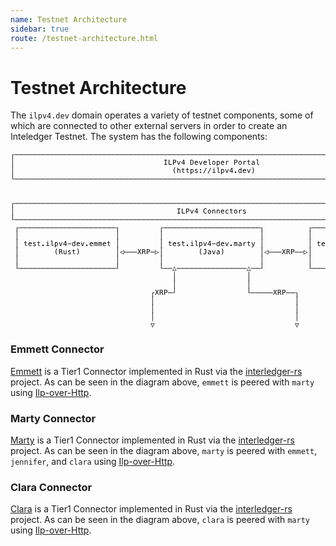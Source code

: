 ```yaml
---
name: Testnet Architecture
sidebar: true
route: /testnet-architecture.html
---
```


# Testnet Architecture
The `ilpv4.dev` domain operates a variety of testnet components, some of which are connected to other external servers
in order to create an Inteledger Testnet. The system has the following components:

<svg xmlns="http://www.w3.org/2000/svg" version="1.1" width="645" height="365">
<path d="M 2.878906 13.319336 L 2.878906 6.412109 L 6.729980 6.412109 L 6.729980 7.335938 L 3.738281 7.335938 L 3.738281 13.319336 Z " fill="rgb(0, 0, 0)" fill-opacity="1.000000" />
<path d="M 2.878906 26.319336 L 2.878906 12.300781 L 3.738281 12.300781 L 3.738281 26.319336 Z " fill="rgb(0, 0, 0)" fill-opacity="1.000000" />
<path d="M 2.878906 39.319336 L 2.878906 25.300781 L 3.738281 25.300781 L 3.738281 39.319336 Z " fill="rgb(0, 0, 0)" fill-opacity="1.000000" />
<path d="M 2.878906 46.335938 L 2.878906 38.300781 L 3.738281 38.300781 L 3.738281 45.412109 L 6.729980 45.412109 L 6.729980 46.335938 Z " fill="rgb(0, 0, 0)" fill-opacity="1.000000" />
<path d="M 2.878906 91.319336 L 2.878906 84.412109 L 6.729980 84.412109 L 6.729980 85.335938 L 3.738281 85.335938 L 3.738281 91.319336 Z " fill="rgb(0, 0, 0)" fill-opacity="1.000000" />
<path d="M 2.878906 104.319336 L 2.878906 90.300781 L 3.738281 90.300781 L 3.738281 104.319336 Z " fill="rgb(0, 0, 0)" fill-opacity="1.000000" />
<path d="M 2.878906 111.335938 L 2.878906 103.300781 L 3.738281 103.300781 L 3.738281 110.412109 L 6.729980 110.412109 L 6.729980 111.335938 Z " fill="rgb(0, 0, 0)" fill-opacity="1.000000" />
<path d="M 9.878906 130.319336 L 9.878906 123.412109 L 13.729980 123.412109 L 13.729980 124.335938 L 10.738281 124.335938 L 10.738281 130.319336 Z " fill="rgb(0, 0, 0)" fill-opacity="1.000000" />
<path d="M 9.878906 143.319336 L 9.878906 129.300781 L 10.738281 129.300781 L 10.738281 143.319336 Z " fill="rgb(0, 0, 0)" fill-opacity="1.000000" />
<path d="M 9.878906 156.319336 L 9.878906 142.300781 L 10.738281 142.300781 L 10.738281 156.319336 Z " fill="rgb(0, 0, 0)" fill-opacity="1.000000" />
<path d="M 9.878906 169.319336 L 9.878906 155.300781 L 10.738281 155.300781 L 10.738281 169.319336 Z " fill="rgb(0, 0, 0)" fill-opacity="1.000000" />
<path d="M 9.878906 182.319336 L 9.878906 168.300781 L 10.738281 168.300781 L 10.738281 182.319336 Z " fill="rgb(0, 0, 0)" fill-opacity="1.000000" />
<path d="M 9.878906 189.335938 L 9.878906 181.300781 L 10.738281 181.300781 L 10.738281 188.412109 L 13.729980 188.412109 L 13.729980 189.335938 Z " fill="rgb(0, 0, 0)" fill-opacity="1.000000" />
<path d="M 128.878906 299.319336 L 128.878906 292.412109 L 132.729980 292.412109 L 132.729980 293.335938 L 129.738281 293.335938 L 129.738281 299.319336 Z " fill="rgb(0, 0, 0)" fill-opacity="1.000000" />
<path d="M 128.878906 312.319336 L 128.878906 298.300781 L 129.738281 298.300781 L 129.738281 312.319336 Z " fill="rgb(0, 0, 0)" fill-opacity="1.000000" />
<path d="M 128.878906 325.319336 L 128.878906 311.300781 L 129.738281 311.300781 L 129.738281 325.319336 Z " fill="rgb(0, 0, 0)" fill-opacity="1.000000" />
<path d="M 128.878906 338.319336 L 128.878906 324.300781 L 129.738281 324.300781 L 129.738281 338.319336 Z " fill="rgb(0, 0, 0)" fill-opacity="1.000000" />
<path d="M 128.878906 351.319336 L 128.878906 337.300781 L 129.738281 337.300781 L 129.738281 351.319336 Z " fill="rgb(0, 0, 0)" fill-opacity="1.000000" />
<path d="M 128.878906 358.335938 L 128.878906 350.300781 L 129.738281 350.300781 L 129.738281 357.412109 L 132.729980 357.412109 L 132.729980 358.335938 Z " fill="rgb(0, 0, 0)" fill-opacity="1.000000" />
<path d="M 132.892578 358.335938 L 132.892578 357.412109 L 139.729980 357.412109 L 139.729980 358.335938 Z " fill="rgb(0, 0, 0)" fill-opacity="1.000000" />
<path d="M 139.892578 358.335938 L 139.892578 357.412109 L 146.729980 357.412109 L 146.729980 358.335938 Z " fill="rgb(0, 0, 0)" fill-opacity="1.000000" />
<path d="M 146.892578 358.335938 L 146.892578 357.412109 L 153.729980 357.412109 L 153.729980 358.335938 Z " fill="rgb(0, 0, 0)" fill-opacity="1.000000" />
<path d="M 153.892578 358.335938 L 153.892578 357.412109 L 160.729980 357.412109 L 160.729980 358.335938 Z " fill="rgb(0, 0, 0)" fill-opacity="1.000000" />
<path d="M 160.892578 358.335938 L 160.892578 357.412109 L 167.729980 357.412109 L 167.729980 358.335938 Z " fill="rgb(0, 0, 0)" fill-opacity="1.000000" />
<path d="M 167.892578 358.335938 L 167.892578 357.412109 L 174.729980 357.412109 L 174.729980 358.335938 Z " fill="rgb(0, 0, 0)" fill-opacity="1.000000" />
<path d="M 174.892578 358.335938 L 174.892578 357.412109 L 181.729980 357.412109 L 181.729980 358.335938 Z " fill="rgb(0, 0, 0)" fill-opacity="1.000000" />
<path d="M 181.892578 358.335938 L 181.892578 357.412109 L 188.729980 357.412109 L 188.729980 358.335938 Z " fill="rgb(0, 0, 0)" fill-opacity="1.000000" />
<path d="M 188.892578 358.335938 L 188.892578 357.412109 L 195.729980 357.412109 L 195.729980 358.335938 Z " fill="rgb(0, 0, 0)" fill-opacity="1.000000" />
<path d="M 195.892578 358.335938 L 195.892578 357.412109 L 202.729980 357.412109 L 202.729980 358.335938 Z " fill="rgb(0, 0, 0)" fill-opacity="1.000000" />
<path d="M 202.892578 358.335938 L 202.892578 357.412109 L 209.729980 357.412109 L 209.729980 358.335938 Z " fill="rgb(0, 0, 0)" fill-opacity="1.000000" />
<path d="M 209.892578 358.335938 L 209.892578 357.412109 L 216.729980 357.412109 L 216.729980 358.335938 Z " fill="rgb(0, 0, 0)" fill-opacity="1.000000" />
<path d="M 216.892578 358.335938 L 216.892578 357.412109 L 223.729980 357.412109 L 223.729980 358.335938 Z " fill="rgb(0, 0, 0)" fill-opacity="1.000000" />
<path d="M 223.892578 358.335938 L 223.892578 357.412109 L 230.729980 357.412109 L 230.729980 358.335938 Z " fill="rgb(0, 0, 0)" fill-opacity="1.000000" />
<path d="M 230.892578 358.335938 L 230.892578 357.412109 L 237.729980 357.412109 L 237.729980 358.335938 Z " fill="rgb(0, 0, 0)" fill-opacity="1.000000" />
<path d="M 237.892578 358.335938 L 237.892578 357.412109 L 244.729980 357.412109 L 244.729980 358.335938 Z " fill="rgb(0, 0, 0)" fill-opacity="1.000000" />
<path d="M 244.892578 358.335938 L 244.892578 357.412109 L 251.729980 357.412109 L 251.729980 358.335938 Z " fill="rgb(0, 0, 0)" fill-opacity="1.000000" />
<path d="M 251.892578 358.335938 L 251.892578 357.412109 L 258.729980 357.412109 L 258.729980 358.335938 Z " fill="rgb(0, 0, 0)" fill-opacity="1.000000" />
<path d="M 258.892578 358.335938 L 258.892578 357.412109 L 265.729980 357.412109 L 265.729980 358.335938 Z " fill="rgb(0, 0, 0)" fill-opacity="1.000000" />
<path d="M 265.892578 358.335938 L 265.892578 357.412109 L 272.729980 357.412109 L 272.729980 358.335938 Z " fill="rgb(0, 0, 0)" fill-opacity="1.000000" />
<path d="M 272.892578 358.335938 L 272.892578 357.412109 L 279.729980 357.412109 L 279.729980 358.335938 Z " fill="rgb(0, 0, 0)" fill-opacity="1.000000" />
<path d="M 279.892578 358.335938 L 279.892578 357.412109 L 286.729980 357.412109 L 286.729980 358.335938 Z " fill="rgb(0, 0, 0)" fill-opacity="1.000000" />
<path d="M 286.892578 358.335938 L 286.892578 357.412109 L 293.729980 357.412109 L 293.729980 358.335938 Z " fill="rgb(0, 0, 0)" fill-opacity="1.000000" />
<path d="M 293.892578 358.335938 L 293.892578 357.412109 L 300.729980 357.412109 L 300.729980 358.335938 Z " fill="rgb(0, 0, 0)" fill-opacity="1.000000" />
<path d="M 300.892578 358.335938 L 300.892578 357.412109 L 307.729980 357.412109 L 307.729980 358.335938 Z " fill="rgb(0, 0, 0)" fill-opacity="1.000000" />
<path d="M 307.892578 358.335938 L 307.892578 357.412109 L 314.729980 357.412109 L 314.729980 358.335938 Z " fill="rgb(0, 0, 0)" fill-opacity="1.000000" />
<path d="M 314.892578 358.335938 L 314.892578 357.412109 L 317.878906 357.412109 L 317.878906 350.300781 L 318.738281 350.300781 L 318.738281 358.335938 Z " fill="rgb(0, 0, 0)" fill-opacity="1.000000" />
<path d="M 359.878906 358.335938 L 359.878906 350.300781 L 360.738281 350.300781 L 360.738281 357.412109 L 363.729980 357.412109 L 363.729980 358.335938 Z " fill="rgb(0, 0, 0)" fill-opacity="1.000000" />
<path d="M 363.892578 358.335938 L 363.892578 357.412109 L 370.729980 357.412109 L 370.729980 358.335938 Z " fill="rgb(0, 0, 0)" fill-opacity="1.000000" />
<path d="M 370.892578 358.335938 L 370.892578 357.412109 L 377.729980 357.412109 L 377.729980 358.335938 Z " fill="rgb(0, 0, 0)" fill-opacity="1.000000" />
<path d="M 377.892578 358.335938 L 377.892578 357.412109 L 384.729980 357.412109 L 384.729980 358.335938 Z " fill="rgb(0, 0, 0)" fill-opacity="1.000000" />
<path d="M 384.892578 358.335938 L 384.892578 357.412109 L 391.729980 357.412109 L 391.729980 358.335938 Z " fill="rgb(0, 0, 0)" fill-opacity="1.000000" />
<path d="M 391.892578 358.335938 L 391.892578 357.412109 L 398.729980 357.412109 L 398.729980 358.335938 Z " fill="rgb(0, 0, 0)" fill-opacity="1.000000" />
<path d="M 398.892578 358.335938 L 398.892578 357.412109 L 405.729980 357.412109 L 405.729980 358.335938 Z " fill="rgb(0, 0, 0)" fill-opacity="1.000000" />
<path d="M 405.892578 358.335938 L 405.892578 357.412109 L 412.729980 357.412109 L 412.729980 358.335938 Z " fill="rgb(0, 0, 0)" fill-opacity="1.000000" />
<path d="M 412.892578 358.335938 L 412.892578 357.412109 L 419.729980 357.412109 L 419.729980 358.335938 Z " fill="rgb(0, 0, 0)" fill-opacity="1.000000" />
<path d="M 419.892578 358.335938 L 419.892578 357.412109 L 426.729980 357.412109 L 426.729980 358.335938 Z " fill="rgb(0, 0, 0)" fill-opacity="1.000000" />
<path d="M 426.892578 358.335938 L 426.892578 357.412109 L 433.729980 357.412109 L 433.729980 358.335938 Z " fill="rgb(0, 0, 0)" fill-opacity="1.000000" />
<path d="M 433.892578 358.335938 L 433.892578 357.412109 L 440.729980 357.412109 L 440.729980 358.335938 Z " fill="rgb(0, 0, 0)" fill-opacity="1.000000" />
<path d="M 440.892578 358.335938 L 440.892578 357.412109 L 447.729980 357.412109 L 447.729980 358.335938 Z " fill="rgb(0, 0, 0)" fill-opacity="1.000000" />
<path d="M 447.892578 358.335938 L 447.892578 357.412109 L 454.729980 357.412109 L 454.729980 358.335938 Z " fill="rgb(0, 0, 0)" fill-opacity="1.000000" />
<path d="M 454.892578 358.335938 L 454.892578 357.412109 L 461.729980 357.412109 L 461.729980 358.335938 Z " fill="rgb(0, 0, 0)" fill-opacity="1.000000" />
<path d="M 461.892578 358.335938 L 461.892578 357.412109 L 468.729980 357.412109 L 468.729980 358.335938 Z " fill="rgb(0, 0, 0)" fill-opacity="1.000000" />
<path d="M 468.892578 358.335938 L 468.892578 357.412109 L 475.729980 357.412109 L 475.729980 358.335938 Z " fill="rgb(0, 0, 0)" fill-opacity="1.000000" />
<path d="M 475.892578 358.335938 L 475.892578 357.412109 L 482.729980 357.412109 L 482.729980 358.335938 Z " fill="rgb(0, 0, 0)" fill-opacity="1.000000" />
<path d="M 482.892578 358.335938 L 482.892578 357.412109 L 489.729980 357.412109 L 489.729980 358.335938 Z " fill="rgb(0, 0, 0)" fill-opacity="1.000000" />
<path d="M 489.892578 358.335938 L 489.892578 357.412109 L 496.729980 357.412109 L 496.729980 358.335938 Z " fill="rgb(0, 0, 0)" fill-opacity="1.000000" />
<path d="M 496.892578 358.335938 L 496.892578 357.412109 L 503.729980 357.412109 L 503.729980 358.335938 Z " fill="rgb(0, 0, 0)" fill-opacity="1.000000" />
<path d="M 503.892578 358.335938 L 503.892578 357.412109 L 510.729980 357.412109 L 510.729980 358.335938 Z " fill="rgb(0, 0, 0)" fill-opacity="1.000000" />
<path d="M 510.892578 358.335938 L 510.892578 357.412109 L 517.729980 357.412109 L 517.729980 358.335938 Z " fill="rgb(0, 0, 0)" fill-opacity="1.000000" />
<path d="M 517.892578 358.335938 L 517.892578 357.412109 L 524.729980 357.412109 L 524.729980 358.335938 Z " fill="rgb(0, 0, 0)" fill-opacity="1.000000" />
<path d="M 524.892578 358.335938 L 524.892578 357.412109 L 531.729980 357.412109 L 531.729980 358.335938 Z " fill="rgb(0, 0, 0)" fill-opacity="1.000000" />
<path d="M 531.892578 358.335938 L 531.892578 357.412109 L 538.729980 357.412109 L 538.729980 358.335938 Z " fill="rgb(0, 0, 0)" fill-opacity="1.000000" />
<path d="M 538.892578 358.335938 L 538.892578 357.412109 L 545.729980 357.412109 L 545.729980 358.335938 Z " fill="rgb(0, 0, 0)" fill-opacity="1.000000" />
<path d="M 545.892578 358.335938 L 545.892578 357.412109 L 548.878906 357.412109 L 548.878906 350.300781 L 549.738281 350.300781 L 549.738281 358.335938 Z " fill="rgb(0, 0, 0)" fill-opacity="1.000000" />
<path d="M 143.297852 301.276367 L 143.297852 302.984375 L 145.542969 302.984375 L 145.542969 303.752441 L 143.297852 303.752441 L 143.297852 307.018066 Q 143.297852 307.684082 143.550293 307.947266 Q 143.802734 308.210449 144.431152 308.210449 L 145.542969 308.210449 L 145.542969 309.000000 L 144.334473 309.000000 Q 143.222656 309.000000 142.766113 308.554199 Q 142.309570 308.108398 142.309570 307.018066 L 142.309570 303.752441 L 140.703613 303.752441 L 140.703613 302.984375 L 142.309570 302.984375 L 142.309570 301.276367 Z " fill="rgb(0, 0, 0)" fill-opacity="1.000000" />
<path d="M 179.592285 326.116211 Q 178.877930 327.340820 178.526123 328.557373 Q 178.174316 329.773926 178.174316 331.009277 Q 178.174316 332.239258 178.526123 333.458496 Q 178.877930 334.677734 179.592285 335.913086 L 178.732910 335.913086 Q 177.921875 334.634766 177.524414 333.423584 Q 177.126953 332.212402 177.126953 331.009277 Q 177.126953 329.811523 177.524414 328.597656 Q 177.921875 327.383789 178.732910 326.116211 Z " fill="rgb(0, 0, 0)" fill-opacity="1.000000" />
<path d="M 317.878906 351.319336 L 317.878906 337.300781 L 318.738281 337.300781 L 318.738281 351.319336 Z " fill="rgb(0, 0, 0)" fill-opacity="1.000000" />
<path d="M 359.878906 351.319336 L 359.878906 337.300781 L 360.738281 337.300781 L 360.738281 351.319336 Z " fill="rgb(0, 0, 0)" fill-opacity="1.000000" />
<path d="M 548.878906 351.319336 L 548.878906 337.300781 L 549.738281 337.300781 L 549.738281 351.319336 Z " fill="rgb(0, 0, 0)" fill-opacity="1.000000" />
<path d="M 187.698730 334.693848 Q 187.301270 334.924805 186.879639 335.040283 Q 186.458008 335.155762 186.017578 335.155762 Q 184.621094 335.155762 183.834229 334.317871 Q 183.047363 333.479980 183.047363 331.997559 Q 183.047363 330.515137 183.834229 329.677246 Q 184.621094 328.839355 186.017578 328.839355 Q 186.452637 328.839355 186.866211 328.952148 Q 187.279785 329.064941 187.698730 329.301270 L 187.698730 330.337891 Q 187.306641 329.988770 186.911865 329.833008 Q 186.517090 329.677246 186.017578 329.677246 Q 185.088379 329.677246 184.588867 330.278809 Q 184.089355 330.880371 184.089355 331.997559 Q 184.089355 333.109375 184.591553 333.713623 Q 185.093750 334.317871 186.017578 334.317871 Q 186.533203 334.317871 186.941406 334.159424 Q 187.349609 334.000977 187.698730 333.667969 Z " fill="rgb(0, 0, 0)" fill-opacity="1.000000" />
<path d="M 192.308594 329.677246 Q 191.556641 329.677246 191.169922 330.262695 Q 190.783203 330.848145 190.783203 331.997559 Q 190.783203 333.141602 191.169922 333.729736 Q 191.556641 334.317871 192.308594 334.317871 Q 193.065918 334.317871 193.452637 333.729736 Q 193.839355 333.141602 193.839355 331.997559 Q 193.839355 330.848145 193.452637 330.262695 Q 193.065918 329.677246 192.308594 329.677246 Z M 192.308594 328.839355 Q 193.560059 328.839355 194.223389 329.650391 Q 194.886719 330.461426 194.886719 331.997559 Q 194.886719 333.539062 194.226074 334.347412 Q 193.565430 335.155762 192.308594 335.155762 Q 191.057129 335.155762 190.396484 334.347412 Q 189.735840 333.539062 189.735840 331.997559 Q 189.735840 330.461426 190.396484 329.650391 Q 191.057129 328.839355 192.308594 328.839355 Z " fill="rgb(0, 0, 0)" fill-opacity="1.000000" />
<path d="M 199.630859 329.596680 Q 199.813477 329.209961 200.095459 329.024658 Q 200.377441 328.839355 200.774902 328.839355 Q 201.500000 328.839355 201.798096 329.400635 Q 202.096191 329.961914 202.096191 331.514160 L 202.096191 335.000000 L 201.193848 335.000000 L 201.193848 331.557129 Q 201.193848 330.284180 201.051514 329.975342 Q 200.909180 329.666504 200.533203 329.666504 Q 200.103516 329.666504 199.945068 329.996826 Q 199.786621 330.327148 199.786621 331.557129 L 199.786621 335.000000 L 198.884277 335.000000 L 198.884277 331.557129 Q 198.884277 330.268066 198.731201 329.967285 Q 198.578125 329.666504 198.180664 329.666504 Q 197.788574 329.666504 197.635498 329.996826 Q 197.482422 330.327148 197.482422 331.557129 L 197.482422 335.000000 L 196.585449 335.000000 L 196.585449 328.984375 L 197.482422 328.984375 L 197.482422 329.500000 Q 197.659668 329.177734 197.925537 329.008545 Q 198.191406 328.839355 198.529785 328.839355 Q 198.937988 328.839355 199.209229 329.027344 Q 199.480469 329.215332 199.630859 329.596680 Z " fill="rgb(0, 0, 0)" fill-opacity="1.000000" />
<path d="M 204.697266 329.005859 L 207.227051 329.005859 L 207.227051 334.231934 L 209.187500 334.231934 L 209.187500 335.000000 L 204.278320 335.000000 L 204.278320 334.231934 L 206.238770 334.231934 L 206.238770 329.773926 L 204.697266 329.773926 Z M 206.238770 326.669434 L 207.227051 326.669434 L 207.227051 327.915527 L 206.238770 327.915527 Z " fill="rgb(0, 0, 0)" fill-opacity="1.000000" />
<path d="M 215.645020 331.272461 L 215.645020 335.000000 L 214.651367 335.000000 L 214.651367 331.272461 Q 214.651367 330.461426 214.366699 330.080078 Q 214.082031 329.698730 213.475098 329.698730 Q 212.782227 329.698730 212.408936 330.190186 Q 212.035645 330.681641 212.035645 331.600098 L 212.035645 335.000000 L 211.047363 335.000000 L 211.047363 328.984375 L 212.035645 328.984375 L 212.035645 329.886719 Q 212.298828 329.371094 212.750000 329.105225 Q 213.201172 328.839355 213.818848 328.839355 Q 214.737305 328.839355 215.191162 329.443604 Q 215.645020 330.047852 215.645020 331.272461 Z " fill="rgb(0, 0, 0)" fill-opacity="1.000000" />
<path d="M 221.608398 331.943848 Q 221.608398 330.832031 221.245850 330.254639 Q 220.883301 329.677246 220.190430 329.677246 Q 219.465332 329.677246 219.083984 330.254639 Q 218.702637 330.832031 218.702637 331.943848 Q 218.702637 333.055664 219.086670 333.638428 Q 219.470703 334.221191 220.201172 334.221191 Q 220.883301 334.221191 221.245850 333.635742 Q 221.608398 333.050293 221.608398 331.943848 Z M 222.596680 334.613281 Q 222.596680 335.966797 221.957520 336.665039 Q 221.318359 337.363281 220.077637 337.363281 Q 219.669434 337.363281 219.223633 337.288086 Q 218.777832 337.212891 218.332031 337.067871 L 218.332031 336.090332 Q 218.858398 336.337402 219.288086 336.455566 Q 219.717773 336.573730 220.077637 336.573730 Q 220.877930 336.573730 221.243164 336.138672 Q 221.608398 335.703613 221.608398 334.758301 L 221.608398 334.715332 L 221.608398 334.043945 Q 221.372070 334.548828 220.963867 334.795898 Q 220.555664 335.042969 219.970215 335.042969 Q 218.917480 335.042969 218.289062 334.199707 Q 217.660645 333.356445 217.660645 331.943848 Q 217.660645 330.525879 218.289062 329.682617 Q 218.917480 328.839355 219.970215 328.839355 Q 220.550293 328.839355 220.953125 329.070312 Q 221.355957 329.301270 221.608398 329.784668 L 221.608398 329.005859 L 222.596680 329.005859 Z " fill="rgb(0, 0, 0)" fill-opacity="1.000000" />
<path d="M 236.226074 329.193848 L 236.226074 330.160645 Q 235.801758 329.913574 235.372070 329.790039 Q 234.942383 329.666504 234.496582 329.666504 Q 233.825195 329.666504 233.494873 329.884033 Q 233.164551 330.101562 233.164551 330.547363 Q 233.164551 330.950195 233.411621 331.148926 Q 233.658691 331.347656 234.641602 331.535645 L 235.039062 331.610840 Q 235.774902 331.750488 236.153564 332.169434 Q 236.532227 332.588379 236.532227 333.259766 Q 236.532227 334.151367 235.898438 334.653564 Q 235.264648 335.155762 234.136719 335.155762 Q 233.690918 335.155762 233.202148 335.061768 Q 232.713379 334.967773 232.144043 334.779785 L 232.144043 333.759277 Q 232.697266 334.043945 233.202148 334.186279 Q 233.707031 334.328613 234.158203 334.328613 Q 234.813477 334.328613 235.173340 334.062744 Q 235.533203 333.796875 235.533203 333.318848 Q 235.533203 332.631348 234.217285 332.368164 L 234.174316 332.357422 L 233.803711 332.282227 Q 232.949707 332.115723 232.557617 331.720947 Q 232.165527 331.326172 232.165527 330.644043 Q 232.165527 329.779297 232.750977 329.309326 Q 233.336426 328.839355 234.421387 328.839355 Q 234.904785 328.839355 235.350586 328.927979 Q 235.796387 329.016602 236.226074 329.193848 Z " fill="rgb(0, 0, 0)" fill-opacity="1.000000" />
<path d="M 241.308594 329.677246 Q 240.556641 329.677246 240.169922 330.262695 Q 239.783203 330.848145 239.783203 331.997559 Q 239.783203 333.141602 240.169922 333.729736 Q 240.556641 334.317871 241.308594 334.317871 Q 242.065918 334.317871 242.452637 333.729736 Q 242.839355 333.141602 242.839355 331.997559 Q 242.839355 330.848145 242.452637 330.262695 Q 242.065918 329.677246 241.308594 329.677246 Z M 241.308594 328.839355 Q 242.560059 328.839355 243.223389 329.650391 Q 243.886719 330.461426 243.886719 331.997559 Q 243.886719 333.539062 243.226074 334.347412 Q 242.565430 335.155762 241.308594 335.155762 Q 240.057129 335.155762 239.396484 334.347412 Q 238.735840 333.539062 238.735840 331.997559 Q 238.735840 330.461426 239.396484 329.650391 Q 240.057129 328.839355 241.308594 328.839355 Z " fill="rgb(0, 0, 0)" fill-opacity="1.000000" />
<path d="M 248.308594 329.677246 Q 247.556641 329.677246 247.169922 330.262695 Q 246.783203 330.848145 246.783203 331.997559 Q 246.783203 333.141602 247.169922 333.729736 Q 247.556641 334.317871 248.308594 334.317871 Q 249.065918 334.317871 249.452637 333.729736 Q 249.839355 333.141602 249.839355 331.997559 Q 249.839355 330.848145 249.452637 330.262695 Q 249.065918 329.677246 248.308594 329.677246 Z M 248.308594 328.839355 Q 249.560059 328.839355 250.223389 329.650391 Q 250.886719 330.461426 250.886719 331.997559 Q 250.886719 333.539062 250.226074 334.347412 Q 249.565430 335.155762 248.308594 335.155762 Q 247.057129 335.155762 246.396484 334.347412 Q 245.735840 333.539062 245.735840 331.997559 Q 245.735840 330.461426 246.396484 329.650391 Q 247.057129 328.839355 248.308594 328.839355 Z " fill="rgb(0, 0, 0)" fill-opacity="1.000000" />
<path d="M 257.645020 331.272461 L 257.645020 335.000000 L 256.651367 335.000000 L 256.651367 331.272461 Q 256.651367 330.461426 256.366699 330.080078 Q 256.082031 329.698730 255.475098 329.698730 Q 254.782227 329.698730 254.408936 330.190186 Q 254.035645 330.681641 254.035645 331.600098 L 254.035645 335.000000 L 253.047363 335.000000 L 253.047363 328.984375 L 254.035645 328.984375 L 254.035645 329.886719 Q 254.298828 329.371094 254.750000 329.105225 Q 255.201172 328.839355 255.818848 328.839355 Q 256.737305 328.839355 257.191162 329.443604 Q 257.645020 330.047852 257.645020 331.272461 Z " fill="rgb(0, 0, 0)" fill-opacity="1.000000" />
<path d="M 260.869141 326.116211 L 261.728516 326.116211 Q 262.539551 327.383789 262.937012 328.597656 Q 263.334473 329.811523 263.334473 331.009277 Q 263.334473 332.217773 262.937012 333.431641 Q 262.539551 334.645508 261.728516 335.913086 L 260.869141 335.913086 Q 261.583496 334.666992 261.935303 333.447754 Q 262.287109 332.228516 262.287109 331.009277 Q 262.287109 329.784668 261.935303 328.565430 Q 261.583496 327.346191 260.869141 326.116211 Z " fill="rgb(0, 0, 0)" fill-opacity="1.000000" />
<path d="M 317.878906 338.319336 L 317.878906 324.300781 L 318.738281 324.300781 L 318.738281 338.319336 Z " fill="rgb(0, 0, 0)" fill-opacity="1.000000" />
<path d="M 359.878906 338.319336 L 359.878906 324.300781 L 360.738281 324.300781 L 360.738281 338.319336 Z " fill="rgb(0, 0, 0)" fill-opacity="1.000000" />
<path d="M 410.592285 326.116211 Q 409.877930 327.340820 409.526123 328.557373 Q 409.174316 329.773926 409.174316 331.009277 Q 409.174316 332.239258 409.526123 333.458496 Q 409.877930 334.677734 410.592285 335.913086 L 409.732910 335.913086 Q 408.921875 334.634766 408.524414 333.423584 Q 408.126953 332.212402 408.126953 331.009277 Q 408.126953 329.811523 408.524414 328.597656 Q 408.921875 327.383789 409.732910 326.116211 Z " fill="rgb(0, 0, 0)" fill-opacity="1.000000" />
<path d="M 418.698730 334.693848 Q 418.301270 334.924805 417.879639 335.040283 Q 417.458008 335.155762 417.017578 335.155762 Q 415.621094 335.155762 414.834229 334.317871 Q 414.047363 333.479980 414.047363 331.997559 Q 414.047363 330.515137 414.834229 329.677246 Q 415.621094 328.839355 417.017578 328.839355 Q 417.452637 328.839355 417.866211 328.952148 Q 418.279785 329.064941 418.698730 329.301270 L 418.698730 330.337891 Q 418.306641 329.988770 417.911865 329.833008 Q 417.517090 329.677246 417.017578 329.677246 Q 416.088379 329.677246 415.588867 330.278809 Q 415.089355 330.880371 415.089355 331.997559 Q 415.089355 333.109375 415.591553 333.713623 Q 416.093750 334.317871 417.017578 334.317871 Q 417.533203 334.317871 417.941406 334.159424 Q 418.349609 334.000977 418.698730 333.667969 Z " fill="rgb(0, 0, 0)" fill-opacity="1.000000" />
<path d="M 423.308594 329.677246 Q 422.556641 329.677246 422.169922 330.262695 Q 421.783203 330.848145 421.783203 331.997559 Q 421.783203 333.141602 422.169922 333.729736 Q 422.556641 334.317871 423.308594 334.317871 Q 424.065918 334.317871 424.452637 333.729736 Q 424.839355 333.141602 424.839355 331.997559 Q 424.839355 330.848145 424.452637 330.262695 Q 424.065918 329.677246 423.308594 329.677246 Z M 423.308594 328.839355 Q 424.560059 328.839355 425.223389 329.650391 Q 425.886719 330.461426 425.886719 331.997559 Q 425.886719 333.539062 425.226074 334.347412 Q 424.565430 335.155762 423.308594 335.155762 Q 422.057129 335.155762 421.396484 334.347412 Q 420.735840 333.539062 420.735840 331.997559 Q 420.735840 330.461426 421.396484 329.650391 Q 422.057129 328.839355 423.308594 328.839355 Z " fill="rgb(0, 0, 0)" fill-opacity="1.000000" />
<path d="M 430.630859 329.596680 Q 430.813477 329.209961 431.095459 329.024658 Q 431.377441 328.839355 431.774902 328.839355 Q 432.500000 328.839355 432.798096 329.400635 Q 433.096191 329.961914 433.096191 331.514160 L 433.096191 335.000000 L 432.193848 335.000000 L 432.193848 331.557129 Q 432.193848 330.284180 432.051514 329.975342 Q 431.909180 329.666504 431.533203 329.666504 Q 431.103516 329.666504 430.945068 329.996826 Q 430.786621 330.327148 430.786621 331.557129 L 430.786621 335.000000 L 429.884277 335.000000 L 429.884277 331.557129 Q 429.884277 330.268066 429.731201 329.967285 Q 429.578125 329.666504 429.180664 329.666504 Q 428.788574 329.666504 428.635498 329.996826 Q 428.482422 330.327148 428.482422 331.557129 L 428.482422 335.000000 L 427.585449 335.000000 L 427.585449 328.984375 L 428.482422 328.984375 L 428.482422 329.500000 Q 428.659668 329.177734 428.925537 329.008545 Q 429.191406 328.839355 429.529785 328.839355 Q 429.937988 328.839355 430.209229 329.027344 Q 430.480469 329.215332 430.630859 329.596680 Z " fill="rgb(0, 0, 0)" fill-opacity="1.000000" />
<path d="M 435.697266 329.005859 L 438.227051 329.005859 L 438.227051 334.231934 L 440.187500 334.231934 L 440.187500 335.000000 L 435.278320 335.000000 L 435.278320 334.231934 L 437.238770 334.231934 L 437.238770 329.773926 L 435.697266 329.773926 Z M 437.238770 326.669434 L 438.227051 326.669434 L 438.227051 327.915527 L 437.238770 327.915527 Z " fill="rgb(0, 0, 0)" fill-opacity="1.000000" />
<path d="M 446.645020 331.272461 L 446.645020 335.000000 L 445.651367 335.000000 L 445.651367 331.272461 Q 445.651367 330.461426 445.366699 330.080078 Q 445.082031 329.698730 444.475098 329.698730 Q 443.782227 329.698730 443.408936 330.190186 Q 443.035645 330.681641 443.035645 331.600098 L 443.035645 335.000000 L 442.047363 335.000000 L 442.047363 328.984375 L 443.035645 328.984375 L 443.035645 329.886719 Q 443.298828 329.371094 443.750000 329.105225 Q 444.201172 328.839355 444.818848 328.839355 Q 445.737305 328.839355 446.191162 329.443604 Q 446.645020 330.047852 446.645020 331.272461 Z " fill="rgb(0, 0, 0)" fill-opacity="1.000000" />
<path d="M 452.608398 331.943848 Q 452.608398 330.832031 452.245850 330.254639 Q 451.883301 329.677246 451.190430 329.677246 Q 450.465332 329.677246 450.083984 330.254639 Q 449.702637 330.832031 449.702637 331.943848 Q 449.702637 333.055664 450.086670 333.638428 Q 450.470703 334.221191 451.201172 334.221191 Q 451.883301 334.221191 452.245850 333.635742 Q 452.608398 333.050293 452.608398 331.943848 Z M 453.596680 334.613281 Q 453.596680 335.966797 452.957520 336.665039 Q 452.318359 337.363281 451.077637 337.363281 Q 450.669434 337.363281 450.223633 337.288086 Q 449.777832 337.212891 449.332031 337.067871 L 449.332031 336.090332 Q 449.858398 336.337402 450.288086 336.455566 Q 450.717773 336.573730 451.077637 336.573730 Q 451.877930 336.573730 452.243164 336.138672 Q 452.608398 335.703613 452.608398 334.758301 L 452.608398 334.715332 L 452.608398 334.043945 Q 452.372070 334.548828 451.963867 334.795898 Q 451.555664 335.042969 450.970215 335.042969 Q 449.917480 335.042969 449.289062 334.199707 Q 448.660645 333.356445 448.660645 331.943848 Q 448.660645 330.525879 449.289062 329.682617 Q 449.917480 328.839355 450.970215 328.839355 Q 451.550293 328.839355 451.953125 329.070312 Q 452.355957 329.301270 452.608398 329.784668 L 452.608398 329.005859 L 453.596680 329.005859 Z " fill="rgb(0, 0, 0)" fill-opacity="1.000000" />
<path d="M 467.226074 329.193848 L 467.226074 330.160645 Q 466.801758 329.913574 466.372070 329.790039 Q 465.942383 329.666504 465.496582 329.666504 Q 464.825195 329.666504 464.494873 329.884033 Q 464.164551 330.101562 464.164551 330.547363 Q 464.164551 330.950195 464.411621 331.148926 Q 464.658691 331.347656 465.641602 331.535645 L 466.039062 331.610840 Q 466.774902 331.750488 467.153564 332.169434 Q 467.532227 332.588379 467.532227 333.259766 Q 467.532227 334.151367 466.898438 334.653564 Q 466.264648 335.155762 465.136719 335.155762 Q 464.690918 335.155762 464.202148 335.061768 Q 463.713379 334.967773 463.144043 334.779785 L 463.144043 333.759277 Q 463.697266 334.043945 464.202148 334.186279 Q 464.707031 334.328613 465.158203 334.328613 Q 465.813477 334.328613 466.173340 334.062744 Q 466.533203 333.796875 466.533203 333.318848 Q 466.533203 332.631348 465.217285 332.368164 L 465.174316 332.357422 L 464.803711 332.282227 Q 463.949707 332.115723 463.557617 331.720947 Q 463.165527 331.326172 463.165527 330.644043 Q 463.165527 329.779297 463.750977 329.309326 Q 464.336426 328.839355 465.421387 328.839355 Q 465.904785 328.839355 466.350586 328.927979 Q 466.796387 329.016602 467.226074 329.193848 Z " fill="rgb(0, 0, 0)" fill-opacity="1.000000" />
<path d="M 472.308594 329.677246 Q 471.556641 329.677246 471.169922 330.262695 Q 470.783203 330.848145 470.783203 331.997559 Q 470.783203 333.141602 471.169922 333.729736 Q 471.556641 334.317871 472.308594 334.317871 Q 473.065918 334.317871 473.452637 333.729736 Q 473.839355 333.141602 473.839355 331.997559 Q 473.839355 330.848145 473.452637 330.262695 Q 473.065918 329.677246 472.308594 329.677246 Z M 472.308594 328.839355 Q 473.560059 328.839355 474.223389 329.650391 Q 474.886719 330.461426 474.886719 331.997559 Q 474.886719 333.539062 474.226074 334.347412 Q 473.565430 335.155762 472.308594 335.155762 Q 471.057129 335.155762 470.396484 334.347412 Q 469.735840 333.539062 469.735840 331.997559 Q 469.735840 330.461426 470.396484 329.650391 Q 471.057129 328.839355 472.308594 328.839355 Z " fill="rgb(0, 0, 0)" fill-opacity="1.000000" />
<path d="M 479.308594 329.677246 Q 478.556641 329.677246 478.169922 330.262695 Q 477.783203 330.848145 477.783203 331.997559 Q 477.783203 333.141602 478.169922 333.729736 Q 478.556641 334.317871 479.308594 334.317871 Q 480.065918 334.317871 480.452637 333.729736 Q 480.839355 333.141602 480.839355 331.997559 Q 480.839355 330.848145 480.452637 330.262695 Q 480.065918 329.677246 479.308594 329.677246 Z M 479.308594 328.839355 Q 480.560059 328.839355 481.223389 329.650391 Q 481.886719 330.461426 481.886719 331.997559 Q 481.886719 333.539062 481.226074 334.347412 Q 480.565430 335.155762 479.308594 335.155762 Q 478.057129 335.155762 477.396484 334.347412 Q 476.735840 333.539062 476.735840 331.997559 Q 476.735840 330.461426 477.396484 329.650391 Q 478.057129 328.839355 479.308594 328.839355 Z " fill="rgb(0, 0, 0)" fill-opacity="1.000000" />
<path d="M 488.645020 331.272461 L 488.645020 335.000000 L 487.651367 335.000000 L 487.651367 331.272461 Q 487.651367 330.461426 487.366699 330.080078 Q 487.082031 329.698730 486.475098 329.698730 Q 485.782227 329.698730 485.408936 330.190186 Q 485.035645 330.681641 485.035645 331.600098 L 485.035645 335.000000 L 484.047363 335.000000 L 484.047363 328.984375 L 485.035645 328.984375 L 485.035645 329.886719 Q 485.298828 329.371094 485.750000 329.105225 Q 486.201172 328.839355 486.818848 328.839355 Q 487.737305 328.839355 488.191162 329.443604 Q 488.645020 330.047852 488.645020 331.272461 Z " fill="rgb(0, 0, 0)" fill-opacity="1.000000" />
<path d="M 491.869141 326.116211 L 492.728516 326.116211 Q 493.539551 327.383789 493.937012 328.597656 Q 494.334473 329.811523 494.334473 331.009277 Q 494.334473 332.217773 493.937012 333.431641 Q 493.539551 334.645508 492.728516 335.913086 L 491.869141 335.913086 Q 492.583496 334.666992 492.935303 333.447754 Q 493.287109 332.228516 493.287109 331.009277 Q 493.287109 329.784668 492.935303 328.565430 Q 492.583496 327.346191 491.869141 326.116211 Z " fill="rgb(0, 0, 0)" fill-opacity="1.000000" />
<path d="M 548.878906 338.319336 L 548.878906 324.300781 L 549.738281 324.300781 L 549.738281 338.319336 Z " fill="rgb(0, 0, 0)" fill-opacity="1.000000" />
<path d="M 207.592285 313.116211 Q 206.877930 314.340820 206.526123 315.557373 Q 206.174316 316.773926 206.174316 318.009277 Q 206.174316 319.239258 206.526123 320.458496 Q 206.877930 321.677734 207.592285 322.913086 L 206.732910 322.913086 Q 205.921875 321.634766 205.524414 320.423584 Q 205.126953 319.212402 205.126953 318.009277 Q 205.126953 316.811523 205.524414 315.597656 Q 205.921875 314.383789 206.732910 313.116211 Z " fill="rgb(0, 0, 0)" fill-opacity="1.000000" />
<path d="M 210.585449 321.672363 L 210.585449 320.404785 Q 211.074219 320.839844 211.595215 321.057373 Q 212.116211 321.274902 212.674805 321.274902 Q 213.442871 321.274902 213.746338 320.874756 Q 214.049805 320.474609 214.049805 319.384277 L 214.049805 314.894043 L 212.003418 314.894043 L 212.003418 313.980957 L 215.134766 313.980957 L 215.134766 319.384277 Q 215.134766 320.898926 214.568115 321.527344 Q 214.001465 322.155762 212.674805 322.155762 Q 212.159180 322.155762 211.648926 322.037598 Q 211.138672 321.919434 210.585449 321.672363 Z " fill="rgb(0, 0, 0)" fill-opacity="1.000000" />
<path d="M 220.770508 318.976074 L 220.442871 318.976074 Q 219.578125 318.976074 219.140381 319.279541 Q 218.702637 319.583008 218.702637 320.184570 Q 218.702637 320.727051 219.030273 321.027832 Q 219.357910 321.328613 219.937988 321.328613 Q 220.754395 321.328613 221.221680 320.761963 Q 221.688965 320.195312 221.694336 319.196289 L 221.694336 318.976074 Z M 222.687988 318.567871 L 222.687988 322.000000 L 221.694336 322.000000 L 221.694336 321.108398 Q 221.377441 321.645508 220.896729 321.900635 Q 220.416016 322.155762 219.728516 322.155762 Q 218.810059 322.155762 218.262207 321.637451 Q 217.714355 321.119141 217.714355 320.249023 Q 217.714355 319.244629 218.388428 318.723633 Q 219.062500 318.202637 220.367676 318.202637 L 221.694336 318.202637 L 221.694336 318.046875 Q 221.688965 317.327148 221.329102 317.002197 Q 220.969238 316.677246 220.179688 316.677246 Q 219.674805 316.677246 219.159180 316.822266 Q 218.643555 316.967285 218.154785 317.246582 L 218.154785 316.258301 Q 218.702637 316.048828 219.204834 315.944092 Q 219.707031 315.839355 220.179688 315.839355 Q 220.926270 315.839355 221.455322 316.059570 Q 221.984375 316.279785 222.312012 316.720215 Q 222.516113 316.988770 222.602051 317.383545 Q 222.687988 317.778320 222.687988 318.567871 Z " fill="rgb(0, 0, 0)" fill-opacity="1.000000" />
<path d="M 224.537109 315.984375 L 225.562988 315.984375 L 227.308594 321.033203 L 229.059570 315.984375 L 230.085449 315.984375 L 227.947754 322.000000 L 226.674805 322.000000 Z " fill="rgb(0, 0, 0)" fill-opacity="1.000000" />
<path d="M 234.770508 318.976074 L 234.442871 318.976074 Q 233.578125 318.976074 233.140381 319.279541 Q 232.702637 319.583008 232.702637 320.184570 Q 232.702637 320.727051 233.030273 321.027832 Q 233.357910 321.328613 233.937988 321.328613 Q 234.754395 321.328613 235.221680 320.761963 Q 235.688965 320.195312 235.694336 319.196289 L 235.694336 318.976074 Z M 236.687988 318.567871 L 236.687988 322.000000 L 235.694336 322.000000 L 235.694336 321.108398 Q 235.377441 321.645508 234.896729 321.900635 Q 234.416016 322.155762 233.728516 322.155762 Q 232.810059 322.155762 232.262207 321.637451 Q 231.714355 321.119141 231.714355 320.249023 Q 231.714355 319.244629 232.388428 318.723633 Q 233.062500 318.202637 234.367676 318.202637 L 235.694336 318.202637 L 235.694336 318.046875 Q 235.688965 317.327148 235.329102 317.002197 Q 234.969238 316.677246 234.179688 316.677246 Q 233.674805 316.677246 233.159180 316.822266 Q 232.643555 316.967285 232.154785 317.246582 L 232.154785 316.258301 Q 232.702637 316.048828 233.204834 315.944092 Q 233.707031 315.839355 234.179688 315.839355 Q 234.926270 315.839355 235.455322 316.059570 Q 235.984375 316.279785 236.312012 316.720215 Q 236.516113 316.988770 236.602051 317.383545 Q 236.687988 317.778320 236.687988 318.567871 Z " fill="rgb(0, 0, 0)" fill-opacity="1.000000" />
<path d="M 239.869141 313.116211 L 240.728516 313.116211 Q 241.539551 314.383789 241.937012 315.597656 Q 242.334473 316.811523 242.334473 318.009277 Q 242.334473 319.217773 241.937012 320.431641 Q 241.539551 321.645508 240.728516 322.913086 L 239.869141 322.913086 Q 240.583496 321.666992 240.935303 320.447754 Q 241.287109 319.228516 241.287109 318.009277 Q 241.287109 316.784668 240.935303 315.565430 Q 240.583496 314.346191 239.869141 313.116211 Z " fill="rgb(0, 0, 0)" fill-opacity="1.000000" />
<path d="M 317.878906 325.319336 L 317.878906 311.300781 L 318.738281 311.300781 L 318.738281 325.319336 Z " fill="rgb(0, 0, 0)" fill-opacity="1.000000" />
<path d="M 359.878906 325.319336 L 359.878906 311.300781 L 360.738281 311.300781 L 360.738281 325.319336 Z " fill="rgb(0, 0, 0)" fill-opacity="1.000000" />
<path d="M 431.592285 313.116211 Q 430.877930 314.340820 430.526123 315.557373 Q 430.174316 316.773926 430.174316 318.009277 Q 430.174316 319.239258 430.526123 320.458496 Q 430.877930 321.677734 431.592285 322.913086 L 430.732910 322.913086 Q 429.921875 321.634766 429.524414 320.423584 Q 429.126953 319.212402 429.126953 318.009277 Q 429.126953 316.811523 429.524414 315.597656 Q 429.921875 314.383789 430.732910 313.116211 Z " fill="rgb(0, 0, 0)" fill-opacity="1.000000" />
<path d="M 434.102051 314.007812 L 435.584473 314.007812 L 438.721191 320.587402 L 438.721191 314.007812 L 439.875977 314.007812 L 439.875977 322.000000 L 438.393555 322.000000 L 435.256836 315.420410 L 435.256836 322.000000 L 434.102051 322.000000 Z " fill="rgb(0, 0, 0)" fill-opacity="1.000000" />
<path d="M 444.308594 316.677246 Q 443.556641 316.677246 443.169922 317.262695 Q 442.783203 317.848145 442.783203 318.997559 Q 442.783203 320.141602 443.169922 320.729736 Q 443.556641 321.317871 444.308594 321.317871 Q 445.065918 321.317871 445.452637 320.729736 Q 445.839355 320.141602 445.839355 318.997559 Q 445.839355 317.848145 445.452637 317.262695 Q 445.065918 316.677246 444.308594 316.677246 Z M 444.308594 315.839355 Q 445.560059 315.839355 446.223389 316.650391 Q 446.886719 317.461426 446.886719 318.997559 Q 446.886719 320.539062 446.226074 321.347412 Q 445.565430 322.155762 444.308594 322.155762 Q 443.057129 322.155762 442.396484 321.347412 Q 441.735840 320.539062 441.735840 318.997559 Q 441.735840 317.461426 442.396484 316.650391 Q 443.057129 315.839355 444.308594 315.839355 Z " fill="rgb(0, 0, 0)" fill-opacity="1.000000" />
<path d="M 452.608398 316.752441 L 452.608398 313.642578 L 453.596680 313.642578 L 453.596680 322.000000 L 452.608398 322.000000 L 452.608398 321.242676 Q 452.361328 321.688477 451.950439 321.922119 Q 451.539551 322.155762 451.002441 322.155762 Q 449.912109 322.155762 449.286377 321.309814 Q 448.660645 320.463867 448.660645 318.976074 Q 448.660645 317.509766 449.289062 316.674561 Q 449.917480 315.839355 451.002441 315.839355 Q 451.544922 315.839355 451.958496 316.072998 Q 452.372070 316.306641 452.608398 316.752441 Z M 449.702637 318.997559 Q 449.702637 320.146973 450.067871 320.732422 Q 450.433105 321.317871 451.147461 321.317871 Q 451.861816 321.317871 452.235107 320.727051 Q 452.608398 320.136230 452.608398 318.997559 Q 452.608398 317.853516 452.235107 317.265381 Q 451.861816 316.677246 451.147461 316.677246 Q 450.433105 316.677246 450.067871 317.262695 Q 449.702637 317.848145 449.702637 318.997559 Z " fill="rgb(0, 0, 0)" fill-opacity="1.000000" />
<path d="M 461.015625 318.498047 L 461.015625 318.981445 L 456.734863 318.981445 L 456.734863 319.013672 Q 456.691895 320.243652 457.204834 320.780762 Q 457.717773 321.317871 458.652344 321.317871 Q 459.125000 321.317871 459.640625 321.167480 Q 460.156250 321.017090 460.741699 320.710938 L 460.741699 321.693848 Q 460.177734 321.924805 459.654053 322.040283 Q 459.130371 322.155762 458.641602 322.155762 Q 457.239746 322.155762 456.450195 321.315186 Q 455.660645 320.474609 455.660645 318.997559 Q 455.660645 317.558105 456.434082 316.698730 Q 457.207520 315.839355 458.496582 315.839355 Q 459.645996 315.839355 460.309326 316.618164 Q 460.972656 317.396973 461.015625 318.498047 Z M 460.027344 318.208008 Q 459.962891 317.584961 459.573486 317.131104 Q 459.184082 316.677246 458.453613 316.677246 Q 457.739258 316.677246 457.277344 317.149902 Q 456.815430 317.622559 456.772461 318.213379 Z " fill="rgb(0, 0, 0)" fill-opacity="1.000000" />
<path d="M 462.585449 321.672363 L 462.585449 320.404785 Q 463.074219 320.839844 463.595215 321.057373 Q 464.116211 321.274902 464.674805 321.274902 Q 465.442871 321.274902 465.746338 320.874756 Q 466.049805 320.474609 466.049805 319.384277 L 466.049805 314.894043 L 464.003418 314.894043 L 464.003418 313.980957 L 467.134766 313.980957 L 467.134766 319.384277 Q 467.134766 320.898926 466.568115 321.527344 Q 466.001465 322.155762 464.674805 322.155762 Q 464.159180 322.155762 463.648926 322.037598 Q 463.138672 321.919434 462.585449 321.672363 Z " fill="rgb(0, 0, 0)" fill-opacity="1.000000" />
<path d="M 474.435547 314.254883 L 474.435547 315.355957 Q 473.941406 315.039062 473.444580 314.877930 Q 472.947754 314.716797 472.442871 314.716797 Q 471.674805 314.716797 471.229004 315.073975 Q 470.783203 315.431152 470.783203 316.038086 Q 470.783203 316.569824 471.075928 316.849121 Q 471.368652 317.128418 472.168945 317.316406 L 472.738281 317.445312 Q 473.866211 317.708496 474.381836 318.272461 Q 474.897461 318.836426 474.897461 319.808594 Q 474.897461 320.952637 474.188477 321.554199 Q 473.479492 322.155762 472.125977 322.155762 Q 471.562012 322.155762 470.992676 322.034912 Q 470.423340 321.914062 469.848633 321.672363 L 469.848633 320.517578 Q 470.466309 320.909668 471.016846 321.092285 Q 471.567383 321.274902 472.125977 321.274902 Q 472.947754 321.274902 473.404297 320.906982 Q 473.860840 320.539062 473.860840 319.878418 Q 473.860840 319.276855 473.546631 318.959961 Q 473.232422 318.643066 472.453613 318.471191 L 471.873535 318.336914 Q 470.756348 318.084473 470.251465 317.574219 Q 469.746582 317.063965 469.746582 316.204590 Q 469.746582 315.130371 470.468994 314.483154 Q 471.191406 313.835938 472.389160 313.835938 Q 472.851074 313.835938 473.361328 313.940674 Q 473.871582 314.045410 474.435547 314.254883 Z " fill="rgb(0, 0, 0)" fill-opacity="1.000000" />
<path d="M 477.869141 313.116211 L 478.728516 313.116211 Q 479.539551 314.383789 479.937012 315.597656 Q 480.334473 316.811523 480.334473 318.009277 Q 480.334473 319.217773 479.937012 320.431641 Q 479.539551 321.645508 478.728516 322.913086 L 477.869141 322.913086 Q 478.583496 321.666992 478.935303 320.447754 Q 479.287109 319.228516 479.287109 318.009277 Q 479.287109 316.784668 478.935303 315.565430 Q 478.583496 314.346191 477.869141 313.116211 Z " fill="rgb(0, 0, 0)" fill-opacity="1.000000" />
<path d="M 548.878906 325.319336 L 548.878906 311.300781 L 549.738281 311.300781 L 549.738281 325.319336 Z " fill="rgb(0, 0, 0)" fill-opacity="1.000000" />
<path d="M 153.015625 305.498047 L 153.015625 305.981445 L 148.734863 305.981445 L 148.734863 306.013672 Q 148.691895 307.243652 149.204834 307.780762 Q 149.717773 308.317871 150.652344 308.317871 Q 151.125000 308.317871 151.640625 308.167480 Q 152.156250 308.017090 152.741699 307.710938 L 152.741699 308.693848 Q 152.177734 308.924805 151.654053 309.040283 Q 151.130371 309.155762 150.641602 309.155762 Q 149.239746 309.155762 148.450195 308.315186 Q 147.660645 307.474609 147.660645 305.997559 Q 147.660645 304.558105 148.434082 303.698730 Q 149.207520 302.839355 150.496582 302.839355 Q 151.645996 302.839355 152.309326 303.618164 Q 152.972656 304.396973 153.015625 305.498047 Z M 152.027344 305.208008 Q 151.962891 304.584961 151.573486 304.131104 Q 151.184082 303.677246 150.453613 303.677246 Q 149.739258 303.677246 149.277344 304.149902 Q 148.815430 304.622559 148.772461 305.213379 Z " fill="rgb(0, 0, 0)" fill-opacity="1.000000" />
<path d="M 159.226074 303.193848 L 159.226074 304.160645 Q 158.801758 303.913574 158.372070 303.790039 Q 157.942383 303.666504 157.496582 303.666504 Q 156.825195 303.666504 156.494873 303.884033 Q 156.164551 304.101562 156.164551 304.547363 Q 156.164551 304.950195 156.411621 305.148926 Q 156.658691 305.347656 157.641602 305.535645 L 158.039062 305.610840 Q 158.774902 305.750488 159.153564 306.169434 Q 159.532227 306.588379 159.532227 307.259766 Q 159.532227 308.151367 158.898438 308.653564 Q 158.264648 309.155762 157.136719 309.155762 Q 156.690918 309.155762 156.202148 309.061768 Q 155.713379 308.967773 155.144043 308.779785 L 155.144043 307.759277 Q 155.697266 308.043945 156.202148 308.186279 Q 156.707031 308.328613 157.158203 308.328613 Q 157.813477 308.328613 158.173340 308.062744 Q 158.533203 307.796875 158.533203 307.318848 Q 158.533203 306.631348 157.217285 306.368164 L 157.174316 306.357422 L 156.803711 306.282227 Q 155.949707 306.115723 155.557617 305.720947 Q 155.165527 305.326172 155.165527 304.644043 Q 155.165527 303.779297 155.750977 303.309326 Q 156.336426 302.839355 157.421387 302.839355 Q 157.904785 302.839355 158.350586 302.927979 Q 158.796387 303.016602 159.226074 303.193848 Z " fill="rgb(0, 0, 0)" fill-opacity="1.000000" />
<path d="M 164.297852 301.276367 L 164.297852 302.984375 L 166.542969 302.984375 L 166.542969 303.752441 L 164.297852 303.752441 L 164.297852 307.018066 Q 164.297852 307.684082 164.550293 307.947266 Q 164.802734 308.210449 165.431152 308.210449 L 166.542969 308.210449 L 166.542969 309.000000 L 165.334473 309.000000 Q 164.222656 309.000000 163.766113 308.554199 Q 163.309570 308.108398 163.309570 307.018066 L 163.309570 303.752441 L 161.703613 303.752441 L 161.703613 302.984375 L 163.309570 302.984375 L 163.309570 301.276367 Z " fill="rgb(0, 0, 0)" fill-opacity="1.000000" />
<path d="M 170.089355 306.830078 L 171.979980 306.830078 L 171.979980 309.000000 L 170.089355 309.000000 Z " fill="rgb(0, 0, 0)" fill-opacity="1.000000" />
<path d="M 176.697266 303.005859 L 179.227051 303.005859 L 179.227051 308.231934 L 181.187500 308.231934 L 181.187500 309.000000 L 176.278320 309.000000 L 176.278320 308.231934 L 178.238770 308.231934 L 178.238770 303.773926 L 176.697266 303.773926 Z M 178.238770 300.669434 L 179.227051 300.669434 L 179.227051 301.915527 L 178.238770 301.915527 Z " fill="rgb(0, 0, 0)" fill-opacity="1.000000" />
<path d="M 185.861816 306.824707 Q 185.861816 307.490723 186.106201 307.829102 Q 186.350586 308.167480 186.828613 308.167480 L 187.983398 308.167480 L 187.983398 309.000000 L 186.731934 309.000000 Q 185.845703 309.000000 185.359619 308.433350 Q 184.873535 307.866699 184.873535 306.824707 L 184.873535 301.383789 L 183.289062 301.383789 L 183.289062 300.610352 L 185.861816 300.610352 Z " fill="rgb(0, 0, 0)" fill-opacity="1.000000" />
<path d="M 191.014160 308.242676 L 191.014160 311.288086 L 190.020508 311.288086 L 190.020508 302.984375 L 191.014160 302.984375 L 191.014160 303.752441 Q 191.261230 303.306641 191.672119 303.072998 Q 192.083008 302.839355 192.620117 302.839355 Q 193.710449 302.839355 194.330811 303.682617 Q 194.951172 304.525879 194.951172 306.019043 Q 194.951172 307.485352 194.328125 308.320557 Q 193.705078 309.155762 192.620117 309.155762 Q 192.072266 309.155762 191.661377 308.922119 Q 191.250488 308.688477 191.014160 308.242676 Z M 193.914551 305.997559 Q 193.914551 304.848145 193.552002 304.262695 Q 193.189453 303.677246 192.475098 303.677246 Q 191.755371 303.677246 191.384766 304.265381 Q 191.014160 304.853516 191.014160 305.997559 Q 191.014160 307.136230 191.384766 307.727051 Q 191.755371 308.317871 192.475098 308.317871 Q 193.189453 308.317871 193.552002 307.732422 Q 193.914551 307.146973 193.914551 305.997559 Z " fill="rgb(0, 0, 0)" fill-opacity="1.000000" />
<path d="M 196.537109 302.984375 L 197.562988 302.984375 L 199.308594 308.033203 L 201.059570 302.984375 L 202.085449 302.984375 L 199.947754 309.000000 L 198.674805 309.000000 Z " fill="rgb(0, 0, 0)" fill-opacity="1.000000" />
<path d="M 206.947754 301.969238 L 204.417969 306.207031 L 206.947754 306.207031 Z M 206.770508 300.980957 L 208.027344 300.980957 L 208.027344 306.207031 L 209.096191 306.207031 L 209.096191 307.087891 L 208.027344 307.087891 L 208.027344 309.000000 L 206.947754 309.000000 L 206.947754 307.087891 L 203.547852 307.087891 L 203.547852 306.062012 Z " fill="rgb(0, 0, 0)" fill-opacity="1.000000" />
<path d="M 210.547852 305.111328 L 216.241211 305.111328 L 216.241211 306.019043 L 210.547852 306.019043 Z " fill="rgb(0, 0, 0)" fill-opacity="1.000000" />
<path d="M 221.608398 303.752441 L 221.608398 300.642578 L 222.596680 300.642578 L 222.596680 309.000000 L 221.608398 309.000000 L 221.608398 308.242676 Q 221.361328 308.688477 220.950439 308.922119 Q 220.539551 309.155762 220.002441 309.155762 Q 218.912109 309.155762 218.286377 308.309814 Q 217.660645 307.463867 217.660645 305.976074 Q 217.660645 304.509766 218.289062 303.674561 Q 218.917480 302.839355 220.002441 302.839355 Q 220.544922 302.839355 220.958496 303.072998 Q 221.372070 303.306641 221.608398 303.752441 Z M 218.702637 305.997559 Q 218.702637 307.146973 219.067871 307.732422 Q 219.433105 308.317871 220.147461 308.317871 Q 220.861816 308.317871 221.235107 307.727051 Q 221.608398 307.136230 221.608398 305.997559 Q 221.608398 304.853516 221.235107 304.265381 Q 220.861816 303.677246 220.147461 303.677246 Q 219.433105 303.677246 219.067871 304.262695 Q 218.702637 304.848145 218.702637 305.997559 Z " fill="rgb(0, 0, 0)" fill-opacity="1.000000" />
<path d="M 230.015625 305.498047 L 230.015625 305.981445 L 225.734863 305.981445 L 225.734863 306.013672 Q 225.691895 307.243652 226.204834 307.780762 Q 226.717773 308.317871 227.652344 308.317871 Q 228.125000 308.317871 228.640625 308.167480 Q 229.156250 308.017090 229.741699 307.710938 L 229.741699 308.693848 Q 229.177734 308.924805 228.654053 309.040283 Q 228.130371 309.155762 227.641602 309.155762 Q 226.239746 309.155762 225.450195 308.315186 Q 224.660645 307.474609 224.660645 305.997559 Q 224.660645 304.558105 225.434082 303.698730 Q 226.207520 302.839355 227.496582 302.839355 Q 228.645996 302.839355 229.309326 303.618164 Q 229.972656 304.396973 230.015625 305.498047 Z M 229.027344 305.208008 Q 228.962891 304.584961 228.573486 304.131104 Q 228.184082 303.677246 227.453613 303.677246 Q 226.739258 303.677246 226.277344 304.149902 Q 225.815430 304.622559 225.772461 305.213379 Z " fill="rgb(0, 0, 0)" fill-opacity="1.000000" />
<path d="M 231.537109 302.984375 L 232.562988 302.984375 L 234.308594 308.033203 L 236.059570 302.984375 L 237.085449 302.984375 L 234.947754 309.000000 L 233.674805 309.000000 Z " fill="rgb(0, 0, 0)" fill-opacity="1.000000" />
<path d="M 240.089355 306.830078 L 241.979980 306.830078 L 241.979980 309.000000 L 240.089355 309.000000 Z " fill="rgb(0, 0, 0)" fill-opacity="1.000000" />
<path d="M 248.222656 309.107422 L 248.222656 303.752441 L 246.520020 303.752441 L 246.520020 302.984375 L 249.210938 302.984375 L 249.210938 309.107422 Q 249.210938 310.154785 248.730225 310.721436 Q 248.249512 311.288086 247.363281 311.288086 L 245.999023 311.288086 L 245.999023 310.450195 L 247.255859 310.450195 Q 247.739258 310.450195 247.980957 310.114502 Q 248.222656 309.778809 248.222656 309.107422 Z M 248.222656 300.642578 L 249.210938 300.642578 L 249.210938 301.894043 L 248.222656 301.894043 Z " fill="rgb(0, 0, 0)" fill-opacity="1.000000" />
<path d="M 258.015625 305.498047 L 258.015625 305.981445 L 253.734863 305.981445 L 253.734863 306.013672 Q 253.691895 307.243652 254.204834 307.780762 Q 254.717773 308.317871 255.652344 308.317871 Q 256.125000 308.317871 256.640625 308.167480 Q 257.156250 308.017090 257.741699 307.710938 L 257.741699 308.693848 Q 257.177734 308.924805 256.654053 309.040283 Q 256.130371 309.155762 255.641602 309.155762 Q 254.239746 309.155762 253.450195 308.315186 Q 252.660645 307.474609 252.660645 305.997559 Q 252.660645 304.558105 253.434082 303.698730 Q 254.207520 302.839355 255.496582 302.839355 Q 256.645996 302.839355 257.309326 303.618164 Q 257.972656 304.396973 258.015625 305.498047 Z M 257.027344 305.208008 Q 256.962891 304.584961 256.573486 304.131104 Q 256.184082 303.677246 255.453613 303.677246 Q 254.739258 303.677246 254.277344 304.149902 Q 253.815430 304.622559 253.772461 305.213379 Z " fill="rgb(0, 0, 0)" fill-opacity="1.000000" />
<path d="M 264.645020 305.272461 L 264.645020 309.000000 L 263.651367 309.000000 L 263.651367 305.272461 Q 263.651367 304.461426 263.366699 304.080078 Q 263.082031 303.698730 262.475098 303.698730 Q 261.782227 303.698730 261.408936 304.190186 Q 261.035645 304.681641 261.035645 305.600098 L 261.035645 309.000000 L 260.047363 309.000000 L 260.047363 302.984375 L 261.035645 302.984375 L 261.035645 303.886719 Q 261.298828 303.371094 261.750000 303.105225 Q 262.201172 302.839355 262.818848 302.839355 Q 263.737305 302.839355 264.191162 303.443604 Q 264.645020 304.047852 264.645020 305.272461 Z " fill="rgb(0, 0, 0)" fill-opacity="1.000000" />
<path d="M 271.645020 305.272461 L 271.645020 309.000000 L 270.651367 309.000000 L 270.651367 305.272461 Q 270.651367 304.461426 270.366699 304.080078 Q 270.082031 303.698730 269.475098 303.698730 Q 268.782227 303.698730 268.408936 304.190186 Q 268.035645 304.681641 268.035645 305.600098 L 268.035645 309.000000 L 267.047363 309.000000 L 267.047363 302.984375 L 268.035645 302.984375 L 268.035645 303.886719 Q 268.298828 303.371094 268.750000 303.105225 Q 269.201172 302.839355 269.818848 302.839355 Q 270.737305 302.839355 271.191162 303.443604 Q 271.645020 304.047852 271.645020 305.272461 Z " fill="rgb(0, 0, 0)" fill-opacity="1.000000" />
<path d="M 274.697266 303.005859 L 277.227051 303.005859 L 277.227051 308.231934 L 279.187500 308.231934 L 279.187500 309.000000 L 274.278320 309.000000 L 274.278320 308.231934 L 276.238770 308.231934 L 276.238770 303.773926 L 274.697266 303.773926 Z M 276.238770 300.669434 L 277.227051 300.669434 L 277.227051 301.915527 L 276.238770 301.915527 Z " fill="rgb(0, 0, 0)" fill-opacity="1.000000" />
<path d="M 285.709473 300.642578 L 285.709473 301.464355 L 284.586914 301.464355 Q 284.055176 301.464355 283.848389 301.681885 Q 283.641602 301.899414 283.641602 302.452637 L 283.641602 302.984375 L 285.709473 302.984375 L 285.709473 303.752441 L 283.641602 303.752441 L 283.641602 309.000000 L 282.653320 309.000000 L 282.653320 303.752441 L 281.047363 303.752441 L 281.047363 302.984375 L 282.653320 302.984375 L 282.653320 302.565430 Q 282.653320 301.577148 283.107178 301.109863 Q 283.561035 300.642578 284.522461 300.642578 Z " fill="rgb(0, 0, 0)" fill-opacity="1.000000" />
<path d="M 293.015625 305.498047 L 293.015625 305.981445 L 288.734863 305.981445 L 288.734863 306.013672 Q 288.691895 307.243652 289.204834 307.780762 Q 289.717773 308.317871 290.652344 308.317871 Q 291.125000 308.317871 291.640625 308.167480 Q 292.156250 308.017090 292.741699 307.710938 L 292.741699 308.693848 Q 292.177734 308.924805 291.654053 309.040283 Q 291.130371 309.155762 290.641602 309.155762 Q 289.239746 309.155762 288.450195 308.315186 Q 287.660645 307.474609 287.660645 305.997559 Q 287.660645 304.558105 288.434082 303.698730 Q 289.207520 302.839355 290.496582 302.839355 Q 291.645996 302.839355 292.309326 303.618164 Q 292.972656 304.396973 293.015625 305.498047 Z M 292.027344 305.208008 Q 291.962891 304.584961 291.573486 304.131104 Q 291.184082 303.677246 290.453613 303.677246 Q 289.739258 303.677246 289.277344 304.149902 Q 288.815430 304.622559 288.772461 305.213379 Z " fill="rgb(0, 0, 0)" fill-opacity="1.000000" />
<path d="M 300.203613 304.225098 Q 299.886719 303.978027 299.559082 303.865234 Q 299.231445 303.752441 298.839355 303.752441 Q 297.915527 303.752441 297.426758 304.332520 Q 296.937988 304.912598 296.937988 306.008301 L 296.937988 309.000000 L 295.944336 309.000000 L 295.944336 302.984375 L 296.937988 302.984375 L 296.937988 304.160645 Q 297.185059 303.521484 297.697998 303.180420 Q 298.210938 302.839355 298.914551 302.839355 Q 299.279785 302.839355 299.596680 302.930664 Q 299.913574 303.021973 300.203613 303.215332 Z " fill="rgb(0, 0, 0)" fill-opacity="1.000000" />
<path d="M 317.878906 312.319336 L 317.878906 298.300781 L 318.738281 298.300781 L 318.738281 312.319336 Z " fill="rgb(0, 0, 0)" fill-opacity="1.000000" />
<path d="M 359.878906 312.319336 L 359.878906 298.300781 L 360.738281 298.300781 L 360.738281 312.319336 Z " fill="rgb(0, 0, 0)" fill-opacity="1.000000" />
<path d="M 381.297852 301.276367 L 381.297852 302.984375 L 383.542969 302.984375 L 383.542969 303.752441 L 381.297852 303.752441 L 381.297852 307.018066 Q 381.297852 307.684082 381.550293 307.947266 Q 381.802734 308.210449 382.431152 308.210449 L 383.542969 308.210449 L 383.542969 309.000000 L 382.334473 309.000000 Q 381.222656 309.000000 380.766113 308.554199 Q 380.309570 308.108398 380.309570 307.018066 L 380.309570 303.752441 L 378.703613 303.752441 L 378.703613 302.984375 L 380.309570 302.984375 L 380.309570 301.276367 Z " fill="rgb(0, 0, 0)" fill-opacity="1.000000" />
<path d="M 391.015625 305.498047 L 391.015625 305.981445 L 386.734863 305.981445 L 386.734863 306.013672 Q 386.691895 307.243652 387.204834 307.780762 Q 387.717773 308.317871 388.652344 308.317871 Q 389.125000 308.317871 389.640625 308.167480 Q 390.156250 308.017090 390.741699 307.710938 L 390.741699 308.693848 Q 390.177734 308.924805 389.654053 309.040283 Q 389.130371 309.155762 388.641602 309.155762 Q 387.239746 309.155762 386.450195 308.315186 Q 385.660645 307.474609 385.660645 305.997559 Q 385.660645 304.558105 386.434082 303.698730 Q 387.207520 302.839355 388.496582 302.839355 Q 389.645996 302.839355 390.309326 303.618164 Q 390.972656 304.396973 391.015625 305.498047 Z M 390.027344 305.208008 Q 389.962891 304.584961 389.573486 304.131104 Q 389.184082 303.677246 388.453613 303.677246 Q 387.739258 303.677246 387.277344 304.149902 Q 386.815430 304.622559 386.772461 305.213379 Z " fill="rgb(0, 0, 0)" fill-opacity="1.000000" />
<path d="M 397.226074 303.193848 L 397.226074 304.160645 Q 396.801758 303.913574 396.372070 303.790039 Q 395.942383 303.666504 395.496582 303.666504 Q 394.825195 303.666504 394.494873 303.884033 Q 394.164551 304.101562 394.164551 304.547363 Q 394.164551 304.950195 394.411621 305.148926 Q 394.658691 305.347656 395.641602 305.535645 L 396.039062 305.610840 Q 396.774902 305.750488 397.153564 306.169434 Q 397.532227 306.588379 397.532227 307.259766 Q 397.532227 308.151367 396.898438 308.653564 Q 396.264648 309.155762 395.136719 309.155762 Q 394.690918 309.155762 394.202148 309.061768 Q 393.713379 308.967773 393.144043 308.779785 L 393.144043 307.759277 Q 393.697266 308.043945 394.202148 308.186279 Q 394.707031 308.328613 395.158203 308.328613 Q 395.813477 308.328613 396.173340 308.062744 Q 396.533203 307.796875 396.533203 307.318848 Q 396.533203 306.631348 395.217285 306.368164 L 395.174316 306.357422 L 394.803711 306.282227 Q 393.949707 306.115723 393.557617 305.720947 Q 393.165527 305.326172 393.165527 304.644043 Q 393.165527 303.779297 393.750977 303.309326 Q 394.336426 302.839355 395.421387 302.839355 Q 395.904785 302.839355 396.350586 302.927979 Q 396.796387 303.016602 397.226074 303.193848 Z " fill="rgb(0, 0, 0)" fill-opacity="1.000000" />
<path d="M 402.297852 301.276367 L 402.297852 302.984375 L 404.542969 302.984375 L 404.542969 303.752441 L 402.297852 303.752441 L 402.297852 307.018066 Q 402.297852 307.684082 402.550293 307.947266 Q 402.802734 308.210449 403.431152 308.210449 L 404.542969 308.210449 L 404.542969 309.000000 L 403.334473 309.000000 Q 402.222656 309.000000 401.766113 308.554199 Q 401.309570 308.108398 401.309570 307.018066 L 401.309570 303.752441 L 399.703613 303.752441 L 399.703613 302.984375 L 401.309570 302.984375 L 401.309570 301.276367 Z " fill="rgb(0, 0, 0)" fill-opacity="1.000000" />
<path d="M 408.089355 306.830078 L 409.979980 306.830078 L 409.979980 309.000000 L 408.089355 309.000000 Z " fill="rgb(0, 0, 0)" fill-opacity="1.000000" />
<path d="M 414.697266 303.005859 L 417.227051 303.005859 L 417.227051 308.231934 L 419.187500 308.231934 L 419.187500 309.000000 L 414.278320 309.000000 L 414.278320 308.231934 L 416.238770 308.231934 L 416.238770 303.773926 L 414.697266 303.773926 Z M 416.238770 300.669434 L 417.227051 300.669434 L 417.227051 301.915527 L 416.238770 301.915527 Z " fill="rgb(0, 0, 0)" fill-opacity="1.000000" />
<path d="M 423.861816 306.824707 Q 423.861816 307.490723 424.106201 307.829102 Q 424.350586 308.167480 424.828613 308.167480 L 425.983398 308.167480 L 425.983398 309.000000 L 424.731934 309.000000 Q 423.845703 309.000000 423.359619 308.433350 Q 422.873535 307.866699 422.873535 306.824707 L 422.873535 301.383789 L 421.289062 301.383789 L 421.289062 300.610352 L 423.861816 300.610352 Z " fill="rgb(0, 0, 0)" fill-opacity="1.000000" />
<path d="M 429.014160 308.242676 L 429.014160 311.288086 L 428.020508 311.288086 L 428.020508 302.984375 L 429.014160 302.984375 L 429.014160 303.752441 Q 429.261230 303.306641 429.672119 303.072998 Q 430.083008 302.839355 430.620117 302.839355 Q 431.710449 302.839355 432.330811 303.682617 Q 432.951172 304.525879 432.951172 306.019043 Q 432.951172 307.485352 432.328125 308.320557 Q 431.705078 309.155762 430.620117 309.155762 Q 430.072266 309.155762 429.661377 308.922119 Q 429.250488 308.688477 429.014160 308.242676 Z M 431.914551 305.997559 Q 431.914551 304.848145 431.552002 304.262695 Q 431.189453 303.677246 430.475098 303.677246 Q 429.755371 303.677246 429.384766 304.265381 Q 429.014160 304.853516 429.014160 305.997559 Q 429.014160 307.136230 429.384766 307.727051 Q 429.755371 308.317871 430.475098 308.317871 Q 431.189453 308.317871 431.552002 307.732422 Q 431.914551 307.146973 431.914551 305.997559 Z " fill="rgb(0, 0, 0)" fill-opacity="1.000000" />
<path d="M 434.537109 302.984375 L 435.562988 302.984375 L 437.308594 308.033203 L 439.059570 302.984375 L 440.085449 302.984375 L 437.947754 309.000000 L 436.674805 309.000000 Z " fill="rgb(0, 0, 0)" fill-opacity="1.000000" />
<path d="M 444.947754 301.969238 L 442.417969 306.207031 L 444.947754 306.207031 Z M 444.770508 300.980957 L 446.027344 300.980957 L 446.027344 306.207031 L 447.096191 306.207031 L 447.096191 307.087891 L 446.027344 307.087891 L 446.027344 309.000000 L 444.947754 309.000000 L 444.947754 307.087891 L 441.547852 307.087891 L 441.547852 306.062012 Z " fill="rgb(0, 0, 0)" fill-opacity="1.000000" />
<path d="M 448.547852 305.111328 L 454.241211 305.111328 L 454.241211 306.019043 L 448.547852 306.019043 Z " fill="rgb(0, 0, 0)" fill-opacity="1.000000" />
<path d="M 459.608398 303.752441 L 459.608398 300.642578 L 460.596680 300.642578 L 460.596680 309.000000 L 459.608398 309.000000 L 459.608398 308.242676 Q 459.361328 308.688477 458.950439 308.922119 Q 458.539551 309.155762 458.002441 309.155762 Q 456.912109 309.155762 456.286377 308.309814 Q 455.660645 307.463867 455.660645 305.976074 Q 455.660645 304.509766 456.289062 303.674561 Q 456.917480 302.839355 458.002441 302.839355 Q 458.544922 302.839355 458.958496 303.072998 Q 459.372070 303.306641 459.608398 303.752441 Z M 456.702637 305.997559 Q 456.702637 307.146973 457.067871 307.732422 Q 457.433105 308.317871 458.147461 308.317871 Q 458.861816 308.317871 459.235107 307.727051 Q 459.608398 307.136230 459.608398 305.997559 Q 459.608398 304.853516 459.235107 304.265381 Q 458.861816 303.677246 458.147461 303.677246 Q 457.433105 303.677246 457.067871 304.262695 Q 456.702637 304.848145 456.702637 305.997559 Z " fill="rgb(0, 0, 0)" fill-opacity="1.000000" />
<path d="M 468.015625 305.498047 L 468.015625 305.981445 L 463.734863 305.981445 L 463.734863 306.013672 Q 463.691895 307.243652 464.204834 307.780762 Q 464.717773 308.317871 465.652344 308.317871 Q 466.125000 308.317871 466.640625 308.167480 Q 467.156250 308.017090 467.741699 307.710938 L 467.741699 308.693848 Q 467.177734 308.924805 466.654053 309.040283 Q 466.130371 309.155762 465.641602 309.155762 Q 464.239746 309.155762 463.450195 308.315186 Q 462.660645 307.474609 462.660645 305.997559 Q 462.660645 304.558105 463.434082 303.698730 Q 464.207520 302.839355 465.496582 302.839355 Q 466.645996 302.839355 467.309326 303.618164 Q 467.972656 304.396973 468.015625 305.498047 Z M 467.027344 305.208008 Q 466.962891 304.584961 466.573486 304.131104 Q 466.184082 303.677246 465.453613 303.677246 Q 464.739258 303.677246 464.277344 304.149902 Q 463.815430 304.622559 463.772461 305.213379 Z " fill="rgb(0, 0, 0)" fill-opacity="1.000000" />
<path d="M 469.537109 302.984375 L 470.562988 302.984375 L 472.308594 308.033203 L 474.059570 302.984375 L 475.085449 302.984375 L 472.947754 309.000000 L 471.674805 309.000000 Z " fill="rgb(0, 0, 0)" fill-opacity="1.000000" />
<path d="M 478.089355 306.830078 L 479.979980 306.830078 L 479.979980 309.000000 L 478.089355 309.000000 Z " fill="rgb(0, 0, 0)" fill-opacity="1.000000" />
<path d="M 487.608398 305.943848 Q 487.608398 304.832031 487.245850 304.254639 Q 486.883301 303.677246 486.190430 303.677246 Q 485.465332 303.677246 485.083984 304.254639 Q 484.702637 304.832031 484.702637 305.943848 Q 484.702637 307.055664 485.086670 307.638428 Q 485.470703 308.221191 486.201172 308.221191 Q 486.883301 308.221191 487.245850 307.635742 Q 487.608398 307.050293 487.608398 305.943848 Z M 488.596680 308.613281 Q 488.596680 309.966797 487.957520 310.665039 Q 487.318359 311.363281 486.077637 311.363281 Q 485.669434 311.363281 485.223633 311.288086 Q 484.777832 311.212891 484.332031 311.067871 L 484.332031 310.090332 Q 484.858398 310.337402 485.288086 310.455566 Q 485.717773 310.573730 486.077637 310.573730 Q 486.877930 310.573730 487.243164 310.138672 Q 487.608398 309.703613 487.608398 308.758301 L 487.608398 308.715332 L 487.608398 308.043945 Q 487.372070 308.548828 486.963867 308.795898 Q 486.555664 309.042969 485.970215 309.042969 Q 484.917480 309.042969 484.289062 308.199707 Q 483.660645 307.356445 483.660645 305.943848 Q 483.660645 304.525879 484.289062 303.682617 Q 484.917480 302.839355 485.970215 302.839355 Q 486.550293 302.839355 486.953125 303.070312 Q 487.355957 303.301270 487.608398 303.784668 L 487.608398 303.005859 L 488.596680 303.005859 Z " fill="rgb(0, 0, 0)" fill-opacity="1.000000" />
<path d="M 496.015625 305.498047 L 496.015625 305.981445 L 491.734863 305.981445 L 491.734863 306.013672 Q 491.691895 307.243652 492.204834 307.780762 Q 492.717773 308.317871 493.652344 308.317871 Q 494.125000 308.317871 494.640625 308.167480 Q 495.156250 308.017090 495.741699 307.710938 L 495.741699 308.693848 Q 495.177734 308.924805 494.654053 309.040283 Q 494.130371 309.155762 493.641602 309.155762 Q 492.239746 309.155762 491.450195 308.315186 Q 490.660645 307.474609 490.660645 305.997559 Q 490.660645 304.558105 491.434082 303.698730 Q 492.207520 302.839355 493.496582 302.839355 Q 494.645996 302.839355 495.309326 303.618164 Q 495.972656 304.396973 496.015625 305.498047 Z M 495.027344 305.208008 Q 494.962891 304.584961 494.573486 304.131104 Q 494.184082 303.677246 493.453613 303.677246 Q 492.739258 303.677246 492.277344 304.149902 Q 491.815430 304.622559 491.772461 305.213379 Z " fill="rgb(0, 0, 0)" fill-opacity="1.000000" />
<path d="M 500.308594 303.677246 Q 499.556641 303.677246 499.169922 304.262695 Q 498.783203 304.848145 498.783203 305.997559 Q 498.783203 307.141602 499.169922 307.729736 Q 499.556641 308.317871 500.308594 308.317871 Q 501.065918 308.317871 501.452637 307.729736 Q 501.839355 307.141602 501.839355 305.997559 Q 501.839355 304.848145 501.452637 304.262695 Q 501.065918 303.677246 500.308594 303.677246 Z M 500.308594 302.839355 Q 501.560059 302.839355 502.223389 303.650391 Q 502.886719 304.461426 502.886719 305.997559 Q 502.886719 307.539062 502.226074 308.347412 Q 501.565430 309.155762 500.308594 309.155762 Q 499.057129 309.155762 498.396484 308.347412 Q 497.735840 307.539062 497.735840 305.997559 Q 497.735840 304.461426 498.396484 303.650391 Q 499.057129 302.839355 500.308594 302.839355 Z " fill="rgb(0, 0, 0)" fill-opacity="1.000000" />
<path d="M 510.203613 304.225098 Q 509.886719 303.978027 509.559082 303.865234 Q 509.231445 303.752441 508.839355 303.752441 Q 507.915527 303.752441 507.426758 304.332520 Q 506.937988 304.912598 506.937988 306.008301 L 506.937988 309.000000 L 505.944336 309.000000 L 505.944336 302.984375 L 506.937988 302.984375 L 506.937988 304.160645 Q 507.185059 303.521484 507.697998 303.180420 Q 508.210938 302.839355 508.914551 302.839355 Q 509.279785 302.839355 509.596680 302.930664 Q 509.913574 303.021973 510.203613 303.215332 Z " fill="rgb(0, 0, 0)" fill-opacity="1.000000" />
<path d="M 515.608398 305.943848 Q 515.608398 304.832031 515.245850 304.254639 Q 514.883301 303.677246 514.190430 303.677246 Q 513.465332 303.677246 513.083984 304.254639 Q 512.702637 304.832031 512.702637 305.943848 Q 512.702637 307.055664 513.086670 307.638428 Q 513.470703 308.221191 514.201172 308.221191 Q 514.883301 308.221191 515.245850 307.635742 Q 515.608398 307.050293 515.608398 305.943848 Z M 516.596680 308.613281 Q 516.596680 309.966797 515.957520 310.665039 Q 515.318359 311.363281 514.077637 311.363281 Q 513.669434 311.363281 513.223633 311.288086 Q 512.777832 311.212891 512.332031 311.067871 L 512.332031 310.090332 Q 512.858398 310.337402 513.288086 310.455566 Q 513.717773 310.573730 514.077637 310.573730 Q 514.877930 310.573730 515.243164 310.138672 Q 515.608398 309.703613 515.608398 308.758301 L 515.608398 308.715332 L 515.608398 308.043945 Q 515.372070 308.548828 514.963867 308.795898 Q 514.555664 309.042969 513.970215 309.042969 Q 512.917480 309.042969 512.289062 308.199707 Q 511.660645 307.356445 511.660645 305.943848 Q 511.660645 304.525879 512.289062 303.682617 Q 512.917480 302.839355 513.970215 302.839355 Q 514.550293 302.839355 514.953125 303.070312 Q 515.355957 303.301270 515.608398 303.784668 L 515.608398 303.005859 L 516.596680 303.005859 Z " fill="rgb(0, 0, 0)" fill-opacity="1.000000" />
<path d="M 524.015625 305.498047 L 524.015625 305.981445 L 519.734863 305.981445 L 519.734863 306.013672 Q 519.691895 307.243652 520.204834 307.780762 Q 520.717773 308.317871 521.652344 308.317871 Q 522.125000 308.317871 522.640625 308.167480 Q 523.156250 308.017090 523.741699 307.710938 L 523.741699 308.693848 Q 523.177734 308.924805 522.654053 309.040283 Q 522.130371 309.155762 521.641602 309.155762 Q 520.239746 309.155762 519.450195 308.315186 Q 518.660645 307.474609 518.660645 305.997559 Q 518.660645 304.558105 519.434082 303.698730 Q 520.207520 302.839355 521.496582 302.839355 Q 522.645996 302.839355 523.309326 303.618164 Q 523.972656 304.396973 524.015625 305.498047 Z M 523.027344 305.208008 Q 522.962891 304.584961 522.573486 304.131104 Q 522.184082 303.677246 521.453613 303.677246 Q 520.739258 303.677246 520.277344 304.149902 Q 519.815430 304.622559 519.772461 305.213379 Z " fill="rgb(0, 0, 0)" fill-opacity="1.000000" />
<path d="M 548.878906 312.319336 L 548.878906 298.300781 L 549.738281 298.300781 L 549.738281 312.319336 Z " fill="rgb(0, 0, 0)" fill-opacity="1.000000" />
<path d="M 132.892578 293.335938 L 132.892578 292.412109 L 139.729980 292.412109 L 139.729980 293.335938 Z " fill="rgb(0, 0, 0)" fill-opacity="1.000000" />
<path d="M 139.892578 293.335938 L 139.892578 292.412109 L 146.729980 292.412109 L 146.729980 293.335938 Z " fill="rgb(0, 0, 0)" fill-opacity="1.000000" />
<path d="M 146.892578 293.335938 L 146.892578 292.412109 L 153.729980 292.412109 L 153.729980 293.335938 Z " fill="rgb(0, 0, 0)" fill-opacity="1.000000" />
<path d="M 153.892578 293.335938 L 153.892578 292.412109 L 160.729980 292.412109 L 160.729980 293.335938 Z " fill="rgb(0, 0, 0)" fill-opacity="1.000000" />
<path d="M 160.892578 293.335938 L 160.892578 292.412109 L 167.729980 292.412109 L 167.729980 293.335938 Z " fill="rgb(0, 0, 0)" fill-opacity="1.000000" />
<path d="M 167.892578 293.335938 L 167.892578 292.412109 L 174.729980 292.412109 L 174.729980 293.335938 Z " fill="rgb(0, 0, 0)" fill-opacity="1.000000" />
<path d="M 174.892578 293.335938 L 174.892578 292.412109 L 181.729980 292.412109 L 181.729980 293.335938 Z " fill="rgb(0, 0, 0)" fill-opacity="1.000000" />
<path d="M 181.892578 293.335938 L 181.892578 292.412109 L 188.729980 292.412109 L 188.729980 293.335938 Z " fill="rgb(0, 0, 0)" fill-opacity="1.000000" />
<path d="M 188.892578 293.335938 L 188.892578 292.412109 L 195.729980 292.412109 L 195.729980 293.335938 Z " fill="rgb(0, 0, 0)" fill-opacity="1.000000" />
<path d="M 195.892578 293.335938 L 195.892578 292.412109 L 202.729980 292.412109 L 202.729980 293.335938 Z " fill="rgb(0, 0, 0)" fill-opacity="1.000000" />
<path d="M 202.892578 293.335938 L 202.892578 292.412109 L 209.729980 292.412109 L 209.729980 293.335938 Z " fill="rgb(0, 0, 0)" fill-opacity="1.000000" />
<path d="M 209.892578 293.335938 L 209.892578 292.412109 L 216.729980 292.412109 L 216.729980 293.335938 Z " fill="rgb(0, 0, 0)" fill-opacity="1.000000" />
<path d="M 216.892578 293.335938 L 216.892578 292.412109 L 223.729980 292.412109 L 223.729980 293.335938 Z " fill="rgb(0, 0, 0)" fill-opacity="1.000000" />
<path d="M 223.892578 293.335938 L 223.892578 292.412109 L 230.729980 292.412109 L 230.729980 293.335938 Z " fill="rgb(0, 0, 0)" fill-opacity="1.000000" />
<path d="M 230.892578 293.335938 L 230.892578 292.412109 L 237.729980 292.412109 L 237.729980 293.335938 Z " fill="rgb(0, 0, 0)" fill-opacity="1.000000" />
<path d="M 237.892578 293.335938 L 237.892578 292.412109 L 244.729980 292.412109 L 244.729980 293.335938 Z " fill="rgb(0, 0, 0)" fill-opacity="1.000000" />
<path d="M 244.892578 293.335938 L 244.892578 292.412109 L 251.729980 292.412109 L 251.729980 293.335938 Z " fill="rgb(0, 0, 0)" fill-opacity="1.000000" />
<path d="M 251.892578 293.335938 L 251.892578 292.412109 L 258.729980 292.412109 L 258.729980 293.335938 Z " fill="rgb(0, 0, 0)" fill-opacity="1.000000" />
<path d="M 258.892578 293.335938 L 258.892578 292.412109 L 265.729980 292.412109 L 265.729980 293.335938 Z " fill="rgb(0, 0, 0)" fill-opacity="1.000000" />
<path d="M 265.892578 293.335938 L 265.892578 292.412109 L 272.729980 292.412109 L 272.729980 293.335938 Z " fill="rgb(0, 0, 0)" fill-opacity="1.000000" />
<path d="M 272.892578 293.335938 L 272.892578 292.412109 L 279.729980 292.412109 L 279.729980 293.335938 Z " fill="rgb(0, 0, 0)" fill-opacity="1.000000" />
<path d="M 279.892578 293.335938 L 279.892578 292.412109 L 286.729980 292.412109 L 286.729980 293.335938 Z " fill="rgb(0, 0, 0)" fill-opacity="1.000000" />
<path d="M 286.892578 293.335938 L 286.892578 292.412109 L 293.729980 292.412109 L 293.729980 293.335938 Z " fill="rgb(0, 0, 0)" fill-opacity="1.000000" />
<path d="M 293.892578 293.335938 L 293.892578 292.412109 L 300.729980 292.412109 L 300.729980 293.335938 Z " fill="rgb(0, 0, 0)" fill-opacity="1.000000" />
<path d="M 300.892578 293.335938 L 300.892578 292.412109 L 307.729980 292.412109 L 307.729980 293.335938 Z " fill="rgb(0, 0, 0)" fill-opacity="1.000000" />
<path d="M 307.892578 293.335938 L 307.892578 292.412109 L 314.729980 292.412109 L 314.729980 293.335938 Z " fill="rgb(0, 0, 0)" fill-opacity="1.000000" />
<path d="M 317.878906 299.319336 L 317.878906 293.335938 L 314.892578 293.335938 L 314.892578 292.412109 L 318.738281 292.412109 L 318.738281 299.319336 Z " fill="rgb(0, 0, 0)" fill-opacity="1.000000" />
<path d="M 359.878906 299.319336 L 359.878906 292.412109 L 363.729980 292.412109 L 363.729980 293.335938 L 360.738281 293.335938 L 360.738281 299.319336 Z " fill="rgb(0, 0, 0)" fill-opacity="1.000000" />
<path d="M 363.892578 293.335938 L 363.892578 292.412109 L 370.729980 292.412109 L 370.729980 293.335938 Z " fill="rgb(0, 0, 0)" fill-opacity="1.000000" />
<path d="M 370.892578 293.335938 L 370.892578 292.412109 L 377.729980 292.412109 L 377.729980 293.335938 Z " fill="rgb(0, 0, 0)" fill-opacity="1.000000" />
<path d="M 377.892578 293.335938 L 377.892578 292.412109 L 384.729980 292.412109 L 384.729980 293.335938 Z " fill="rgb(0, 0, 0)" fill-opacity="1.000000" />
<path d="M 384.892578 293.335938 L 384.892578 292.412109 L 391.729980 292.412109 L 391.729980 293.335938 Z " fill="rgb(0, 0, 0)" fill-opacity="1.000000" />
<path d="M 391.892578 293.335938 L 391.892578 292.412109 L 398.729980 292.412109 L 398.729980 293.335938 Z " fill="rgb(0, 0, 0)" fill-opacity="1.000000" />
<path d="M 398.892578 293.335938 L 398.892578 292.412109 L 405.729980 292.412109 L 405.729980 293.335938 Z " fill="rgb(0, 0, 0)" fill-opacity="1.000000" />
<path d="M 405.892578 293.335938 L 405.892578 292.412109 L 412.729980 292.412109 L 412.729980 293.335938 Z " fill="rgb(0, 0, 0)" fill-opacity="1.000000" />
<path d="M 412.892578 293.335938 L 412.892578 292.412109 L 419.729980 292.412109 L 419.729980 293.335938 Z " fill="rgb(0, 0, 0)" fill-opacity="1.000000" />
<path d="M 419.892578 293.335938 L 419.892578 292.412109 L 426.729980 292.412109 L 426.729980 293.335938 Z " fill="rgb(0, 0, 0)" fill-opacity="1.000000" />
<path d="M 426.892578 293.335938 L 426.892578 292.412109 L 433.729980 292.412109 L 433.729980 293.335938 Z " fill="rgb(0, 0, 0)" fill-opacity="1.000000" />
<path d="M 433.892578 293.335938 L 433.892578 292.412109 L 440.729980 292.412109 L 440.729980 293.335938 Z " fill="rgb(0, 0, 0)" fill-opacity="1.000000" />
<path d="M 440.892578 293.335938 L 440.892578 292.412109 L 447.729980 292.412109 L 447.729980 293.335938 Z " fill="rgb(0, 0, 0)" fill-opacity="1.000000" />
<path d="M 447.892578 293.335938 L 447.892578 292.412109 L 454.729980 292.412109 L 454.729980 293.335938 Z " fill="rgb(0, 0, 0)" fill-opacity="1.000000" />
<path d="M 454.892578 293.335938 L 454.892578 292.412109 L 461.729980 292.412109 L 461.729980 293.335938 Z " fill="rgb(0, 0, 0)" fill-opacity="1.000000" />
<path d="M 461.892578 293.335938 L 461.892578 292.412109 L 468.729980 292.412109 L 468.729980 293.335938 Z " fill="rgb(0, 0, 0)" fill-opacity="1.000000" />
<path d="M 468.892578 293.335938 L 468.892578 292.412109 L 475.729980 292.412109 L 475.729980 293.335938 Z " fill="rgb(0, 0, 0)" fill-opacity="1.000000" />
<path d="M 475.892578 293.335938 L 475.892578 292.412109 L 482.729980 292.412109 L 482.729980 293.335938 Z " fill="rgb(0, 0, 0)" fill-opacity="1.000000" />
<path d="M 482.892578 293.335938 L 482.892578 292.412109 L 489.729980 292.412109 L 489.729980 293.335938 Z " fill="rgb(0, 0, 0)" fill-opacity="1.000000" />
<path d="M 489.892578 293.335938 L 489.892578 292.412109 L 496.729980 292.412109 L 496.729980 293.335938 Z " fill="rgb(0, 0, 0)" fill-opacity="1.000000" />
<path d="M 496.892578 293.335938 L 496.892578 292.412109 L 503.729980 292.412109 L 503.729980 293.335938 Z " fill="rgb(0, 0, 0)" fill-opacity="1.000000" />
<path d="M 503.892578 293.335938 L 503.892578 292.412109 L 510.729980 292.412109 L 510.729980 293.335938 Z " fill="rgb(0, 0, 0)" fill-opacity="1.000000" />
<path d="M 510.892578 293.335938 L 510.892578 292.412109 L 517.729980 292.412109 L 517.729980 293.335938 Z " fill="rgb(0, 0, 0)" fill-opacity="1.000000" />
<path d="M 517.892578 293.335938 L 517.892578 292.412109 L 524.729980 292.412109 L 524.729980 293.335938 Z " fill="rgb(0, 0, 0)" fill-opacity="1.000000" />
<path d="M 524.892578 293.335938 L 524.892578 292.412109 L 531.729980 292.412109 L 531.729980 293.335938 Z " fill="rgb(0, 0, 0)" fill-opacity="1.000000" />
<path d="M 531.892578 293.335938 L 531.892578 292.412109 L 538.729980 292.412109 L 538.729980 293.335938 Z " fill="rgb(0, 0, 0)" fill-opacity="1.000000" />
<path d="M 538.892578 293.335938 L 538.892578 292.412109 L 545.729980 292.412109 L 545.729980 293.335938 Z " fill="rgb(0, 0, 0)" fill-opacity="1.000000" />
<path d="M 548.878906 299.319336 L 548.878906 293.335938 L 545.892578 293.335938 L 545.892578 292.412109 L 549.738281 292.412109 L 549.738281 299.319336 Z " fill="rgb(0, 0, 0)" fill-opacity="1.000000" />
<path d="M 226.878906 234.319336 L 226.878906 227.412109 L 230.729980 227.412109 L 230.729980 228.335938 L 227.738281 228.335938 L 227.738281 234.319336 Z " fill="rgb(0, 0, 0)" fill-opacity="1.000000" />
<path d="M 226.878906 247.319336 L 226.878906 233.300781 L 227.738281 233.300781 L 227.738281 247.319336 Z " fill="rgb(0, 0, 0)" fill-opacity="1.000000" />
<path d="M 226.878906 260.319336 L 226.878906 246.300781 L 227.738281 246.300781 L 227.738281 260.319336 Z " fill="rgb(0, 0, 0)" fill-opacity="1.000000" />
<path d="M 226.878906 273.319336 L 226.878906 259.300781 L 227.738281 259.300781 L 227.738281 273.319336 Z " fill="rgb(0, 0, 0)" fill-opacity="1.000000" />
<path d="M 227.308594 281.898926 L 229.483887 277.559082 L 225.138672 277.559082 Z M 227.308594 283.418945 L 224.032227 276.866211 L 230.590332 276.866211 Z " fill="rgb(0, 0, 0)" fill-opacity="1.000000" />
<path d="M 458.308594 281.898926 L 460.483887 277.559082 L 456.138672 277.559082 Z M 458.308594 283.418945 L 455.032227 276.866211 L 461.590332 276.866211 Z " fill="rgb(0, 0, 0)" fill-opacity="1.000000" />
<path d="M 457.878906 247.319336 L 457.878906 233.300781 L 458.738281 233.300781 L 458.738281 247.319336 Z " fill="rgb(0, 0, 0)" fill-opacity="1.000000" />
<path d="M 457.878906 260.319336 L 457.878906 246.300781 L 458.738281 246.300781 L 458.738281 260.319336 Z " fill="rgb(0, 0, 0)" fill-opacity="1.000000" />
<path d="M 457.878906 273.319336 L 457.878906 259.300781 L 458.738281 259.300781 L 458.738281 273.319336 Z " fill="rgb(0, 0, 0)" fill-opacity="1.000000" />
<path d="M 231.461914 222.980957 L 232.627441 222.980957 L 234.389160 226.004883 L 236.183105 222.980957 L 237.348633 222.980957 L 234.947754 226.751465 L 237.520508 231.000000 L 236.354980 231.000000 L 234.389160 227.546387 L 232.267578 231.000000 L 231.096680 231.000000 L 233.782227 226.751465 Z " fill="rgb(0, 0, 0)" fill-opacity="1.000000" />
<path d="M 242.082031 227.213379 Q 242.500977 227.320801 242.796387 227.618896 Q 243.091797 227.916992 243.532227 228.808594 L 244.622559 231.000000 L 243.457031 231.000000 L 242.500977 228.975098 Q 242.087402 228.110352 241.757080 227.860596 Q 241.426758 227.610840 240.895020 227.610840 L 239.858398 227.610840 L 239.858398 231.000000 L 238.768066 231.000000 L 238.768066 222.980957 L 241.002441 222.980957 Q 242.323730 222.980957 243.027344 223.577148 Q 243.730957 224.173340 243.730957 225.301270 Q 243.730957 226.096191 243.298584 226.598389 Q 242.866211 227.100586 242.082031 227.213379 Z M 239.858398 223.872559 L 239.858398 226.719238 L 241.045410 226.719238 Q 241.824219 226.719238 242.205566 226.370117 Q 242.586914 226.020996 242.586914 225.301270 Q 242.586914 224.608398 242.181396 224.240479 Q 241.775879 223.872559 241.002441 223.872559 Z " fill="rgb(0, 0, 0)" fill-opacity="1.000000" />
<path d="M 247.143066 223.872559 L 247.143066 226.885742 L 248.399902 226.885742 Q 249.151855 226.885742 249.573486 226.488281 Q 249.995117 226.090820 249.995117 225.376465 Q 249.995117 224.662109 249.576172 224.267334 Q 249.157227 223.872559 248.399902 223.872559 Z M 246.058105 222.980957 L 248.399902 222.980957 Q 249.742676 222.980957 250.435547 223.590576 Q 251.128418 224.200195 251.128418 225.376465 Q 251.128418 226.563477 250.438232 227.170410 Q 249.748047 227.777344 248.399902 227.777344 L 247.143066 227.777344 L 247.143066 231.000000 L 246.058105 231.000000 Z " fill="rgb(0, 0, 0)" fill-opacity="1.000000" />
<path d="M 251.892578 228.335938 L 251.892578 227.412109 L 258.729980 227.412109 L 258.729980 228.335938 Z " fill="rgb(0, 0, 0)" fill-opacity="1.000000" />
<path d="M 258.892578 228.335938 L 258.892578 227.412109 L 261.878906 227.412109 L 261.878906 220.300781 L 262.738281 220.300781 L 262.738281 228.335938 Z " fill="rgb(0, 0, 0)" fill-opacity="1.000000" />
<path d="M 380.878906 228.335938 L 380.878906 220.300781 L 381.738281 220.300781 L 381.738281 227.412109 L 384.729980 227.412109 L 384.729980 228.335938 Z " fill="rgb(0, 0, 0)" fill-opacity="1.000000" />
<path d="M 384.892578 228.335938 L 384.892578 227.412109 L 391.729980 227.412109 L 391.729980 228.335938 Z " fill="rgb(0, 0, 0)" fill-opacity="1.000000" />
<path d="M 391.892578 228.335938 L 391.892578 227.412109 L 398.729980 227.412109 L 398.729980 228.335938 Z " fill="rgb(0, 0, 0)" fill-opacity="1.000000" />
<path d="M 398.892578 228.335938 L 398.892578 227.412109 L 405.729980 227.412109 L 405.729980 228.335938 Z " fill="rgb(0, 0, 0)" fill-opacity="1.000000" />
<path d="M 405.892578 228.335938 L 405.892578 227.412109 L 412.729980 227.412109 L 412.729980 228.335938 Z " fill="rgb(0, 0, 0)" fill-opacity="1.000000" />
<path d="M 412.892578 228.335938 L 412.892578 227.412109 L 419.729980 227.412109 L 419.729980 228.335938 Z " fill="rgb(0, 0, 0)" fill-opacity="1.000000" />
<path d="M 420.461914 222.980957 L 421.627441 222.980957 L 423.389160 226.004883 L 425.183105 222.980957 L 426.348633 222.980957 L 423.947754 226.751465 L 426.520508 231.000000 L 425.354980 231.000000 L 423.389160 227.546387 L 421.267578 231.000000 L 420.096680 231.000000 L 422.782227 226.751465 Z " fill="rgb(0, 0, 0)" fill-opacity="1.000000" />
<path d="M 431.082031 227.213379 Q 431.500977 227.320801 431.796387 227.618896 Q 432.091797 227.916992 432.532227 228.808594 L 433.622559 231.000000 L 432.457031 231.000000 L 431.500977 228.975098 Q 431.087402 228.110352 430.757080 227.860596 Q 430.426758 227.610840 429.895020 227.610840 L 428.858398 227.610840 L 428.858398 231.000000 L 427.768066 231.000000 L 427.768066 222.980957 L 430.002441 222.980957 Q 431.323730 222.980957 432.027344 223.577148 Q 432.730957 224.173340 432.730957 225.301270 Q 432.730957 226.096191 432.298584 226.598389 Q 431.866211 227.100586 431.082031 227.213379 Z M 428.858398 223.872559 L 428.858398 226.719238 L 430.045410 226.719238 Q 430.824219 226.719238 431.205566 226.370117 Q 431.586914 226.020996 431.586914 225.301270 Q 431.586914 224.608398 431.181396 224.240479 Q 430.775879 223.872559 430.002441 223.872559 Z " fill="rgb(0, 0, 0)" fill-opacity="1.000000" />
<path d="M 436.143066 223.872559 L 436.143066 226.885742 L 437.399902 226.885742 Q 438.151855 226.885742 438.573486 226.488281 Q 438.995117 226.090820 438.995117 225.376465 Q 438.995117 224.662109 438.576172 224.267334 Q 438.157227 223.872559 437.399902 223.872559 Z M 435.058105 222.980957 L 437.399902 222.980957 Q 438.742676 222.980957 439.435547 223.590576 Q 440.128418 224.200195 440.128418 225.376465 Q 440.128418 226.563477 439.438232 227.170410 Q 438.748047 227.777344 437.399902 227.777344 L 436.143066 227.777344 L 436.143066 231.000000 L 435.058105 231.000000 Z " fill="rgb(0, 0, 0)" fill-opacity="1.000000" />
<path d="M 440.892578 228.335938 L 440.892578 227.412109 L 447.729980 227.412109 L 447.729980 228.335938 Z " fill="rgb(0, 0, 0)" fill-opacity="1.000000" />
<path d="M 447.892578 228.335938 L 447.892578 227.412109 L 454.729980 227.412109 L 454.729980 228.335938 Z " fill="rgb(0, 0, 0)" fill-opacity="1.000000" />
<path d="M 457.878906 234.319336 L 457.878906 228.335938 L 454.892578 228.335938 L 454.892578 227.412109 L 458.738281 227.412109 L 458.738281 234.319336 Z " fill="rgb(0, 0, 0)" fill-opacity="1.000000" />
<path d="M 261.878906 208.319336 L 261.878906 194.300781 L 262.738281 194.300781 L 262.738281 208.319336 Z " fill="rgb(0, 0, 0)" fill-opacity="1.000000" />
<path d="M 261.878906 221.319336 L 261.878906 207.300781 L 262.738281 207.300781 L 262.738281 221.319336 Z " fill="rgb(0, 0, 0)" fill-opacity="1.000000" />
<path d="M 380.878906 208.319336 L 380.878906 194.300781 L 381.738281 194.300781 L 381.738281 208.319336 Z " fill="rgb(0, 0, 0)" fill-opacity="1.000000" />
<path d="M 380.878906 221.319336 L 380.878906 207.300781 L 381.738281 207.300781 L 381.738281 221.319336 Z " fill="rgb(0, 0, 0)" fill-opacity="1.000000" />
<path d="M 13.892578 189.335938 L 13.892578 188.412109 L 20.729980 188.412109 L 20.729980 189.335938 Z " fill="rgb(0, 0, 0)" fill-opacity="1.000000" />
<path d="M 20.892578 189.335938 L 20.892578 188.412109 L 27.729980 188.412109 L 27.729980 189.335938 Z " fill="rgb(0, 0, 0)" fill-opacity="1.000000" />
<path d="M 27.892578 189.335938 L 27.892578 188.412109 L 34.729980 188.412109 L 34.729980 189.335938 Z " fill="rgb(0, 0, 0)" fill-opacity="1.000000" />
<path d="M 34.892578 189.335938 L 34.892578 188.412109 L 41.729980 188.412109 L 41.729980 189.335938 Z " fill="rgb(0, 0, 0)" fill-opacity="1.000000" />
<path d="M 41.892578 189.335938 L 41.892578 188.412109 L 48.729980 188.412109 L 48.729980 189.335938 Z " fill="rgb(0, 0, 0)" fill-opacity="1.000000" />
<path d="M 48.892578 189.335938 L 48.892578 188.412109 L 55.729980 188.412109 L 55.729980 189.335938 Z " fill="rgb(0, 0, 0)" fill-opacity="1.000000" />
<path d="M 55.892578 189.335938 L 55.892578 188.412109 L 62.729980 188.412109 L 62.729980 189.335938 Z " fill="rgb(0, 0, 0)" fill-opacity="1.000000" />
<path d="M 62.892578 189.335938 L 62.892578 188.412109 L 69.729980 188.412109 L 69.729980 189.335938 Z " fill="rgb(0, 0, 0)" fill-opacity="1.000000" />
<path d="M 69.892578 189.335938 L 69.892578 188.412109 L 76.729980 188.412109 L 76.729980 189.335938 Z " fill="rgb(0, 0, 0)" fill-opacity="1.000000" />
<path d="M 76.892578 189.335938 L 76.892578 188.412109 L 83.729980 188.412109 L 83.729980 189.335938 Z " fill="rgb(0, 0, 0)" fill-opacity="1.000000" />
<path d="M 83.892578 189.335938 L 83.892578 188.412109 L 90.729980 188.412109 L 90.729980 189.335938 Z " fill="rgb(0, 0, 0)" fill-opacity="1.000000" />
<path d="M 90.892578 189.335938 L 90.892578 188.412109 L 97.729980 188.412109 L 97.729980 189.335938 Z " fill="rgb(0, 0, 0)" fill-opacity="1.000000" />
<path d="M 97.892578 189.335938 L 97.892578 188.412109 L 104.729980 188.412109 L 104.729980 189.335938 Z " fill="rgb(0, 0, 0)" fill-opacity="1.000000" />
<path d="M 104.892578 189.335938 L 104.892578 188.412109 L 111.729980 188.412109 L 111.729980 189.335938 Z " fill="rgb(0, 0, 0)" fill-opacity="1.000000" />
<path d="M 111.892578 189.335938 L 111.892578 188.412109 L 118.729980 188.412109 L 118.729980 189.335938 Z " fill="rgb(0, 0, 0)" fill-opacity="1.000000" />
<path d="M 118.892578 189.335938 L 118.892578 188.412109 L 125.729980 188.412109 L 125.729980 189.335938 Z " fill="rgb(0, 0, 0)" fill-opacity="1.000000" />
<path d="M 125.892578 189.335938 L 125.892578 188.412109 L 132.729980 188.412109 L 132.729980 189.335938 Z " fill="rgb(0, 0, 0)" fill-opacity="1.000000" />
<path d="M 132.892578 189.335938 L 132.892578 188.412109 L 139.729980 188.412109 L 139.729980 189.335938 Z " fill="rgb(0, 0, 0)" fill-opacity="1.000000" />
<path d="M 139.892578 189.335938 L 139.892578 188.412109 L 146.729980 188.412109 L 146.729980 189.335938 Z " fill="rgb(0, 0, 0)" fill-opacity="1.000000" />
<path d="M 146.892578 189.335938 L 146.892578 188.412109 L 153.729980 188.412109 L 153.729980 189.335938 Z " fill="rgb(0, 0, 0)" fill-opacity="1.000000" />
<path d="M 153.892578 189.335938 L 153.892578 188.412109 L 160.729980 188.412109 L 160.729980 189.335938 Z " fill="rgb(0, 0, 0)" fill-opacity="1.000000" />
<path d="M 160.892578 189.335938 L 160.892578 188.412109 L 167.729980 188.412109 L 167.729980 189.335938 Z " fill="rgb(0, 0, 0)" fill-opacity="1.000000" />
<path d="M 167.892578 189.335938 L 167.892578 188.412109 L 170.878906 188.412109 L 170.878906 181.300781 L 171.738281 181.300781 L 171.738281 189.335938 Z " fill="rgb(0, 0, 0)" fill-opacity="1.000000" />
<path d="M 240.878906 189.335938 L 240.878906 181.300781 L 241.738281 181.300781 L 241.738281 188.412109 L 244.729980 188.412109 L 244.729980 189.335938 Z " fill="rgb(0, 0, 0)" fill-opacity="1.000000" />
<path d="M 244.892578 189.335938 L 244.892578 188.412109 L 251.729980 188.412109 L 251.729980 189.335938 Z " fill="rgb(0, 0, 0)" fill-opacity="1.000000" />
<path d="M 251.892578 189.335938 L 251.892578 188.412109 L 258.729980 188.412109 L 258.729980 189.335938 Z " fill="rgb(0, 0, 0)" fill-opacity="1.000000" />
<path d="M 259.950684 191.806641 L 264.671875 191.806641 L 262.308594 187.090820 Z M 259.032227 192.418945 L 262.308594 185.866211 L 265.590332 192.418945 Z " fill="rgb(0, 0, 0)" fill-opacity="1.000000" />
<path d="M 265.892578 189.335938 L 265.892578 188.412109 L 272.729980 188.412109 L 272.729980 189.335938 Z " fill="rgb(0, 0, 0)" fill-opacity="1.000000" />
<path d="M 272.892578 189.335938 L 272.892578 188.412109 L 279.729980 188.412109 L 279.729980 189.335938 Z " fill="rgb(0, 0, 0)" fill-opacity="1.000000" />
<path d="M 279.892578 189.335938 L 279.892578 188.412109 L 286.729980 188.412109 L 286.729980 189.335938 Z " fill="rgb(0, 0, 0)" fill-opacity="1.000000" />
<path d="M 286.892578 189.335938 L 286.892578 188.412109 L 293.729980 188.412109 L 293.729980 189.335938 Z " fill="rgb(0, 0, 0)" fill-opacity="1.000000" />
<path d="M 293.892578 189.335938 L 293.892578 188.412109 L 300.729980 188.412109 L 300.729980 189.335938 Z " fill="rgb(0, 0, 0)" fill-opacity="1.000000" />
<path d="M 300.892578 189.335938 L 300.892578 188.412109 L 307.729980 188.412109 L 307.729980 189.335938 Z " fill="rgb(0, 0, 0)" fill-opacity="1.000000" />
<path d="M 307.892578 189.335938 L 307.892578 188.412109 L 314.729980 188.412109 L 314.729980 189.335938 Z " fill="rgb(0, 0, 0)" fill-opacity="1.000000" />
<path d="M 314.892578 189.335938 L 314.892578 188.412109 L 321.729980 188.412109 L 321.729980 189.335938 Z " fill="rgb(0, 0, 0)" fill-opacity="1.000000" />
<path d="M 321.892578 189.335938 L 321.892578 188.412109 L 328.729980 188.412109 L 328.729980 189.335938 Z " fill="rgb(0, 0, 0)" fill-opacity="1.000000" />
<path d="M 328.892578 189.335938 L 328.892578 188.412109 L 335.729980 188.412109 L 335.729980 189.335938 Z " fill="rgb(0, 0, 0)" fill-opacity="1.000000" />
<path d="M 335.892578 189.335938 L 335.892578 188.412109 L 342.729980 188.412109 L 342.729980 189.335938 Z " fill="rgb(0, 0, 0)" fill-opacity="1.000000" />
<path d="M 342.892578 189.335938 L 342.892578 188.412109 L 349.729980 188.412109 L 349.729980 189.335938 Z " fill="rgb(0, 0, 0)" fill-opacity="1.000000" />
<path d="M 349.892578 189.335938 L 349.892578 188.412109 L 356.729980 188.412109 L 356.729980 189.335938 Z " fill="rgb(0, 0, 0)" fill-opacity="1.000000" />
<path d="M 356.892578 189.335938 L 356.892578 188.412109 L 363.729980 188.412109 L 363.729980 189.335938 Z " fill="rgb(0, 0, 0)" fill-opacity="1.000000" />
<path d="M 363.892578 189.335938 L 363.892578 188.412109 L 370.729980 188.412109 L 370.729980 189.335938 Z " fill="rgb(0, 0, 0)" fill-opacity="1.000000" />
<path d="M 370.892578 189.335938 L 370.892578 188.412109 L 377.729980 188.412109 L 377.729980 189.335938 Z " fill="rgb(0, 0, 0)" fill-opacity="1.000000" />
<path d="M 378.950684 191.806641 L 383.671875 191.806641 L 381.308594 187.090820 Z M 378.032227 192.418945 L 381.308594 185.866211 L 384.590332 192.418945 Z " fill="rgb(0, 0, 0)" fill-opacity="1.000000" />
<path d="M 384.892578 189.335938 L 384.892578 188.412109 L 391.729980 188.412109 L 391.729980 189.335938 Z " fill="rgb(0, 0, 0)" fill-opacity="1.000000" />
<path d="M 391.892578 189.335938 L 391.892578 188.412109 L 398.729980 188.412109 L 398.729980 189.335938 Z " fill="rgb(0, 0, 0)" fill-opacity="1.000000" />
<path d="M 398.892578 189.335938 L 398.892578 188.412109 L 401.878906 188.412109 L 401.878906 181.300781 L 402.738281 181.300781 L 402.738281 189.335938 Z " fill="rgb(0, 0, 0)" fill-opacity="1.000000" />
<path d="M 478.878906 189.335938 L 478.878906 181.300781 L 479.738281 181.300781 L 479.738281 188.412109 L 482.729980 188.412109 L 482.729980 189.335938 Z " fill="rgb(0, 0, 0)" fill-opacity="1.000000" />
<path d="M 482.892578 189.335938 L 482.892578 188.412109 L 489.729980 188.412109 L 489.729980 189.335938 Z " fill="rgb(0, 0, 0)" fill-opacity="1.000000" />
<path d="M 489.892578 189.335938 L 489.892578 188.412109 L 496.729980 188.412109 L 496.729980 189.335938 Z " fill="rgb(0, 0, 0)" fill-opacity="1.000000" />
<path d="M 496.892578 189.335938 L 496.892578 188.412109 L 503.729980 188.412109 L 503.729980 189.335938 Z " fill="rgb(0, 0, 0)" fill-opacity="1.000000" />
<path d="M 503.892578 189.335938 L 503.892578 188.412109 L 510.729980 188.412109 L 510.729980 189.335938 Z " fill="rgb(0, 0, 0)" fill-opacity="1.000000" />
<path d="M 510.892578 189.335938 L 510.892578 188.412109 L 517.729980 188.412109 L 517.729980 189.335938 Z " fill="rgb(0, 0, 0)" fill-opacity="1.000000" />
<path d="M 517.892578 189.335938 L 517.892578 188.412109 L 524.729980 188.412109 L 524.729980 189.335938 Z " fill="rgb(0, 0, 0)" fill-opacity="1.000000" />
<path d="M 524.892578 189.335938 L 524.892578 188.412109 L 531.729980 188.412109 L 531.729980 189.335938 Z " fill="rgb(0, 0, 0)" fill-opacity="1.000000" />
<path d="M 531.892578 189.335938 L 531.892578 188.412109 L 538.729980 188.412109 L 538.729980 189.335938 Z " fill="rgb(0, 0, 0)" fill-opacity="1.000000" />
<path d="M 538.892578 189.335938 L 538.892578 188.412109 L 545.729980 188.412109 L 545.729980 189.335938 Z " fill="rgb(0, 0, 0)" fill-opacity="1.000000" />
<path d="M 545.892578 189.335938 L 545.892578 188.412109 L 552.729980 188.412109 L 552.729980 189.335938 Z " fill="rgb(0, 0, 0)" fill-opacity="1.000000" />
<path d="M 552.892578 189.335938 L 552.892578 188.412109 L 559.729980 188.412109 L 559.729980 189.335938 Z " fill="rgb(0, 0, 0)" fill-opacity="1.000000" />
<path d="M 559.892578 189.335938 L 559.892578 188.412109 L 566.729980 188.412109 L 566.729980 189.335938 Z " fill="rgb(0, 0, 0)" fill-opacity="1.000000" />
<path d="M 566.892578 189.335938 L 566.892578 188.412109 L 573.729980 188.412109 L 573.729980 189.335938 Z " fill="rgb(0, 0, 0)" fill-opacity="1.000000" />
<path d="M 573.892578 189.335938 L 573.892578 188.412109 L 580.729980 188.412109 L 580.729980 189.335938 Z " fill="rgb(0, 0, 0)" fill-opacity="1.000000" />
<path d="M 580.892578 189.335938 L 580.892578 188.412109 L 587.729980 188.412109 L 587.729980 189.335938 Z " fill="rgb(0, 0, 0)" fill-opacity="1.000000" />
<path d="M 587.892578 189.335938 L 587.892578 188.412109 L 594.729980 188.412109 L 594.729980 189.335938 Z " fill="rgb(0, 0, 0)" fill-opacity="1.000000" />
<path d="M 594.892578 189.335938 L 594.892578 188.412109 L 601.729980 188.412109 L 601.729980 189.335938 Z " fill="rgb(0, 0, 0)" fill-opacity="1.000000" />
<path d="M 601.892578 189.335938 L 601.892578 188.412109 L 608.729980 188.412109 L 608.729980 189.335938 Z " fill="rgb(0, 0, 0)" fill-opacity="1.000000" />
<path d="M 608.892578 189.335938 L 608.892578 188.412109 L 615.729980 188.412109 L 615.729980 189.335938 Z " fill="rgb(0, 0, 0)" fill-opacity="1.000000" />
<path d="M 615.892578 189.335938 L 615.892578 188.412109 L 622.729980 188.412109 L 622.729980 189.335938 Z " fill="rgb(0, 0, 0)" fill-opacity="1.000000" />
<path d="M 622.892578 189.335938 L 622.892578 188.412109 L 629.729980 188.412109 L 629.729980 189.335938 Z " fill="rgb(0, 0, 0)" fill-opacity="1.000000" />
<path d="M 629.892578 189.335938 L 629.892578 188.412109 L 636.729980 188.412109 L 636.729980 189.335938 Z " fill="rgb(0, 0, 0)" fill-opacity="1.000000" />
<path d="M 636.892578 189.335938 L 636.892578 188.412109 L 639.878906 188.412109 L 639.878906 181.300781 L 640.738281 181.300781 L 640.738281 189.335938 Z " fill="rgb(0, 0, 0)" fill-opacity="1.000000" />
<path d="M 24.297852 145.276367 L 24.297852 146.984375 L 26.542969 146.984375 L 26.542969 147.752441 L 24.297852 147.752441 L 24.297852 151.018066 Q 24.297852 151.684082 24.550293 151.947266 Q 24.802734 152.210449 25.431152 152.210449 L 26.542969 152.210449 L 26.542969 153.000000 L 25.334473 153.000000 Q 24.222656 153.000000 23.766113 152.554199 Q 23.309570 152.108398 23.309570 151.018066 L 23.309570 147.752441 L 21.703613 147.752441 L 21.703613 146.984375 L 23.309570 146.984375 L 23.309570 145.276367 Z " fill="rgb(0, 0, 0)" fill-opacity="1.000000" />
<path d="M 74.592285 157.116211 Q 73.877930 158.340820 73.526123 159.557373 Q 73.174316 160.773926 73.174316 162.009277 Q 73.174316 163.239258 73.526123 164.458496 Q 73.877930 165.677734 74.592285 166.913086 L 73.732910 166.913086 Q 72.921875 165.634766 72.524414 164.423584 Q 72.126953 163.212402 72.126953 162.009277 Q 72.126953 160.811523 72.524414 159.597656 Q 72.921875 158.383789 73.732910 157.116211 Z " fill="rgb(0, 0, 0)" fill-opacity="1.000000" />
<path d="M 170.878906 182.319336 L 170.878906 168.300781 L 171.738281 168.300781 L 171.738281 182.319336 Z " fill="rgb(0, 0, 0)" fill-opacity="1.000000" />
<path d="M 240.878906 182.319336 L 240.878906 168.300781 L 241.738281 168.300781 L 241.738281 182.319336 Z " fill="rgb(0, 0, 0)" fill-opacity="1.000000" />
<path d="M 401.878906 182.319336 L 401.878906 168.300781 L 402.738281 168.300781 L 402.738281 182.319336 Z " fill="rgb(0, 0, 0)" fill-opacity="1.000000" />
<path d="M 478.878906 182.319336 L 478.878906 168.300781 L 479.738281 168.300781 L 479.738281 182.319336 Z " fill="rgb(0, 0, 0)" fill-opacity="1.000000" />
<path d="M 639.878906 182.319336 L 639.878906 168.300781 L 640.738281 168.300781 L 640.738281 182.319336 Z " fill="rgb(0, 0, 0)" fill-opacity="1.000000" />
<path d="M 81.082031 162.213379 Q 81.500977 162.320801 81.796387 162.618896 Q 82.091797 162.916992 82.532227 163.808594 L 83.622559 166.000000 L 82.457031 166.000000 L 81.500977 163.975098 Q 81.087402 163.110352 80.757080 162.860596 Q 80.426758 162.610840 79.895020 162.610840 L 78.858398 162.610840 L 78.858398 166.000000 L 77.768066 166.000000 L 77.768066 157.980957 L 80.002441 157.980957 Q 81.323730 157.980957 82.027344 158.577148 Q 82.730957 159.173340 82.730957 160.301270 Q 82.730957 161.096191 82.298584 161.598389 Q 81.866211 162.100586 81.082031 162.213379 Z M 78.858398 158.872559 L 78.858398 161.719238 L 80.045410 161.719238 Q 80.824219 161.719238 81.205566 161.370117 Q 81.586914 161.020996 81.586914 160.301270 Q 81.586914 159.608398 81.181396 159.240479 Q 80.775879 158.872559 80.002441 158.872559 Z " fill="rgb(0, 0, 0)" fill-opacity="1.000000" />
<path d="M 85.047363 163.722656 L 85.047363 159.995117 L 86.035645 159.995117 L 86.035645 163.722656 Q 86.035645 164.533691 86.322998 164.915039 Q 86.610352 165.296387 87.211914 165.296387 Q 87.910156 165.296387 88.280762 164.804932 Q 88.651367 164.313477 88.651367 163.395020 L 88.651367 159.995117 L 89.645020 159.995117 L 89.645020 166.000000 L 88.651367 166.000000 L 88.651367 165.097656 Q 88.388184 165.618652 87.934326 165.887207 Q 87.480469 166.155762 86.873535 166.155762 Q 85.949707 166.155762 85.498535 165.551514 Q 85.047363 164.947266 85.047363 163.722656 Z " fill="rgb(0, 0, 0)" fill-opacity="1.000000" />
<path d="M 96.226074 160.193848 L 96.226074 161.160645 Q 95.801758 160.913574 95.372070 160.790039 Q 94.942383 160.666504 94.496582 160.666504 Q 93.825195 160.666504 93.494873 160.884033 Q 93.164551 161.101562 93.164551 161.547363 Q 93.164551 161.950195 93.411621 162.148926 Q 93.658691 162.347656 94.641602 162.535645 L 95.039062 162.610840 Q 95.774902 162.750488 96.153564 163.169434 Q 96.532227 163.588379 96.532227 164.259766 Q 96.532227 165.151367 95.898438 165.653564 Q 95.264648 166.155762 94.136719 166.155762 Q 93.690918 166.155762 93.202148 166.061768 Q 92.713379 165.967773 92.144043 165.779785 L 92.144043 164.759277 Q 92.697266 165.043945 93.202148 165.186279 Q 93.707031 165.328613 94.158203 165.328613 Q 94.813477 165.328613 95.173340 165.062744 Q 95.533203 164.796875 95.533203 164.318848 Q 95.533203 163.631348 94.217285 163.368164 L 94.174316 163.357422 L 93.803711 163.282227 Q 92.949707 163.115723 92.557617 162.720947 Q 92.165527 162.326172 92.165527 161.644043 Q 92.165527 160.779297 92.750977 160.309326 Q 93.336426 159.839355 94.421387 159.839355 Q 94.904785 159.839355 95.350586 159.927979 Q 95.796387 160.016602 96.226074 160.193848 Z " fill="rgb(0, 0, 0)" fill-opacity="1.000000" />
<path d="M 101.297852 158.276367 L 101.297852 159.984375 L 103.542969 159.984375 L 103.542969 160.752441 L 101.297852 160.752441 L 101.297852 164.018066 Q 101.297852 164.684082 101.550293 164.947266 Q 101.802734 165.210449 102.431152 165.210449 L 103.542969 165.210449 L 103.542969 166.000000 L 102.334473 166.000000 Q 101.222656 166.000000 100.766113 165.554199 Q 100.309570 165.108398 100.309570 164.018066 L 100.309570 160.752441 L 98.703613 160.752441 L 98.703613 159.984375 L 100.309570 159.984375 L 100.309570 158.276367 Z " fill="rgb(0, 0, 0)" fill-opacity="1.000000" />
<path d="M 106.869141 157.116211 L 107.728516 157.116211 Q 108.539551 158.383789 108.937012 159.597656 Q 109.334473 160.811523 109.334473 162.009277 Q 109.334473 163.217773 108.937012 164.431641 Q 108.539551 165.645508 107.728516 166.913086 L 106.869141 166.913086 Q 107.583496 165.666992 107.935303 164.447754 Q 108.287109 163.228516 108.287109 162.009277 Q 108.287109 160.784668 107.935303 159.565430 Q 107.583496 158.346191 106.869141 157.116211 Z " fill="rgb(0, 0, 0)" fill-opacity="1.000000" />
<path d="M 170.878906 169.319336 L 170.878906 155.300781 L 171.738281 155.300781 L 171.738281 169.319336 Z " fill="rgb(0, 0, 0)" fill-opacity="1.000000" />
<path d="M 176.256836 163.142578 L 180.978027 165.505859 L 180.978027 160.779297 Z M 175.032227 163.142578 L 181.590332 159.866211 L 181.590332 166.418945 Z " fill="rgb(0, 0, 0)" fill-opacity="1.000000" />
<path d="M 181.892578 163.335938 L 181.892578 162.412109 L 188.729980 162.412109 L 188.729980 163.335938 Z " fill="rgb(0, 0, 0)" fill-opacity="1.000000" />
<path d="M 188.892578 163.335938 L 188.892578 162.412109 L 195.729980 162.412109 L 195.729980 163.335938 Z " fill="rgb(0, 0, 0)" fill-opacity="1.000000" />
<path d="M 195.892578 163.335938 L 195.892578 162.412109 L 202.729980 162.412109 L 202.729980 163.335938 Z " fill="rgb(0, 0, 0)" fill-opacity="1.000000" />
<path d="M 203.461914 157.980957 L 204.627441 157.980957 L 206.389160 161.004883 L 208.183105 157.980957 L 209.348633 157.980957 L 206.947754 161.751465 L 209.520508 166.000000 L 208.354980 166.000000 L 206.389160 162.546387 L 204.267578 166.000000 L 203.096680 166.000000 L 205.782227 161.751465 Z " fill="rgb(0, 0, 0)" fill-opacity="1.000000" />
<path d="M 214.082031 162.213379 Q 214.500977 162.320801 214.796387 162.618896 Q 215.091797 162.916992 215.532227 163.808594 L 216.622559 166.000000 L 215.457031 166.000000 L 214.500977 163.975098 Q 214.087402 163.110352 213.757080 162.860596 Q 213.426758 162.610840 212.895020 162.610840 L 211.858398 162.610840 L 211.858398 166.000000 L 210.768066 166.000000 L 210.768066 157.980957 L 213.002441 157.980957 Q 214.323730 157.980957 215.027344 158.577148 Q 215.730957 159.173340 215.730957 160.301270 Q 215.730957 161.096191 215.298584 161.598389 Q 214.866211 162.100586 214.082031 162.213379 Z M 211.858398 158.872559 L 211.858398 161.719238 L 213.045410 161.719238 Q 213.824219 161.719238 214.205566 161.370117 Q 214.586914 161.020996 214.586914 160.301270 Q 214.586914 159.608398 214.181396 159.240479 Q 213.775879 158.872559 213.002441 158.872559 Z " fill="rgb(0, 0, 0)" fill-opacity="1.000000" />
<path d="M 219.143066 158.872559 L 219.143066 161.885742 L 220.399902 161.885742 Q 221.151855 161.885742 221.573486 161.488281 Q 221.995117 161.090820 221.995117 160.376465 Q 221.995117 159.662109 221.576172 159.267334 Q 221.157227 158.872559 220.399902 158.872559 Z M 218.058105 157.980957 L 220.399902 157.980957 Q 221.742676 157.980957 222.435547 158.590576 Q 223.128418 159.200195 223.128418 160.376465 Q 223.128418 161.563477 222.438232 162.170410 Q 221.748047 162.777344 220.399902 162.777344 L 219.143066 162.777344 L 219.143066 166.000000 L 218.058105 166.000000 Z " fill="rgb(0, 0, 0)" fill-opacity="1.000000" />
<path d="M 223.892578 163.335938 L 223.892578 162.412109 L 230.729980 162.412109 L 230.729980 163.335938 Z " fill="rgb(0, 0, 0)" fill-opacity="1.000000" />
<path d="M 231.644531 165.505859 L 236.365723 163.142578 L 231.644531 160.779297 Z M 231.032227 166.418945 L 231.032227 159.866211 L 237.590332 163.142578 Z " fill="rgb(0, 0, 0)" fill-opacity="1.000000" />
<path d="M 240.878906 169.319336 L 240.878906 155.300781 L 241.738281 155.300781 L 241.738281 169.319336 Z " fill="rgb(0, 0, 0)" fill-opacity="1.000000" />
<path d="M 305.592285 157.116211 Q 304.877930 158.340820 304.526123 159.557373 Q 304.174316 160.773926 304.174316 162.009277 Q 304.174316 163.239258 304.526123 164.458496 Q 304.877930 165.677734 305.592285 166.913086 L 304.732910 166.913086 Q 303.921875 165.634766 303.524414 164.423584 Q 303.126953 163.212402 303.126953 162.009277 Q 303.126953 160.811523 303.524414 159.597656 Q 303.921875 158.383789 304.732910 157.116211 Z " fill="rgb(0, 0, 0)" fill-opacity="1.000000" />
<path d="M 308.585449 165.672363 L 308.585449 164.404785 Q 309.074219 164.839844 309.595215 165.057373 Q 310.116211 165.274902 310.674805 165.274902 Q 311.442871 165.274902 311.746338 164.874756 Q 312.049805 164.474609 312.049805 163.384277 L 312.049805 158.894043 L 310.003418 158.894043 L 310.003418 157.980957 L 313.134766 157.980957 L 313.134766 163.384277 Q 313.134766 164.898926 312.568115 165.527344 Q 312.001465 166.155762 310.674805 166.155762 Q 310.159180 166.155762 309.648926 166.037598 Q 309.138672 165.919434 308.585449 165.672363 Z " fill="rgb(0, 0, 0)" fill-opacity="1.000000" />
<path d="M 318.770508 162.976074 L 318.442871 162.976074 Q 317.578125 162.976074 317.140381 163.279541 Q 316.702637 163.583008 316.702637 164.184570 Q 316.702637 164.727051 317.030273 165.027832 Q 317.357910 165.328613 317.937988 165.328613 Q 318.754395 165.328613 319.221680 164.761963 Q 319.688965 164.195312 319.694336 163.196289 L 319.694336 162.976074 Z M 320.687988 162.567871 L 320.687988 166.000000 L 319.694336 166.000000 L 319.694336 165.108398 Q 319.377441 165.645508 318.896729 165.900635 Q 318.416016 166.155762 317.728516 166.155762 Q 316.810059 166.155762 316.262207 165.637451 Q 315.714355 165.119141 315.714355 164.249023 Q 315.714355 163.244629 316.388428 162.723633 Q 317.062500 162.202637 318.367676 162.202637 L 319.694336 162.202637 L 319.694336 162.046875 Q 319.688965 161.327148 319.329102 161.002197 Q 318.969238 160.677246 318.179688 160.677246 Q 317.674805 160.677246 317.159180 160.822266 Q 316.643555 160.967285 316.154785 161.246582 L 316.154785 160.258301 Q 316.702637 160.048828 317.204834 159.944092 Q 317.707031 159.839355 318.179688 159.839355 Q 318.926270 159.839355 319.455322 160.059570 Q 319.984375 160.279785 320.312012 160.720215 Q 320.516113 160.988770 320.602051 161.383545 Q 320.687988 161.778320 320.687988 162.567871 Z " fill="rgb(0, 0, 0)" fill-opacity="1.000000" />
<path d="M 322.537109 159.984375 L 323.562988 159.984375 L 325.308594 165.033203 L 327.059570 159.984375 L 328.085449 159.984375 L 325.947754 166.000000 L 324.674805 166.000000 Z " fill="rgb(0, 0, 0)" fill-opacity="1.000000" />
<path d="M 332.770508 162.976074 L 332.442871 162.976074 Q 331.578125 162.976074 331.140381 163.279541 Q 330.702637 163.583008 330.702637 164.184570 Q 330.702637 164.727051 331.030273 165.027832 Q 331.357910 165.328613 331.937988 165.328613 Q 332.754395 165.328613 333.221680 164.761963 Q 333.688965 164.195312 333.694336 163.196289 L 333.694336 162.976074 Z M 334.687988 162.567871 L 334.687988 166.000000 L 333.694336 166.000000 L 333.694336 165.108398 Q 333.377441 165.645508 332.896729 165.900635 Q 332.416016 166.155762 331.728516 166.155762 Q 330.810059 166.155762 330.262207 165.637451 Q 329.714355 165.119141 329.714355 164.249023 Q 329.714355 163.244629 330.388428 162.723633 Q 331.062500 162.202637 332.367676 162.202637 L 333.694336 162.202637 L 333.694336 162.046875 Q 333.688965 161.327148 333.329102 161.002197 Q 332.969238 160.677246 332.179688 160.677246 Q 331.674805 160.677246 331.159180 160.822266 Q 330.643555 160.967285 330.154785 161.246582 L 330.154785 160.258301 Q 330.702637 160.048828 331.204834 159.944092 Q 331.707031 159.839355 332.179688 159.839355 Q 332.926270 159.839355 333.455322 160.059570 Q 333.984375 160.279785 334.312012 160.720215 Q 334.516113 160.988770 334.602051 161.383545 Q 334.687988 161.778320 334.687988 162.567871 Z " fill="rgb(0, 0, 0)" fill-opacity="1.000000" />
<path d="M 337.869141 157.116211 L 338.728516 157.116211 Q 339.539551 158.383789 339.937012 159.597656 Q 340.334473 160.811523 340.334473 162.009277 Q 340.334473 163.217773 339.937012 164.431641 Q 339.539551 165.645508 338.728516 166.913086 L 337.869141 166.913086 Q 338.583496 165.666992 338.935303 164.447754 Q 339.287109 163.228516 339.287109 162.009277 Q 339.287109 160.784668 338.935303 159.565430 Q 338.583496 158.346191 337.869141 157.116211 Z " fill="rgb(0, 0, 0)" fill-opacity="1.000000" />
<path d="M 401.878906 169.319336 L 401.878906 155.300781 L 402.738281 155.300781 L 402.738281 169.319336 Z " fill="rgb(0, 0, 0)" fill-opacity="1.000000" />
<path d="M 407.256836 163.142578 L 411.978027 165.505859 L 411.978027 160.779297 Z M 406.032227 163.142578 L 412.590332 159.866211 L 412.590332 166.418945 Z " fill="rgb(0, 0, 0)" fill-opacity="1.000000" />
<path d="M 412.892578 163.335938 L 412.892578 162.412109 L 419.729980 162.412109 L 419.729980 163.335938 Z " fill="rgb(0, 0, 0)" fill-opacity="1.000000" />
<path d="M 419.892578 163.335938 L 419.892578 162.412109 L 426.729980 162.412109 L 426.729980 163.335938 Z " fill="rgb(0, 0, 0)" fill-opacity="1.000000" />
<path d="M 426.892578 163.335938 L 426.892578 162.412109 L 433.729980 162.412109 L 433.729980 163.335938 Z " fill="rgb(0, 0, 0)" fill-opacity="1.000000" />
<path d="M 434.461914 157.980957 L 435.627441 157.980957 L 437.389160 161.004883 L 439.183105 157.980957 L 440.348633 157.980957 L 437.947754 161.751465 L 440.520508 166.000000 L 439.354980 166.000000 L 437.389160 162.546387 L 435.267578 166.000000 L 434.096680 166.000000 L 436.782227 161.751465 Z " fill="rgb(0, 0, 0)" fill-opacity="1.000000" />
<path d="M 445.082031 162.213379 Q 445.500977 162.320801 445.796387 162.618896 Q 446.091797 162.916992 446.532227 163.808594 L 447.622559 166.000000 L 446.457031 166.000000 L 445.500977 163.975098 Q 445.087402 163.110352 444.757080 162.860596 Q 444.426758 162.610840 443.895020 162.610840 L 442.858398 162.610840 L 442.858398 166.000000 L 441.768066 166.000000 L 441.768066 157.980957 L 444.002441 157.980957 Q 445.323730 157.980957 446.027344 158.577148 Q 446.730957 159.173340 446.730957 160.301270 Q 446.730957 161.096191 446.298584 161.598389 Q 445.866211 162.100586 445.082031 162.213379 Z M 442.858398 158.872559 L 442.858398 161.719238 L 444.045410 161.719238 Q 444.824219 161.719238 445.205566 161.370117 Q 445.586914 161.020996 445.586914 160.301270 Q 445.586914 159.608398 445.181396 159.240479 Q 444.775879 158.872559 444.002441 158.872559 Z " fill="rgb(0, 0, 0)" fill-opacity="1.000000" />
<path d="M 450.143066 158.872559 L 450.143066 161.885742 L 451.399902 161.885742 Q 452.151855 161.885742 452.573486 161.488281 Q 452.995117 161.090820 452.995117 160.376465 Q 452.995117 159.662109 452.576172 159.267334 Q 452.157227 158.872559 451.399902 158.872559 Z M 449.058105 157.980957 L 451.399902 157.980957 Q 452.742676 157.980957 453.435547 158.590576 Q 454.128418 159.200195 454.128418 160.376465 Q 454.128418 161.563477 453.438232 162.170410 Q 452.748047 162.777344 451.399902 162.777344 L 450.143066 162.777344 L 450.143066 166.000000 L 449.058105 166.000000 Z " fill="rgb(0, 0, 0)" fill-opacity="1.000000" />
<path d="M 454.892578 163.335938 L 454.892578 162.412109 L 461.729980 162.412109 L 461.729980 163.335938 Z " fill="rgb(0, 0, 0)" fill-opacity="1.000000" />
<path d="M 461.892578 163.335938 L 461.892578 162.412109 L 468.729980 162.412109 L 468.729980 163.335938 Z " fill="rgb(0, 0, 0)" fill-opacity="1.000000" />
<path d="M 469.644531 165.505859 L 474.365723 163.142578 L 469.644531 160.779297 Z M 469.032227 166.418945 L 469.032227 159.866211 L 475.590332 163.142578 Z " fill="rgb(0, 0, 0)" fill-opacity="1.000000" />
<path d="M 478.878906 169.319336 L 478.878906 155.300781 L 479.738281 155.300781 L 479.738281 169.319336 Z " fill="rgb(0, 0, 0)" fill-opacity="1.000000" />
<path d="M 543.592285 157.116211 Q 542.877930 158.340820 542.526123 159.557373 Q 542.174316 160.773926 542.174316 162.009277 Q 542.174316 163.239258 542.526123 164.458496 Q 542.877930 165.677734 543.592285 166.913086 L 542.732910 166.913086 Q 541.921875 165.634766 541.524414 164.423584 Q 541.126953 163.212402 541.126953 162.009277 Q 541.126953 160.811523 541.524414 159.597656 Q 541.921875 158.383789 542.732910 157.116211 Z " fill="rgb(0, 0, 0)" fill-opacity="1.000000" />
<path d="M 550.082031 162.213379 Q 550.500977 162.320801 550.796387 162.618896 Q 551.091797 162.916992 551.532227 163.808594 L 552.622559 166.000000 L 551.457031 166.000000 L 550.500977 163.975098 Q 550.087402 163.110352 549.757080 162.860596 Q 549.426758 162.610840 548.895020 162.610840 L 547.858398 162.610840 L 547.858398 166.000000 L 546.768066 166.000000 L 546.768066 157.980957 L 549.002441 157.980957 Q 550.323730 157.980957 551.027344 158.577148 Q 551.730957 159.173340 551.730957 160.301270 Q 551.730957 161.096191 551.298584 161.598389 Q 550.866211 162.100586 550.082031 162.213379 Z M 547.858398 158.872559 L 547.858398 161.719238 L 549.045410 161.719238 Q 549.824219 161.719238 550.205566 161.370117 Q 550.586914 161.020996 550.586914 160.301270 Q 550.586914 159.608398 550.181396 159.240479 Q 549.775879 158.872559 549.002441 158.872559 Z " fill="rgb(0, 0, 0)" fill-opacity="1.000000" />
<path d="M 554.047363 163.722656 L 554.047363 159.995117 L 555.035645 159.995117 L 555.035645 163.722656 Q 555.035645 164.533691 555.322998 164.915039 Q 555.610352 165.296387 556.211914 165.296387 Q 556.910156 165.296387 557.280762 164.804932 Q 557.651367 164.313477 557.651367 163.395020 L 557.651367 159.995117 L 558.645020 159.995117 L 558.645020 166.000000 L 557.651367 166.000000 L 557.651367 165.097656 Q 557.388184 165.618652 556.934326 165.887207 Q 556.480469 166.155762 555.873535 166.155762 Q 554.949707 166.155762 554.498535 165.551514 Q 554.047363 164.947266 554.047363 163.722656 Z " fill="rgb(0, 0, 0)" fill-opacity="1.000000" />
<path d="M 565.226074 160.193848 L 565.226074 161.160645 Q 564.801758 160.913574 564.372070 160.790039 Q 563.942383 160.666504 563.496582 160.666504 Q 562.825195 160.666504 562.494873 160.884033 Q 562.164551 161.101562 562.164551 161.547363 Q 562.164551 161.950195 562.411621 162.148926 Q 562.658691 162.347656 563.641602 162.535645 L 564.039062 162.610840 Q 564.774902 162.750488 565.153564 163.169434 Q 565.532227 163.588379 565.532227 164.259766 Q 565.532227 165.151367 564.898438 165.653564 Q 564.264648 166.155762 563.136719 166.155762 Q 562.690918 166.155762 562.202148 166.061768 Q 561.713379 165.967773 561.144043 165.779785 L 561.144043 164.759277 Q 561.697266 165.043945 562.202148 165.186279 Q 562.707031 165.328613 563.158203 165.328613 Q 563.813477 165.328613 564.173340 165.062744 Q 564.533203 164.796875 564.533203 164.318848 Q 564.533203 163.631348 563.217285 163.368164 L 563.174316 163.357422 L 562.803711 163.282227 Q 561.949707 163.115723 561.557617 162.720947 Q 561.165527 162.326172 561.165527 161.644043 Q 561.165527 160.779297 561.750977 160.309326 Q 562.336426 159.839355 563.421387 159.839355 Q 563.904785 159.839355 564.350586 159.927979 Q 564.796387 160.016602 565.226074 160.193848 Z " fill="rgb(0, 0, 0)" fill-opacity="1.000000" />
<path d="M 570.297852 158.276367 L 570.297852 159.984375 L 572.542969 159.984375 L 572.542969 160.752441 L 570.297852 160.752441 L 570.297852 164.018066 Q 570.297852 164.684082 570.550293 164.947266 Q 570.802734 165.210449 571.431152 165.210449 L 572.542969 165.210449 L 572.542969 166.000000 L 571.334473 166.000000 Q 570.222656 166.000000 569.766113 165.554199 Q 569.309570 165.108398 569.309570 164.018066 L 569.309570 160.752441 L 567.703613 160.752441 L 567.703613 159.984375 L 569.309570 159.984375 L 569.309570 158.276367 Z " fill="rgb(0, 0, 0)" fill-opacity="1.000000" />
<path d="M 575.869141 157.116211 L 576.728516 157.116211 Q 577.539551 158.383789 577.937012 159.597656 Q 578.334473 160.811523 578.334473 162.009277 Q 578.334473 163.217773 577.937012 164.431641 Q 577.539551 165.645508 576.728516 166.913086 L 575.869141 166.913086 Q 576.583496 165.666992 576.935303 164.447754 Q 577.287109 163.228516 577.287109 162.009277 Q 577.287109 160.784668 576.935303 159.565430 Q 576.583496 158.346191 575.869141 157.116211 Z " fill="rgb(0, 0, 0)" fill-opacity="1.000000" />
<path d="M 639.878906 169.319336 L 639.878906 155.300781 L 640.738281 155.300781 L 640.738281 169.319336 Z " fill="rgb(0, 0, 0)" fill-opacity="1.000000" />
<path d="M 34.015625 149.498047 L 34.015625 149.981445 L 29.734863 149.981445 L 29.734863 150.013672 Q 29.691895 151.243652 30.204834 151.780762 Q 30.717773 152.317871 31.652344 152.317871 Q 32.125000 152.317871 32.640625 152.167480 Q 33.156250 152.017090 33.741699 151.710938 L 33.741699 152.693848 Q 33.177734 152.924805 32.654053 153.040283 Q 32.130371 153.155762 31.641602 153.155762 Q 30.239746 153.155762 29.450195 152.315186 Q 28.660645 151.474609 28.660645 149.997559 Q 28.660645 148.558105 29.434082 147.698730 Q 30.207520 146.839355 31.496582 146.839355 Q 32.645996 146.839355 33.309326 147.618164 Q 33.972656 148.396973 34.015625 149.498047 Z M 33.027344 149.208008 Q 32.962891 148.584961 32.573486 148.131104 Q 32.184082 147.677246 31.453613 147.677246 Q 30.739258 147.677246 30.277344 148.149902 Q 29.815430 148.622559 29.772461 149.213379 Z " fill="rgb(0, 0, 0)" fill-opacity="1.000000" />
<path d="M 40.226074 147.193848 L 40.226074 148.160645 Q 39.801758 147.913574 39.372070 147.790039 Q 38.942383 147.666504 38.496582 147.666504 Q 37.825195 147.666504 37.494873 147.884033 Q 37.164551 148.101562 37.164551 148.547363 Q 37.164551 148.950195 37.411621 149.148926 Q 37.658691 149.347656 38.641602 149.535645 L 39.039062 149.610840 Q 39.774902 149.750488 40.153564 150.169434 Q 40.532227 150.588379 40.532227 151.259766 Q 40.532227 152.151367 39.898438 152.653564 Q 39.264648 153.155762 38.136719 153.155762 Q 37.690918 153.155762 37.202148 153.061768 Q 36.713379 152.967773 36.144043 152.779785 L 36.144043 151.759277 Q 36.697266 152.043945 37.202148 152.186279 Q 37.707031 152.328613 38.158203 152.328613 Q 38.813477 152.328613 39.173340 152.062744 Q 39.533203 151.796875 39.533203 151.318848 Q 39.533203 150.631348 38.217285 150.368164 L 38.174316 150.357422 L 37.803711 150.282227 Q 36.949707 150.115723 36.557617 149.720947 Q 36.165527 149.326172 36.165527 148.644043 Q 36.165527 147.779297 36.750977 147.309326 Q 37.336426 146.839355 38.421387 146.839355 Q 38.904785 146.839355 39.350586 146.927979 Q 39.796387 147.016602 40.226074 147.193848 Z " fill="rgb(0, 0, 0)" fill-opacity="1.000000" />
<path d="M 45.297852 145.276367 L 45.297852 146.984375 L 47.542969 146.984375 L 47.542969 147.752441 L 45.297852 147.752441 L 45.297852 151.018066 Q 45.297852 151.684082 45.550293 151.947266 Q 45.802734 152.210449 46.431152 152.210449 L 47.542969 152.210449 L 47.542969 153.000000 L 46.334473 153.000000 Q 45.222656 153.000000 44.766113 152.554199 Q 44.309570 152.108398 44.309570 151.018066 L 44.309570 147.752441 L 42.703613 147.752441 L 42.703613 146.984375 L 44.309570 146.984375 L 44.309570 145.276367 Z " fill="rgb(0, 0, 0)" fill-opacity="1.000000" />
<path d="M 51.089355 150.830078 L 52.979980 150.830078 L 52.979980 153.000000 L 51.089355 153.000000 Z " fill="rgb(0, 0, 0)" fill-opacity="1.000000" />
<path d="M 57.697266 147.005859 L 60.227051 147.005859 L 60.227051 152.231934 L 62.187500 152.231934 L 62.187500 153.000000 L 57.278320 153.000000 L 57.278320 152.231934 L 59.238770 152.231934 L 59.238770 147.773926 L 57.697266 147.773926 Z M 59.238770 144.669434 L 60.227051 144.669434 L 60.227051 145.915527 L 59.238770 145.915527 Z " fill="rgb(0, 0, 0)" fill-opacity="1.000000" />
<path d="M 66.861816 150.824707 Q 66.861816 151.490723 67.106201 151.829102 Q 67.350586 152.167480 67.828613 152.167480 L 68.983398 152.167480 L 68.983398 153.000000 L 67.731934 153.000000 Q 66.845703 153.000000 66.359619 152.433350 Q 65.873535 151.866699 65.873535 150.824707 L 65.873535 145.383789 L 64.289062 145.383789 L 64.289062 144.610352 L 66.861816 144.610352 Z " fill="rgb(0, 0, 0)" fill-opacity="1.000000" />
<path d="M 72.014160 152.242676 L 72.014160 155.288086 L 71.020508 155.288086 L 71.020508 146.984375 L 72.014160 146.984375 L 72.014160 147.752441 Q 72.261230 147.306641 72.672119 147.072998 Q 73.083008 146.839355 73.620117 146.839355 Q 74.710449 146.839355 75.330811 147.682617 Q 75.951172 148.525879 75.951172 150.019043 Q 75.951172 151.485352 75.328125 152.320557 Q 74.705078 153.155762 73.620117 153.155762 Q 73.072266 153.155762 72.661377 152.922119 Q 72.250488 152.688477 72.014160 152.242676 Z M 74.914551 149.997559 Q 74.914551 148.848145 74.552002 148.262695 Q 74.189453 147.677246 73.475098 147.677246 Q 72.755371 147.677246 72.384766 148.265381 Q 72.014160 148.853516 72.014160 149.997559 Q 72.014160 151.136230 72.384766 151.727051 Q 72.755371 152.317871 73.475098 152.317871 Q 74.189453 152.317871 74.552002 151.732422 Q 74.914551 151.146973 74.914551 149.997559 Z " fill="rgb(0, 0, 0)" fill-opacity="1.000000" />
<path d="M 77.537109 146.984375 L 78.562988 146.984375 L 80.308594 152.033203 L 82.059570 146.984375 L 83.085449 146.984375 L 80.947754 153.000000 L 79.674805 153.000000 Z " fill="rgb(0, 0, 0)" fill-opacity="1.000000" />
<path d="M 87.947754 145.969238 L 85.417969 150.207031 L 87.947754 150.207031 Z M 87.770508 144.980957 L 89.027344 144.980957 L 89.027344 150.207031 L 90.096191 150.207031 L 90.096191 151.087891 L 89.027344 151.087891 L 89.027344 153.000000 L 87.947754 153.000000 L 87.947754 151.087891 L 84.547852 151.087891 L 84.547852 150.062012 Z " fill="rgb(0, 0, 0)" fill-opacity="1.000000" />
<path d="M 91.547852 149.111328 L 97.241211 149.111328 L 97.241211 150.019043 L 91.547852 150.019043 Z " fill="rgb(0, 0, 0)" fill-opacity="1.000000" />
<path d="M 102.608398 147.752441 L 102.608398 144.642578 L 103.596680 144.642578 L 103.596680 153.000000 L 102.608398 153.000000 L 102.608398 152.242676 Q 102.361328 152.688477 101.950439 152.922119 Q 101.539551 153.155762 101.002441 153.155762 Q 99.912109 153.155762 99.286377 152.309814 Q 98.660645 151.463867 98.660645 149.976074 Q 98.660645 148.509766 99.289062 147.674561 Q 99.917480 146.839355 101.002441 146.839355 Q 101.544922 146.839355 101.958496 147.072998 Q 102.372070 147.306641 102.608398 147.752441 Z M 99.702637 149.997559 Q 99.702637 151.146973 100.067871 151.732422 Q 100.433105 152.317871 101.147461 152.317871 Q 101.861816 152.317871 102.235107 151.727051 Q 102.608398 151.136230 102.608398 149.997559 Q 102.608398 148.853516 102.235107 148.265381 Q 101.861816 147.677246 101.147461 147.677246 Q 100.433105 147.677246 100.067871 148.262695 Q 99.702637 148.848145 99.702637 149.997559 Z " fill="rgb(0, 0, 0)" fill-opacity="1.000000" />
<path d="M 111.015625 149.498047 L 111.015625 149.981445 L 106.734863 149.981445 L 106.734863 150.013672 Q 106.691895 151.243652 107.204834 151.780762 Q 107.717773 152.317871 108.652344 152.317871 Q 109.125000 152.317871 109.640625 152.167480 Q 110.156250 152.017090 110.741699 151.710938 L 110.741699 152.693848 Q 110.177734 152.924805 109.654053 153.040283 Q 109.130371 153.155762 108.641602 153.155762 Q 107.239746 153.155762 106.450195 152.315186 Q 105.660645 151.474609 105.660645 149.997559 Q 105.660645 148.558105 106.434082 147.698730 Q 107.207520 146.839355 108.496582 146.839355 Q 109.645996 146.839355 110.309326 147.618164 Q 110.972656 148.396973 111.015625 149.498047 Z M 110.027344 149.208008 Q 109.962891 148.584961 109.573486 148.131104 Q 109.184082 147.677246 108.453613 147.677246 Q 107.739258 147.677246 107.277344 148.149902 Q 106.815430 148.622559 106.772461 149.213379 Z " fill="rgb(0, 0, 0)" fill-opacity="1.000000" />
<path d="M 112.537109 146.984375 L 113.562988 146.984375 L 115.308594 152.033203 L 117.059570 146.984375 L 118.085449 146.984375 L 115.947754 153.000000 L 114.674805 153.000000 Z " fill="rgb(0, 0, 0)" fill-opacity="1.000000" />
<path d="M 121.089355 150.830078 L 122.979980 150.830078 L 122.979980 153.000000 L 121.089355 153.000000 Z " fill="rgb(0, 0, 0)" fill-opacity="1.000000" />
<path d="M 132.015625 149.498047 L 132.015625 149.981445 L 127.734863 149.981445 L 127.734863 150.013672 Q 127.691895 151.243652 128.204834 151.780762 Q 128.717773 152.317871 129.652344 152.317871 Q 130.125000 152.317871 130.640625 152.167480 Q 131.156250 152.017090 131.741699 151.710938 L 131.741699 152.693848 Q 131.177734 152.924805 130.654053 153.040283 Q 130.130371 153.155762 129.641602 153.155762 Q 128.239746 153.155762 127.450195 152.315186 Q 126.660645 151.474609 126.660645 149.997559 Q 126.660645 148.558105 127.434082 147.698730 Q 128.207520 146.839355 129.496582 146.839355 Q 130.645996 146.839355 131.309326 147.618164 Q 131.972656 148.396973 132.015625 149.498047 Z M 131.027344 149.208008 Q 130.962891 148.584961 130.573486 148.131104 Q 130.184082 147.677246 129.453613 147.677246 Q 128.739258 147.677246 128.277344 148.149902 Q 127.815430 148.622559 127.772461 149.213379 Z " fill="rgb(0, 0, 0)" fill-opacity="1.000000" />
<path d="M 136.630859 147.596680 Q 136.813477 147.209961 137.095459 147.024658 Q 137.377441 146.839355 137.774902 146.839355 Q 138.500000 146.839355 138.798096 147.400635 Q 139.096191 147.961914 139.096191 149.514160 L 139.096191 153.000000 L 138.193848 153.000000 L 138.193848 149.557129 Q 138.193848 148.284180 138.051514 147.975342 Q 137.909180 147.666504 137.533203 147.666504 Q 137.103516 147.666504 136.945068 147.996826 Q 136.786621 148.327148 136.786621 149.557129 L 136.786621 153.000000 L 135.884277 153.000000 L 135.884277 149.557129 Q 135.884277 148.268066 135.731201 147.967285 Q 135.578125 147.666504 135.180664 147.666504 Q 134.788574 147.666504 134.635498 147.996826 Q 134.482422 148.327148 134.482422 149.557129 L 134.482422 153.000000 L 133.585449 153.000000 L 133.585449 146.984375 L 134.482422 146.984375 L 134.482422 147.500000 Q 134.659668 147.177734 134.925537 147.008545 Q 135.191406 146.839355 135.529785 146.839355 Q 135.937988 146.839355 136.209229 147.027344 Q 136.480469 147.215332 136.630859 147.596680 Z " fill="rgb(0, 0, 0)" fill-opacity="1.000000" />
<path d="M 143.630859 147.596680 Q 143.813477 147.209961 144.095459 147.024658 Q 144.377441 146.839355 144.774902 146.839355 Q 145.500000 146.839355 145.798096 147.400635 Q 146.096191 147.961914 146.096191 149.514160 L 146.096191 153.000000 L 145.193848 153.000000 L 145.193848 149.557129 Q 145.193848 148.284180 145.051514 147.975342 Q 144.909180 147.666504 144.533203 147.666504 Q 144.103516 147.666504 143.945068 147.996826 Q 143.786621 148.327148 143.786621 149.557129 L 143.786621 153.000000 L 142.884277 153.000000 L 142.884277 149.557129 Q 142.884277 148.268066 142.731201 147.967285 Q 142.578125 147.666504 142.180664 147.666504 Q 141.788574 147.666504 141.635498 147.996826 Q 141.482422 148.327148 141.482422 149.557129 L 141.482422 153.000000 L 140.585449 153.000000 L 140.585449 146.984375 L 141.482422 146.984375 L 141.482422 147.500000 Q 141.659668 147.177734 141.925537 147.008545 Q 142.191406 146.839355 142.529785 146.839355 Q 142.937988 146.839355 143.209229 147.027344 Q 143.480469 147.215332 143.630859 147.596680 Z " fill="rgb(0, 0, 0)" fill-opacity="1.000000" />
<path d="M 153.015625 149.498047 L 153.015625 149.981445 L 148.734863 149.981445 L 148.734863 150.013672 Q 148.691895 151.243652 149.204834 151.780762 Q 149.717773 152.317871 150.652344 152.317871 Q 151.125000 152.317871 151.640625 152.167480 Q 152.156250 152.017090 152.741699 151.710938 L 152.741699 152.693848 Q 152.177734 152.924805 151.654053 153.040283 Q 151.130371 153.155762 150.641602 153.155762 Q 149.239746 153.155762 148.450195 152.315186 Q 147.660645 151.474609 147.660645 149.997559 Q 147.660645 148.558105 148.434082 147.698730 Q 149.207520 146.839355 150.496582 146.839355 Q 151.645996 146.839355 152.309326 147.618164 Q 152.972656 148.396973 153.015625 149.498047 Z M 152.027344 149.208008 Q 151.962891 148.584961 151.573486 148.131104 Q 151.184082 147.677246 150.453613 147.677246 Q 149.739258 147.677246 149.277344 148.149902 Q 148.815430 148.622559 148.772461 149.213379 Z " fill="rgb(0, 0, 0)" fill-opacity="1.000000" />
<path d="M 157.297852 145.276367 L 157.297852 146.984375 L 159.542969 146.984375 L 159.542969 147.752441 L 157.297852 147.752441 L 157.297852 151.018066 Q 157.297852 151.684082 157.550293 151.947266 Q 157.802734 152.210449 158.431152 152.210449 L 159.542969 152.210449 L 159.542969 153.000000 L 158.334473 153.000000 Q 157.222656 153.000000 156.766113 152.554199 Q 156.309570 152.108398 156.309570 151.018066 L 156.309570 147.752441 L 154.703613 147.752441 L 154.703613 146.984375 L 156.309570 146.984375 L 156.309570 145.276367 Z " fill="rgb(0, 0, 0)" fill-opacity="1.000000" />
<path d="M 170.878906 156.319336 L 170.878906 142.300781 L 171.738281 142.300781 L 171.738281 156.319336 Z " fill="rgb(0, 0, 0)" fill-opacity="1.000000" />
<path d="M 240.878906 156.319336 L 240.878906 142.300781 L 241.738281 142.300781 L 241.738281 156.319336 Z " fill="rgb(0, 0, 0)" fill-opacity="1.000000" />
<path d="M 255.297852 145.276367 L 255.297852 146.984375 L 257.542969 146.984375 L 257.542969 147.752441 L 255.297852 147.752441 L 255.297852 151.018066 Q 255.297852 151.684082 255.550293 151.947266 Q 255.802734 152.210449 256.431152 152.210449 L 257.542969 152.210449 L 257.542969 153.000000 L 256.334473 153.000000 Q 255.222656 153.000000 254.766113 152.554199 Q 254.309570 152.108398 254.309570 151.018066 L 254.309570 147.752441 L 252.703613 147.752441 L 252.703613 146.984375 L 254.309570 146.984375 L 254.309570 145.276367 Z " fill="rgb(0, 0, 0)" fill-opacity="1.000000" />
<path d="M 265.015625 149.498047 L 265.015625 149.981445 L 260.734863 149.981445 L 260.734863 150.013672 Q 260.691895 151.243652 261.204834 151.780762 Q 261.717773 152.317871 262.652344 152.317871 Q 263.125000 152.317871 263.640625 152.167480 Q 264.156250 152.017090 264.741699 151.710938 L 264.741699 152.693848 Q 264.177734 152.924805 263.654053 153.040283 Q 263.130371 153.155762 262.641602 153.155762 Q 261.239746 153.155762 260.450195 152.315186 Q 259.660645 151.474609 259.660645 149.997559 Q 259.660645 148.558105 260.434082 147.698730 Q 261.207520 146.839355 262.496582 146.839355 Q 263.645996 146.839355 264.309326 147.618164 Q 264.972656 148.396973 265.015625 149.498047 Z M 264.027344 149.208008 Q 263.962891 148.584961 263.573486 148.131104 Q 263.184082 147.677246 262.453613 147.677246 Q 261.739258 147.677246 261.277344 148.149902 Q 260.815430 148.622559 260.772461 149.213379 Z " fill="rgb(0, 0, 0)" fill-opacity="1.000000" />
<path d="M 271.226074 147.193848 L 271.226074 148.160645 Q 270.801758 147.913574 270.372070 147.790039 Q 269.942383 147.666504 269.496582 147.666504 Q 268.825195 147.666504 268.494873 147.884033 Q 268.164551 148.101562 268.164551 148.547363 Q 268.164551 148.950195 268.411621 149.148926 Q 268.658691 149.347656 269.641602 149.535645 L 270.039062 149.610840 Q 270.774902 149.750488 271.153564 150.169434 Q 271.532227 150.588379 271.532227 151.259766 Q 271.532227 152.151367 270.898438 152.653564 Q 270.264648 153.155762 269.136719 153.155762 Q 268.690918 153.155762 268.202148 153.061768 Q 267.713379 152.967773 267.144043 152.779785 L 267.144043 151.759277 Q 267.697266 152.043945 268.202148 152.186279 Q 268.707031 152.328613 269.158203 152.328613 Q 269.813477 152.328613 270.173340 152.062744 Q 270.533203 151.796875 270.533203 151.318848 Q 270.533203 150.631348 269.217285 150.368164 L 269.174316 150.357422 L 268.803711 150.282227 Q 267.949707 150.115723 267.557617 149.720947 Q 267.165527 149.326172 267.165527 148.644043 Q 267.165527 147.779297 267.750977 147.309326 Q 268.336426 146.839355 269.421387 146.839355 Q 269.904785 146.839355 270.350586 146.927979 Q 270.796387 147.016602 271.226074 147.193848 Z " fill="rgb(0, 0, 0)" fill-opacity="1.000000" />
<path d="M 276.297852 145.276367 L 276.297852 146.984375 L 278.542969 146.984375 L 278.542969 147.752441 L 276.297852 147.752441 L 276.297852 151.018066 Q 276.297852 151.684082 276.550293 151.947266 Q 276.802734 152.210449 277.431152 152.210449 L 278.542969 152.210449 L 278.542969 153.000000 L 277.334473 153.000000 Q 276.222656 153.000000 275.766113 152.554199 Q 275.309570 152.108398 275.309570 151.018066 L 275.309570 147.752441 L 273.703613 147.752441 L 273.703613 146.984375 L 275.309570 146.984375 L 275.309570 145.276367 Z " fill="rgb(0, 0, 0)" fill-opacity="1.000000" />
<path d="M 282.089355 150.830078 L 283.979980 150.830078 L 283.979980 153.000000 L 282.089355 153.000000 Z " fill="rgb(0, 0, 0)" fill-opacity="1.000000" />
<path d="M 288.697266 147.005859 L 291.227051 147.005859 L 291.227051 152.231934 L 293.187500 152.231934 L 293.187500 153.000000 L 288.278320 153.000000 L 288.278320 152.231934 L 290.238770 152.231934 L 290.238770 147.773926 L 288.697266 147.773926 Z M 290.238770 144.669434 L 291.227051 144.669434 L 291.227051 145.915527 L 290.238770 145.915527 Z " fill="rgb(0, 0, 0)" fill-opacity="1.000000" />
<path d="M 297.861816 150.824707 Q 297.861816 151.490723 298.106201 151.829102 Q 298.350586 152.167480 298.828613 152.167480 L 299.983398 152.167480 L 299.983398 153.000000 L 298.731934 153.000000 Q 297.845703 153.000000 297.359619 152.433350 Q 296.873535 151.866699 296.873535 150.824707 L 296.873535 145.383789 L 295.289062 145.383789 L 295.289062 144.610352 L 297.861816 144.610352 Z " fill="rgb(0, 0, 0)" fill-opacity="1.000000" />
<path d="M 303.014160 152.242676 L 303.014160 155.288086 L 302.020508 155.288086 L 302.020508 146.984375 L 303.014160 146.984375 L 303.014160 147.752441 Q 303.261230 147.306641 303.672119 147.072998 Q 304.083008 146.839355 304.620117 146.839355 Q 305.710449 146.839355 306.330811 147.682617 Q 306.951172 148.525879 306.951172 150.019043 Q 306.951172 151.485352 306.328125 152.320557 Q 305.705078 153.155762 304.620117 153.155762 Q 304.072266 153.155762 303.661377 152.922119 Q 303.250488 152.688477 303.014160 152.242676 Z M 305.914551 149.997559 Q 305.914551 148.848145 305.552002 148.262695 Q 305.189453 147.677246 304.475098 147.677246 Q 303.755371 147.677246 303.384766 148.265381 Q 303.014160 148.853516 303.014160 149.997559 Q 303.014160 151.136230 303.384766 151.727051 Q 303.755371 152.317871 304.475098 152.317871 Q 305.189453 152.317871 305.552002 151.732422 Q 305.914551 151.146973 305.914551 149.997559 Z " fill="rgb(0, 0, 0)" fill-opacity="1.000000" />
<path d="M 308.537109 146.984375 L 309.562988 146.984375 L 311.308594 152.033203 L 313.059570 146.984375 L 314.085449 146.984375 L 311.947754 153.000000 L 310.674805 153.000000 Z " fill="rgb(0, 0, 0)" fill-opacity="1.000000" />
<path d="M 318.947754 145.969238 L 316.417969 150.207031 L 318.947754 150.207031 Z M 318.770508 144.980957 L 320.027344 144.980957 L 320.027344 150.207031 L 321.096191 150.207031 L 321.096191 151.087891 L 320.027344 151.087891 L 320.027344 153.000000 L 318.947754 153.000000 L 318.947754 151.087891 L 315.547852 151.087891 L 315.547852 150.062012 Z " fill="rgb(0, 0, 0)" fill-opacity="1.000000" />
<path d="M 322.547852 149.111328 L 328.241211 149.111328 L 328.241211 150.019043 L 322.547852 150.019043 Z " fill="rgb(0, 0, 0)" fill-opacity="1.000000" />
<path d="M 333.608398 147.752441 L 333.608398 144.642578 L 334.596680 144.642578 L 334.596680 153.000000 L 333.608398 153.000000 L 333.608398 152.242676 Q 333.361328 152.688477 332.950439 152.922119 Q 332.539551 153.155762 332.002441 153.155762 Q 330.912109 153.155762 330.286377 152.309814 Q 329.660645 151.463867 329.660645 149.976074 Q 329.660645 148.509766 330.289062 147.674561 Q 330.917480 146.839355 332.002441 146.839355 Q 332.544922 146.839355 332.958496 147.072998 Q 333.372070 147.306641 333.608398 147.752441 Z M 330.702637 149.997559 Q 330.702637 151.146973 331.067871 151.732422 Q 331.433105 152.317871 332.147461 152.317871 Q 332.861816 152.317871 333.235107 151.727051 Q 333.608398 151.136230 333.608398 149.997559 Q 333.608398 148.853516 333.235107 148.265381 Q 332.861816 147.677246 332.147461 147.677246 Q 331.433105 147.677246 331.067871 148.262695 Q 330.702637 148.848145 330.702637 149.997559 Z " fill="rgb(0, 0, 0)" fill-opacity="1.000000" />
<path d="M 342.015625 149.498047 L 342.015625 149.981445 L 337.734863 149.981445 L 337.734863 150.013672 Q 337.691895 151.243652 338.204834 151.780762 Q 338.717773 152.317871 339.652344 152.317871 Q 340.125000 152.317871 340.640625 152.167480 Q 341.156250 152.017090 341.741699 151.710938 L 341.741699 152.693848 Q 341.177734 152.924805 340.654053 153.040283 Q 340.130371 153.155762 339.641602 153.155762 Q 338.239746 153.155762 337.450195 152.315186 Q 336.660645 151.474609 336.660645 149.997559 Q 336.660645 148.558105 337.434082 147.698730 Q 338.207520 146.839355 339.496582 146.839355 Q 340.645996 146.839355 341.309326 147.618164 Q 341.972656 148.396973 342.015625 149.498047 Z M 341.027344 149.208008 Q 340.962891 148.584961 340.573486 148.131104 Q 340.184082 147.677246 339.453613 147.677246 Q 338.739258 147.677246 338.277344 148.149902 Q 337.815430 148.622559 337.772461 149.213379 Z " fill="rgb(0, 0, 0)" fill-opacity="1.000000" />
<path d="M 343.537109 146.984375 L 344.562988 146.984375 L 346.308594 152.033203 L 348.059570 146.984375 L 349.085449 146.984375 L 346.947754 153.000000 L 345.674805 153.000000 Z " fill="rgb(0, 0, 0)" fill-opacity="1.000000" />
<path d="M 352.089355 150.830078 L 353.979980 150.830078 L 353.979980 153.000000 L 352.089355 153.000000 Z " fill="rgb(0, 0, 0)" fill-opacity="1.000000" />
<path d="M 360.630859 147.596680 Q 360.813477 147.209961 361.095459 147.024658 Q 361.377441 146.839355 361.774902 146.839355 Q 362.500000 146.839355 362.798096 147.400635 Q 363.096191 147.961914 363.096191 149.514160 L 363.096191 153.000000 L 362.193848 153.000000 L 362.193848 149.557129 Q 362.193848 148.284180 362.051514 147.975342 Q 361.909180 147.666504 361.533203 147.666504 Q 361.103516 147.666504 360.945068 147.996826 Q 360.786621 148.327148 360.786621 149.557129 L 360.786621 153.000000 L 359.884277 153.000000 L 359.884277 149.557129 Q 359.884277 148.268066 359.731201 147.967285 Q 359.578125 147.666504 359.180664 147.666504 Q 358.788574 147.666504 358.635498 147.996826 Q 358.482422 148.327148 358.482422 149.557129 L 358.482422 153.000000 L 357.585449 153.000000 L 357.585449 146.984375 L 358.482422 146.984375 L 358.482422 147.500000 Q 358.659668 147.177734 358.925537 147.008545 Q 359.191406 146.839355 359.529785 146.839355 Q 359.937988 146.839355 360.209229 147.027344 Q 360.480469 147.215332 360.630859 147.596680 Z " fill="rgb(0, 0, 0)" fill-opacity="1.000000" />
<path d="M 367.770508 149.976074 L 367.442871 149.976074 Q 366.578125 149.976074 366.140381 150.279541 Q 365.702637 150.583008 365.702637 151.184570 Q 365.702637 151.727051 366.030273 152.027832 Q 366.357910 152.328613 366.937988 152.328613 Q 367.754395 152.328613 368.221680 151.761963 Q 368.688965 151.195312 368.694336 150.196289 L 368.694336 149.976074 Z M 369.687988 149.567871 L 369.687988 153.000000 L 368.694336 153.000000 L 368.694336 152.108398 Q 368.377441 152.645508 367.896729 152.900635 Q 367.416016 153.155762 366.728516 153.155762 Q 365.810059 153.155762 365.262207 152.637451 Q 364.714355 152.119141 364.714355 151.249023 Q 364.714355 150.244629 365.388428 149.723633 Q 366.062500 149.202637 367.367676 149.202637 L 368.694336 149.202637 L 368.694336 149.046875 Q 368.688965 148.327148 368.329102 148.002197 Q 367.969238 147.677246 367.179688 147.677246 Q 366.674805 147.677246 366.159180 147.822266 Q 365.643555 147.967285 365.154785 148.246582 L 365.154785 147.258301 Q 365.702637 147.048828 366.204834 146.944092 Q 366.707031 146.839355 367.179688 146.839355 Q 367.926270 146.839355 368.455322 147.059570 Q 368.984375 147.279785 369.312012 147.720215 Q 369.516113 147.988770 369.602051 148.383545 Q 369.687988 148.778320 369.687988 149.567871 Z " fill="rgb(0, 0, 0)" fill-opacity="1.000000" />
<path d="M 377.203613 148.225098 Q 376.886719 147.978027 376.559082 147.865234 Q 376.231445 147.752441 375.839355 147.752441 Q 374.915527 147.752441 374.426758 148.332520 Q 373.937988 148.912598 373.937988 150.008301 L 373.937988 153.000000 L 372.944336 153.000000 L 372.944336 146.984375 L 373.937988 146.984375 L 373.937988 148.160645 Q 374.185059 147.521484 374.697998 147.180420 Q 375.210938 146.839355 375.914551 146.839355 Q 376.279785 146.839355 376.596680 146.930664 Q 376.913574 147.021973 377.203613 147.215332 Z " fill="rgb(0, 0, 0)" fill-opacity="1.000000" />
<path d="M 381.297852 145.276367 L 381.297852 146.984375 L 383.542969 146.984375 L 383.542969 147.752441 L 381.297852 147.752441 L 381.297852 151.018066 Q 381.297852 151.684082 381.550293 151.947266 Q 381.802734 152.210449 382.431152 152.210449 L 383.542969 152.210449 L 383.542969 153.000000 L 382.334473 153.000000 Q 381.222656 153.000000 380.766113 152.554199 Q 380.309570 152.108398 380.309570 151.018066 L 380.309570 147.752441 L 378.703613 147.752441 L 378.703613 146.984375 L 380.309570 146.984375 L 380.309570 145.276367 Z " fill="rgb(0, 0, 0)" fill-opacity="1.000000" />
<path d="M 389.608398 151.066406 Q 389.361328 151.694824 388.979980 152.720703 Q 388.448242 154.138672 388.265625 154.450195 Q 388.018555 154.869141 387.647949 155.078613 Q 387.277344 155.288086 386.783203 155.288086 L 385.988281 155.288086 L 385.988281 154.460938 L 386.573730 154.460938 Q 387.008789 154.460938 387.255859 154.208496 Q 387.502930 153.956055 387.884277 152.903320 L 385.558594 146.984375 L 386.605957 146.984375 L 388.389160 151.689453 L 390.145508 146.984375 L 391.192871 146.984375 Z " fill="rgb(0, 0, 0)" fill-opacity="1.000000" />
<path d="M 401.878906 156.319336 L 401.878906 142.300781 L 402.738281 142.300781 L 402.738281 156.319336 Z " fill="rgb(0, 0, 0)" fill-opacity="1.000000" />
<path d="M 478.878906 156.319336 L 478.878906 142.300781 L 479.738281 142.300781 L 479.738281 156.319336 Z " fill="rgb(0, 0, 0)" fill-opacity="1.000000" />
<path d="M 493.297852 145.276367 L 493.297852 146.984375 L 495.542969 146.984375 L 495.542969 147.752441 L 493.297852 147.752441 L 493.297852 151.018066 Q 493.297852 151.684082 493.550293 151.947266 Q 493.802734 152.210449 494.431152 152.210449 L 495.542969 152.210449 L 495.542969 153.000000 L 494.334473 153.000000 Q 493.222656 153.000000 492.766113 152.554199 Q 492.309570 152.108398 492.309570 151.018066 L 492.309570 147.752441 L 490.703613 147.752441 L 490.703613 146.984375 L 492.309570 146.984375 L 492.309570 145.276367 Z " fill="rgb(0, 0, 0)" fill-opacity="1.000000" />
<path d="M 503.015625 149.498047 L 503.015625 149.981445 L 498.734863 149.981445 L 498.734863 150.013672 Q 498.691895 151.243652 499.204834 151.780762 Q 499.717773 152.317871 500.652344 152.317871 Q 501.125000 152.317871 501.640625 152.167480 Q 502.156250 152.017090 502.741699 151.710938 L 502.741699 152.693848 Q 502.177734 152.924805 501.654053 153.040283 Q 501.130371 153.155762 500.641602 153.155762 Q 499.239746 153.155762 498.450195 152.315186 Q 497.660645 151.474609 497.660645 149.997559 Q 497.660645 148.558105 498.434082 147.698730 Q 499.207520 146.839355 500.496582 146.839355 Q 501.645996 146.839355 502.309326 147.618164 Q 502.972656 148.396973 503.015625 149.498047 Z M 502.027344 149.208008 Q 501.962891 148.584961 501.573486 148.131104 Q 501.184082 147.677246 500.453613 147.677246 Q 499.739258 147.677246 499.277344 148.149902 Q 498.815430 148.622559 498.772461 149.213379 Z " fill="rgb(0, 0, 0)" fill-opacity="1.000000" />
<path d="M 509.226074 147.193848 L 509.226074 148.160645 Q 508.801758 147.913574 508.372070 147.790039 Q 507.942383 147.666504 507.496582 147.666504 Q 506.825195 147.666504 506.494873 147.884033 Q 506.164551 148.101562 506.164551 148.547363 Q 506.164551 148.950195 506.411621 149.148926 Q 506.658691 149.347656 507.641602 149.535645 L 508.039062 149.610840 Q 508.774902 149.750488 509.153564 150.169434 Q 509.532227 150.588379 509.532227 151.259766 Q 509.532227 152.151367 508.898438 152.653564 Q 508.264648 153.155762 507.136719 153.155762 Q 506.690918 153.155762 506.202148 153.061768 Q 505.713379 152.967773 505.144043 152.779785 L 505.144043 151.759277 Q 505.697266 152.043945 506.202148 152.186279 Q 506.707031 152.328613 507.158203 152.328613 Q 507.813477 152.328613 508.173340 152.062744 Q 508.533203 151.796875 508.533203 151.318848 Q 508.533203 150.631348 507.217285 150.368164 L 507.174316 150.357422 L 506.803711 150.282227 Q 505.949707 150.115723 505.557617 149.720947 Q 505.165527 149.326172 505.165527 148.644043 Q 505.165527 147.779297 505.750977 147.309326 Q 506.336426 146.839355 507.421387 146.839355 Q 507.904785 146.839355 508.350586 146.927979 Q 508.796387 147.016602 509.226074 147.193848 Z " fill="rgb(0, 0, 0)" fill-opacity="1.000000" />
<path d="M 514.297852 145.276367 L 514.297852 146.984375 L 516.542969 146.984375 L 516.542969 147.752441 L 514.297852 147.752441 L 514.297852 151.018066 Q 514.297852 151.684082 514.550293 151.947266 Q 514.802734 152.210449 515.431152 152.210449 L 516.542969 152.210449 L 516.542969 153.000000 L 515.334473 153.000000 Q 514.222656 153.000000 513.766113 152.554199 Q 513.309570 152.108398 513.309570 151.018066 L 513.309570 147.752441 L 511.703613 147.752441 L 511.703613 146.984375 L 513.309570 146.984375 L 513.309570 145.276367 Z " fill="rgb(0, 0, 0)" fill-opacity="1.000000" />
<path d="M 520.089355 150.830078 L 521.979980 150.830078 L 521.979980 153.000000 L 520.089355 153.000000 Z " fill="rgb(0, 0, 0)" fill-opacity="1.000000" />
<path d="M 526.697266 147.005859 L 529.227051 147.005859 L 529.227051 152.231934 L 531.187500 152.231934 L 531.187500 153.000000 L 526.278320 153.000000 L 526.278320 152.231934 L 528.238770 152.231934 L 528.238770 147.773926 L 526.697266 147.773926 Z M 528.238770 144.669434 L 529.227051 144.669434 L 529.227051 145.915527 L 528.238770 145.915527 Z " fill="rgb(0, 0, 0)" fill-opacity="1.000000" />
<path d="M 535.861816 150.824707 Q 535.861816 151.490723 536.106201 151.829102 Q 536.350586 152.167480 536.828613 152.167480 L 537.983398 152.167480 L 537.983398 153.000000 L 536.731934 153.000000 Q 535.845703 153.000000 535.359619 152.433350 Q 534.873535 151.866699 534.873535 150.824707 L 534.873535 145.383789 L 533.289062 145.383789 L 533.289062 144.610352 L 535.861816 144.610352 Z " fill="rgb(0, 0, 0)" fill-opacity="1.000000" />
<path d="M 541.014160 152.242676 L 541.014160 155.288086 L 540.020508 155.288086 L 540.020508 146.984375 L 541.014160 146.984375 L 541.014160 147.752441 Q 541.261230 147.306641 541.672119 147.072998 Q 542.083008 146.839355 542.620117 146.839355 Q 543.710449 146.839355 544.330811 147.682617 Q 544.951172 148.525879 544.951172 150.019043 Q 544.951172 151.485352 544.328125 152.320557 Q 543.705078 153.155762 542.620117 153.155762 Q 542.072266 153.155762 541.661377 152.922119 Q 541.250488 152.688477 541.014160 152.242676 Z M 543.914551 149.997559 Q 543.914551 148.848145 543.552002 148.262695 Q 543.189453 147.677246 542.475098 147.677246 Q 541.755371 147.677246 541.384766 148.265381 Q 541.014160 148.853516 541.014160 149.997559 Q 541.014160 151.136230 541.384766 151.727051 Q 541.755371 152.317871 542.475098 152.317871 Q 543.189453 152.317871 543.552002 151.732422 Q 543.914551 151.146973 543.914551 149.997559 Z " fill="rgb(0, 0, 0)" fill-opacity="1.000000" />
<path d="M 546.537109 146.984375 L 547.562988 146.984375 L 549.308594 152.033203 L 551.059570 146.984375 L 552.085449 146.984375 L 549.947754 153.000000 L 548.674805 153.000000 Z " fill="rgb(0, 0, 0)" fill-opacity="1.000000" />
<path d="M 556.947754 145.969238 L 554.417969 150.207031 L 556.947754 150.207031 Z M 556.770508 144.980957 L 558.027344 144.980957 L 558.027344 150.207031 L 559.096191 150.207031 L 559.096191 151.087891 L 558.027344 151.087891 L 558.027344 153.000000 L 556.947754 153.000000 L 556.947754 151.087891 L 553.547852 151.087891 L 553.547852 150.062012 Z " fill="rgb(0, 0, 0)" fill-opacity="1.000000" />
<path d="M 560.547852 149.111328 L 566.241211 149.111328 L 566.241211 150.019043 L 560.547852 150.019043 Z " fill="rgb(0, 0, 0)" fill-opacity="1.000000" />
<path d="M 571.608398 147.752441 L 571.608398 144.642578 L 572.596680 144.642578 L 572.596680 153.000000 L 571.608398 153.000000 L 571.608398 152.242676 Q 571.361328 152.688477 570.950439 152.922119 Q 570.539551 153.155762 570.002441 153.155762 Q 568.912109 153.155762 568.286377 152.309814 Q 567.660645 151.463867 567.660645 149.976074 Q 567.660645 148.509766 568.289062 147.674561 Q 568.917480 146.839355 570.002441 146.839355 Q 570.544922 146.839355 570.958496 147.072998 Q 571.372070 147.306641 571.608398 147.752441 Z M 568.702637 149.997559 Q 568.702637 151.146973 569.067871 151.732422 Q 569.433105 152.317871 570.147461 152.317871 Q 570.861816 152.317871 571.235107 151.727051 Q 571.608398 151.136230 571.608398 149.997559 Q 571.608398 148.853516 571.235107 148.265381 Q 570.861816 147.677246 570.147461 147.677246 Q 569.433105 147.677246 569.067871 148.262695 Q 568.702637 148.848145 568.702637 149.997559 Z " fill="rgb(0, 0, 0)" fill-opacity="1.000000" />
<path d="M 580.015625 149.498047 L 580.015625 149.981445 L 575.734863 149.981445 L 575.734863 150.013672 Q 575.691895 151.243652 576.204834 151.780762 Q 576.717773 152.317871 577.652344 152.317871 Q 578.125000 152.317871 578.640625 152.167480 Q 579.156250 152.017090 579.741699 151.710938 L 579.741699 152.693848 Q 579.177734 152.924805 578.654053 153.040283 Q 578.130371 153.155762 577.641602 153.155762 Q 576.239746 153.155762 575.450195 152.315186 Q 574.660645 151.474609 574.660645 149.997559 Q 574.660645 148.558105 575.434082 147.698730 Q 576.207520 146.839355 577.496582 146.839355 Q 578.645996 146.839355 579.309326 147.618164 Q 579.972656 148.396973 580.015625 149.498047 Z M 579.027344 149.208008 Q 578.962891 148.584961 578.573486 148.131104 Q 578.184082 147.677246 577.453613 147.677246 Q 576.739258 147.677246 576.277344 148.149902 Q 575.815430 148.622559 575.772461 149.213379 Z " fill="rgb(0, 0, 0)" fill-opacity="1.000000" />
<path d="M 581.537109 146.984375 L 582.562988 146.984375 L 584.308594 152.033203 L 586.059570 146.984375 L 587.085449 146.984375 L 584.947754 153.000000 L 583.674805 153.000000 Z " fill="rgb(0, 0, 0)" fill-opacity="1.000000" />
<path d="M 590.089355 150.830078 L 591.979980 150.830078 L 591.979980 153.000000 L 590.089355 153.000000 Z " fill="rgb(0, 0, 0)" fill-opacity="1.000000" />
<path d="M 600.698730 152.693848 Q 600.301270 152.924805 599.879639 153.040283 Q 599.458008 153.155762 599.017578 153.155762 Q 597.621094 153.155762 596.834229 152.317871 Q 596.047363 151.479980 596.047363 149.997559 Q 596.047363 148.515137 596.834229 147.677246 Q 597.621094 146.839355 599.017578 146.839355 Q 599.452637 146.839355 599.866211 146.952148 Q 600.279785 147.064941 600.698730 147.301270 L 600.698730 148.337891 Q 600.306641 147.988770 599.911865 147.833008 Q 599.517090 147.677246 599.017578 147.677246 Q 598.088379 147.677246 597.588867 148.278809 Q 597.089355 148.880371 597.089355 149.997559 Q 597.089355 151.109375 597.591553 151.713623 Q 598.093750 152.317871 599.017578 152.317871 Q 599.533203 152.317871 599.941406 152.159424 Q 600.349609 152.000977 600.698730 151.667969 Z " fill="rgb(0, 0, 0)" fill-opacity="1.000000" />
<path d="M 605.861816 150.824707 Q 605.861816 151.490723 606.106201 151.829102 Q 606.350586 152.167480 606.828613 152.167480 L 607.983398 152.167480 L 607.983398 153.000000 L 606.731934 153.000000 Q 605.845703 153.000000 605.359619 152.433350 Q 604.873535 151.866699 604.873535 150.824707 L 604.873535 145.383789 L 603.289062 145.383789 L 603.289062 144.610352 L 605.861816 144.610352 Z " fill="rgb(0, 0, 0)" fill-opacity="1.000000" />
<path d="M 612.770508 149.976074 L 612.442871 149.976074 Q 611.578125 149.976074 611.140381 150.279541 Q 610.702637 150.583008 610.702637 151.184570 Q 610.702637 151.727051 611.030273 152.027832 Q 611.357910 152.328613 611.937988 152.328613 Q 612.754395 152.328613 613.221680 151.761963 Q 613.688965 151.195312 613.694336 150.196289 L 613.694336 149.976074 Z M 614.687988 149.567871 L 614.687988 153.000000 L 613.694336 153.000000 L 613.694336 152.108398 Q 613.377441 152.645508 612.896729 152.900635 Q 612.416016 153.155762 611.728516 153.155762 Q 610.810059 153.155762 610.262207 152.637451 Q 609.714355 152.119141 609.714355 151.249023 Q 609.714355 150.244629 610.388428 149.723633 Q 611.062500 149.202637 612.367676 149.202637 L 613.694336 149.202637 L 613.694336 149.046875 Q 613.688965 148.327148 613.329102 148.002197 Q 612.969238 147.677246 612.179688 147.677246 Q 611.674805 147.677246 611.159180 147.822266 Q 610.643555 147.967285 610.154785 148.246582 L 610.154785 147.258301 Q 610.702637 147.048828 611.204834 146.944092 Q 611.707031 146.839355 612.179688 146.839355 Q 612.926270 146.839355 613.455322 147.059570 Q 613.984375 147.279785 614.312012 147.720215 Q 614.516113 147.988770 614.602051 148.383545 Q 614.687988 148.778320 614.687988 149.567871 Z " fill="rgb(0, 0, 0)" fill-opacity="1.000000" />
<path d="M 622.203613 148.225098 Q 621.886719 147.978027 621.559082 147.865234 Q 621.231445 147.752441 620.839355 147.752441 Q 619.915527 147.752441 619.426758 148.332520 Q 618.937988 148.912598 618.937988 150.008301 L 618.937988 153.000000 L 617.944336 153.000000 L 617.944336 146.984375 L 618.937988 146.984375 L 618.937988 148.160645 Q 619.185059 147.521484 619.697998 147.180420 Q 620.210938 146.839355 620.914551 146.839355 Q 621.279785 146.839355 621.596680 146.930664 Q 621.913574 147.021973 622.203613 147.215332 Z " fill="rgb(0, 0, 0)" fill-opacity="1.000000" />
<path d="M 626.770508 149.976074 L 626.442871 149.976074 Q 625.578125 149.976074 625.140381 150.279541 Q 624.702637 150.583008 624.702637 151.184570 Q 624.702637 151.727051 625.030273 152.027832 Q 625.357910 152.328613 625.937988 152.328613 Q 626.754395 152.328613 627.221680 151.761963 Q 627.688965 151.195312 627.694336 150.196289 L 627.694336 149.976074 Z M 628.687988 149.567871 L 628.687988 153.000000 L 627.694336 153.000000 L 627.694336 152.108398 Q 627.377441 152.645508 626.896729 152.900635 Q 626.416016 153.155762 625.728516 153.155762 Q 624.810059 153.155762 624.262207 152.637451 Q 623.714355 152.119141 623.714355 151.249023 Q 623.714355 150.244629 624.388428 149.723633 Q 625.062500 149.202637 626.367676 149.202637 L 627.694336 149.202637 L 627.694336 149.046875 Q 627.688965 148.327148 627.329102 148.002197 Q 626.969238 147.677246 626.179688 147.677246 Q 625.674805 147.677246 625.159180 147.822266 Q 624.643555 147.967285 624.154785 148.246582 L 624.154785 147.258301 Q 624.702637 147.048828 625.204834 146.944092 Q 625.707031 146.839355 626.179688 146.839355 Q 626.926270 146.839355 627.455322 147.059570 Q 627.984375 147.279785 628.312012 147.720215 Q 628.516113 147.988770 628.602051 148.383545 Q 628.687988 148.778320 628.687988 149.567871 Z " fill="rgb(0, 0, 0)" fill-opacity="1.000000" />
<path d="M 639.878906 156.319336 L 639.878906 142.300781 L 640.738281 142.300781 L 640.738281 156.319336 Z " fill="rgb(0, 0, 0)" fill-opacity="1.000000" />
<path d="M 170.878906 143.319336 L 170.878906 129.300781 L 171.738281 129.300781 L 171.738281 143.319336 Z " fill="rgb(0, 0, 0)" fill-opacity="1.000000" />
<path d="M 240.878906 143.319336 L 240.878906 129.300781 L 241.738281 129.300781 L 241.738281 143.319336 Z " fill="rgb(0, 0, 0)" fill-opacity="1.000000" />
<path d="M 401.878906 143.319336 L 401.878906 129.300781 L 402.738281 129.300781 L 402.738281 143.319336 Z " fill="rgb(0, 0, 0)" fill-opacity="1.000000" />
<path d="M 478.878906 143.319336 L 478.878906 129.300781 L 479.738281 129.300781 L 479.738281 143.319336 Z " fill="rgb(0, 0, 0)" fill-opacity="1.000000" />
<path d="M 639.878906 143.319336 L 639.878906 129.300781 L 640.738281 129.300781 L 640.738281 143.319336 Z " fill="rgb(0, 0, 0)" fill-opacity="1.000000" />
<path d="M 13.892578 124.335938 L 13.892578 123.412109 L 20.729980 123.412109 L 20.729980 124.335938 Z " fill="rgb(0, 0, 0)" fill-opacity="1.000000" />
<path d="M 20.892578 124.335938 L 20.892578 123.412109 L 27.729980 123.412109 L 27.729980 124.335938 Z " fill="rgb(0, 0, 0)" fill-opacity="1.000000" />
<path d="M 27.892578 124.335938 L 27.892578 123.412109 L 34.729980 123.412109 L 34.729980 124.335938 Z " fill="rgb(0, 0, 0)" fill-opacity="1.000000" />
<path d="M 34.892578 124.335938 L 34.892578 123.412109 L 41.729980 123.412109 L 41.729980 124.335938 Z " fill="rgb(0, 0, 0)" fill-opacity="1.000000" />
<path d="M 41.892578 124.335938 L 41.892578 123.412109 L 48.729980 123.412109 L 48.729980 124.335938 Z " fill="rgb(0, 0, 0)" fill-opacity="1.000000" />
<path d="M 48.892578 124.335938 L 48.892578 123.412109 L 55.729980 123.412109 L 55.729980 124.335938 Z " fill="rgb(0, 0, 0)" fill-opacity="1.000000" />
<path d="M 55.892578 124.335938 L 55.892578 123.412109 L 62.729980 123.412109 L 62.729980 124.335938 Z " fill="rgb(0, 0, 0)" fill-opacity="1.000000" />
<path d="M 62.892578 124.335938 L 62.892578 123.412109 L 69.729980 123.412109 L 69.729980 124.335938 Z " fill="rgb(0, 0, 0)" fill-opacity="1.000000" />
<path d="M 69.892578 124.335938 L 69.892578 123.412109 L 76.729980 123.412109 L 76.729980 124.335938 Z " fill="rgb(0, 0, 0)" fill-opacity="1.000000" />
<path d="M 76.892578 124.335938 L 76.892578 123.412109 L 83.729980 123.412109 L 83.729980 124.335938 Z " fill="rgb(0, 0, 0)" fill-opacity="1.000000" />
<path d="M 83.892578 124.335938 L 83.892578 123.412109 L 90.729980 123.412109 L 90.729980 124.335938 Z " fill="rgb(0, 0, 0)" fill-opacity="1.000000" />
<path d="M 90.892578 124.335938 L 90.892578 123.412109 L 97.729980 123.412109 L 97.729980 124.335938 Z " fill="rgb(0, 0, 0)" fill-opacity="1.000000" />
<path d="M 97.892578 124.335938 L 97.892578 123.412109 L 104.729980 123.412109 L 104.729980 124.335938 Z " fill="rgb(0, 0, 0)" fill-opacity="1.000000" />
<path d="M 104.892578 124.335938 L 104.892578 123.412109 L 111.729980 123.412109 L 111.729980 124.335938 Z " fill="rgb(0, 0, 0)" fill-opacity="1.000000" />
<path d="M 111.892578 124.335938 L 111.892578 123.412109 L 118.729980 123.412109 L 118.729980 124.335938 Z " fill="rgb(0, 0, 0)" fill-opacity="1.000000" />
<path d="M 118.892578 124.335938 L 118.892578 123.412109 L 125.729980 123.412109 L 125.729980 124.335938 Z " fill="rgb(0, 0, 0)" fill-opacity="1.000000" />
<path d="M 125.892578 124.335938 L 125.892578 123.412109 L 132.729980 123.412109 L 132.729980 124.335938 Z " fill="rgb(0, 0, 0)" fill-opacity="1.000000" />
<path d="M 132.892578 124.335938 L 132.892578 123.412109 L 139.729980 123.412109 L 139.729980 124.335938 Z " fill="rgb(0, 0, 0)" fill-opacity="1.000000" />
<path d="M 139.892578 124.335938 L 139.892578 123.412109 L 146.729980 123.412109 L 146.729980 124.335938 Z " fill="rgb(0, 0, 0)" fill-opacity="1.000000" />
<path d="M 146.892578 124.335938 L 146.892578 123.412109 L 153.729980 123.412109 L 153.729980 124.335938 Z " fill="rgb(0, 0, 0)" fill-opacity="1.000000" />
<path d="M 153.892578 124.335938 L 153.892578 123.412109 L 160.729980 123.412109 L 160.729980 124.335938 Z " fill="rgb(0, 0, 0)" fill-opacity="1.000000" />
<path d="M 160.892578 124.335938 L 160.892578 123.412109 L 167.729980 123.412109 L 167.729980 124.335938 Z " fill="rgb(0, 0, 0)" fill-opacity="1.000000" />
<path d="M 170.878906 130.319336 L 170.878906 124.335938 L 167.892578 124.335938 L 167.892578 123.412109 L 171.738281 123.412109 L 171.738281 130.319336 Z " fill="rgb(0, 0, 0)" fill-opacity="1.000000" />
<path d="M 240.878906 130.319336 L 240.878906 123.412109 L 244.729980 123.412109 L 244.729980 124.335938 L 241.738281 124.335938 L 241.738281 130.319336 Z " fill="rgb(0, 0, 0)" fill-opacity="1.000000" />
<path d="M 244.892578 124.335938 L 244.892578 123.412109 L 251.729980 123.412109 L 251.729980 124.335938 Z " fill="rgb(0, 0, 0)" fill-opacity="1.000000" />
<path d="M 251.892578 124.335938 L 251.892578 123.412109 L 258.729980 123.412109 L 258.729980 124.335938 Z " fill="rgb(0, 0, 0)" fill-opacity="1.000000" />
<path d="M 258.892578 124.335938 L 258.892578 123.412109 L 265.729980 123.412109 L 265.729980 124.335938 Z " fill="rgb(0, 0, 0)" fill-opacity="1.000000" />
<path d="M 265.892578 124.335938 L 265.892578 123.412109 L 272.729980 123.412109 L 272.729980 124.335938 Z " fill="rgb(0, 0, 0)" fill-opacity="1.000000" />
<path d="M 272.892578 124.335938 L 272.892578 123.412109 L 279.729980 123.412109 L 279.729980 124.335938 Z " fill="rgb(0, 0, 0)" fill-opacity="1.000000" />
<path d="M 279.892578 124.335938 L 279.892578 123.412109 L 286.729980 123.412109 L 286.729980 124.335938 Z " fill="rgb(0, 0, 0)" fill-opacity="1.000000" />
<path d="M 286.892578 124.335938 L 286.892578 123.412109 L 293.729980 123.412109 L 293.729980 124.335938 Z " fill="rgb(0, 0, 0)" fill-opacity="1.000000" />
<path d="M 293.892578 124.335938 L 293.892578 123.412109 L 300.729980 123.412109 L 300.729980 124.335938 Z " fill="rgb(0, 0, 0)" fill-opacity="1.000000" />
<path d="M 300.892578 124.335938 L 300.892578 123.412109 L 307.729980 123.412109 L 307.729980 124.335938 Z " fill="rgb(0, 0, 0)" fill-opacity="1.000000" />
<path d="M 307.892578 124.335938 L 307.892578 123.412109 L 314.729980 123.412109 L 314.729980 124.335938 Z " fill="rgb(0, 0, 0)" fill-opacity="1.000000" />
<path d="M 314.892578 124.335938 L 314.892578 123.412109 L 321.729980 123.412109 L 321.729980 124.335938 Z " fill="rgb(0, 0, 0)" fill-opacity="1.000000" />
<path d="M 321.892578 124.335938 L 321.892578 123.412109 L 328.729980 123.412109 L 328.729980 124.335938 Z " fill="rgb(0, 0, 0)" fill-opacity="1.000000" />
<path d="M 328.892578 124.335938 L 328.892578 123.412109 L 335.729980 123.412109 L 335.729980 124.335938 Z " fill="rgb(0, 0, 0)" fill-opacity="1.000000" />
<path d="M 335.892578 124.335938 L 335.892578 123.412109 L 342.729980 123.412109 L 342.729980 124.335938 Z " fill="rgb(0, 0, 0)" fill-opacity="1.000000" />
<path d="M 342.892578 124.335938 L 342.892578 123.412109 L 349.729980 123.412109 L 349.729980 124.335938 Z " fill="rgb(0, 0, 0)" fill-opacity="1.000000" />
<path d="M 349.892578 124.335938 L 349.892578 123.412109 L 356.729980 123.412109 L 356.729980 124.335938 Z " fill="rgb(0, 0, 0)" fill-opacity="1.000000" />
<path d="M 356.892578 124.335938 L 356.892578 123.412109 L 363.729980 123.412109 L 363.729980 124.335938 Z " fill="rgb(0, 0, 0)" fill-opacity="1.000000" />
<path d="M 363.892578 124.335938 L 363.892578 123.412109 L 370.729980 123.412109 L 370.729980 124.335938 Z " fill="rgb(0, 0, 0)" fill-opacity="1.000000" />
<path d="M 370.892578 124.335938 L 370.892578 123.412109 L 377.729980 123.412109 L 377.729980 124.335938 Z " fill="rgb(0, 0, 0)" fill-opacity="1.000000" />
<path d="M 377.892578 124.335938 L 377.892578 123.412109 L 384.729980 123.412109 L 384.729980 124.335938 Z " fill="rgb(0, 0, 0)" fill-opacity="1.000000" />
<path d="M 384.892578 124.335938 L 384.892578 123.412109 L 391.729980 123.412109 L 391.729980 124.335938 Z " fill="rgb(0, 0, 0)" fill-opacity="1.000000" />
<path d="M 391.892578 124.335938 L 391.892578 123.412109 L 398.729980 123.412109 L 398.729980 124.335938 Z " fill="rgb(0, 0, 0)" fill-opacity="1.000000" />
<path d="M 401.878906 130.319336 L 401.878906 124.335938 L 398.892578 124.335938 L 398.892578 123.412109 L 402.738281 123.412109 L 402.738281 130.319336 Z " fill="rgb(0, 0, 0)" fill-opacity="1.000000" />
<path d="M 478.878906 130.319336 L 478.878906 123.412109 L 482.729980 123.412109 L 482.729980 124.335938 L 479.738281 124.335938 L 479.738281 130.319336 Z " fill="rgb(0, 0, 0)" fill-opacity="1.000000" />
<path d="M 482.892578 124.335938 L 482.892578 123.412109 L 489.729980 123.412109 L 489.729980 124.335938 Z " fill="rgb(0, 0, 0)" fill-opacity="1.000000" />
<path d="M 489.892578 124.335938 L 489.892578 123.412109 L 496.729980 123.412109 L 496.729980 124.335938 Z " fill="rgb(0, 0, 0)" fill-opacity="1.000000" />
<path d="M 496.892578 124.335938 L 496.892578 123.412109 L 503.729980 123.412109 L 503.729980 124.335938 Z " fill="rgb(0, 0, 0)" fill-opacity="1.000000" />
<path d="M 503.892578 124.335938 L 503.892578 123.412109 L 510.729980 123.412109 L 510.729980 124.335938 Z " fill="rgb(0, 0, 0)" fill-opacity="1.000000" />
<path d="M 510.892578 124.335938 L 510.892578 123.412109 L 517.729980 123.412109 L 517.729980 124.335938 Z " fill="rgb(0, 0, 0)" fill-opacity="1.000000" />
<path d="M 517.892578 124.335938 L 517.892578 123.412109 L 524.729980 123.412109 L 524.729980 124.335938 Z " fill="rgb(0, 0, 0)" fill-opacity="1.000000" />
<path d="M 524.892578 124.335938 L 524.892578 123.412109 L 531.729980 123.412109 L 531.729980 124.335938 Z " fill="rgb(0, 0, 0)" fill-opacity="1.000000" />
<path d="M 531.892578 124.335938 L 531.892578 123.412109 L 538.729980 123.412109 L 538.729980 124.335938 Z " fill="rgb(0, 0, 0)" fill-opacity="1.000000" />
<path d="M 538.892578 124.335938 L 538.892578 123.412109 L 545.729980 123.412109 L 545.729980 124.335938 Z " fill="rgb(0, 0, 0)" fill-opacity="1.000000" />
<path d="M 545.892578 124.335938 L 545.892578 123.412109 L 552.729980 123.412109 L 552.729980 124.335938 Z " fill="rgb(0, 0, 0)" fill-opacity="1.000000" />
<path d="M 552.892578 124.335938 L 552.892578 123.412109 L 559.729980 123.412109 L 559.729980 124.335938 Z " fill="rgb(0, 0, 0)" fill-opacity="1.000000" />
<path d="M 559.892578 124.335938 L 559.892578 123.412109 L 566.729980 123.412109 L 566.729980 124.335938 Z " fill="rgb(0, 0, 0)" fill-opacity="1.000000" />
<path d="M 566.892578 124.335938 L 566.892578 123.412109 L 573.729980 123.412109 L 573.729980 124.335938 Z " fill="rgb(0, 0, 0)" fill-opacity="1.000000" />
<path d="M 573.892578 124.335938 L 573.892578 123.412109 L 580.729980 123.412109 L 580.729980 124.335938 Z " fill="rgb(0, 0, 0)" fill-opacity="1.000000" />
<path d="M 580.892578 124.335938 L 580.892578 123.412109 L 587.729980 123.412109 L 587.729980 124.335938 Z " fill="rgb(0, 0, 0)" fill-opacity="1.000000" />
<path d="M 587.892578 124.335938 L 587.892578 123.412109 L 594.729980 123.412109 L 594.729980 124.335938 Z " fill="rgb(0, 0, 0)" fill-opacity="1.000000" />
<path d="M 594.892578 124.335938 L 594.892578 123.412109 L 601.729980 123.412109 L 601.729980 124.335938 Z " fill="rgb(0, 0, 0)" fill-opacity="1.000000" />
<path d="M 601.892578 124.335938 L 601.892578 123.412109 L 608.729980 123.412109 L 608.729980 124.335938 Z " fill="rgb(0, 0, 0)" fill-opacity="1.000000" />
<path d="M 608.892578 124.335938 L 608.892578 123.412109 L 615.729980 123.412109 L 615.729980 124.335938 Z " fill="rgb(0, 0, 0)" fill-opacity="1.000000" />
<path d="M 615.892578 124.335938 L 615.892578 123.412109 L 622.729980 123.412109 L 622.729980 124.335938 Z " fill="rgb(0, 0, 0)" fill-opacity="1.000000" />
<path d="M 622.892578 124.335938 L 622.892578 123.412109 L 629.729980 123.412109 L 629.729980 124.335938 Z " fill="rgb(0, 0, 0)" fill-opacity="1.000000" />
<path d="M 629.892578 124.335938 L 629.892578 123.412109 L 636.729980 123.412109 L 636.729980 124.335938 Z " fill="rgb(0, 0, 0)" fill-opacity="1.000000" />
<path d="M 639.878906 130.319336 L 639.878906 124.335938 L 636.892578 124.335938 L 636.892578 123.412109 L 640.738281 123.412109 L 640.738281 130.319336 Z " fill="rgb(0, 0, 0)" fill-opacity="1.000000" />
<path d="M 6.892578 111.335938 L 6.892578 110.412109 L 13.729980 110.412109 L 13.729980 111.335938 Z " fill="rgb(0, 0, 0)" fill-opacity="1.000000" />
<path d="M 13.892578 111.335938 L 13.892578 110.412109 L 20.729980 110.412109 L 20.729980 111.335938 Z " fill="rgb(0, 0, 0)" fill-opacity="1.000000" />
<path d="M 20.892578 111.335938 L 20.892578 110.412109 L 27.729980 110.412109 L 27.729980 111.335938 Z " fill="rgb(0, 0, 0)" fill-opacity="1.000000" />
<path d="M 27.892578 111.335938 L 27.892578 110.412109 L 34.729980 110.412109 L 34.729980 111.335938 Z " fill="rgb(0, 0, 0)" fill-opacity="1.000000" />
<path d="M 34.892578 111.335938 L 34.892578 110.412109 L 41.729980 110.412109 L 41.729980 111.335938 Z " fill="rgb(0, 0, 0)" fill-opacity="1.000000" />
<path d="M 41.892578 111.335938 L 41.892578 110.412109 L 48.729980 110.412109 L 48.729980 111.335938 Z " fill="rgb(0, 0, 0)" fill-opacity="1.000000" />
<path d="M 48.892578 111.335938 L 48.892578 110.412109 L 55.729980 110.412109 L 55.729980 111.335938 Z " fill="rgb(0, 0, 0)" fill-opacity="1.000000" />
<path d="M 55.892578 111.335938 L 55.892578 110.412109 L 62.729980 110.412109 L 62.729980 111.335938 Z " fill="rgb(0, 0, 0)" fill-opacity="1.000000" />
<path d="M 62.892578 111.335938 L 62.892578 110.412109 L 69.729980 110.412109 L 69.729980 111.335938 Z " fill="rgb(0, 0, 0)" fill-opacity="1.000000" />
<path d="M 69.892578 111.335938 L 69.892578 110.412109 L 76.729980 110.412109 L 76.729980 111.335938 Z " fill="rgb(0, 0, 0)" fill-opacity="1.000000" />
<path d="M 76.892578 111.335938 L 76.892578 110.412109 L 83.729980 110.412109 L 83.729980 111.335938 Z " fill="rgb(0, 0, 0)" fill-opacity="1.000000" />
<path d="M 83.892578 111.335938 L 83.892578 110.412109 L 90.729980 110.412109 L 90.729980 111.335938 Z " fill="rgb(0, 0, 0)" fill-opacity="1.000000" />
<path d="M 90.892578 111.335938 L 90.892578 110.412109 L 97.729980 110.412109 L 97.729980 111.335938 Z " fill="rgb(0, 0, 0)" fill-opacity="1.000000" />
<path d="M 97.892578 111.335938 L 97.892578 110.412109 L 104.729980 110.412109 L 104.729980 111.335938 Z " fill="rgb(0, 0, 0)" fill-opacity="1.000000" />
<path d="M 104.892578 111.335938 L 104.892578 110.412109 L 111.729980 110.412109 L 111.729980 111.335938 Z " fill="rgb(0, 0, 0)" fill-opacity="1.000000" />
<path d="M 111.892578 111.335938 L 111.892578 110.412109 L 118.729980 110.412109 L 118.729980 111.335938 Z " fill="rgb(0, 0, 0)" fill-opacity="1.000000" />
<path d="M 118.892578 111.335938 L 118.892578 110.412109 L 125.729980 110.412109 L 125.729980 111.335938 Z " fill="rgb(0, 0, 0)" fill-opacity="1.000000" />
<path d="M 125.892578 111.335938 L 125.892578 110.412109 L 132.729980 110.412109 L 132.729980 111.335938 Z " fill="rgb(0, 0, 0)" fill-opacity="1.000000" />
<path d="M 132.892578 111.335938 L 132.892578 110.412109 L 139.729980 110.412109 L 139.729980 111.335938 Z " fill="rgb(0, 0, 0)" fill-opacity="1.000000" />
<path d="M 139.892578 111.335938 L 139.892578 110.412109 L 146.729980 110.412109 L 146.729980 111.335938 Z " fill="rgb(0, 0, 0)" fill-opacity="1.000000" />
<path d="M 146.892578 111.335938 L 146.892578 110.412109 L 153.729980 110.412109 L 153.729980 111.335938 Z " fill="rgb(0, 0, 0)" fill-opacity="1.000000" />
<path d="M 153.892578 111.335938 L 153.892578 110.412109 L 160.729980 110.412109 L 160.729980 111.335938 Z " fill="rgb(0, 0, 0)" fill-opacity="1.000000" />
<path d="M 160.892578 111.335938 L 160.892578 110.412109 L 167.729980 110.412109 L 167.729980 111.335938 Z " fill="rgb(0, 0, 0)" fill-opacity="1.000000" />
<path d="M 167.892578 111.335938 L 167.892578 110.412109 L 174.729980 110.412109 L 174.729980 111.335938 Z " fill="rgb(0, 0, 0)" fill-opacity="1.000000" />
<path d="M 174.892578 111.335938 L 174.892578 110.412109 L 181.729980 110.412109 L 181.729980 111.335938 Z " fill="rgb(0, 0, 0)" fill-opacity="1.000000" />
<path d="M 181.892578 111.335938 L 181.892578 110.412109 L 188.729980 110.412109 L 188.729980 111.335938 Z " fill="rgb(0, 0, 0)" fill-opacity="1.000000" />
<path d="M 188.892578 111.335938 L 188.892578 110.412109 L 195.729980 110.412109 L 195.729980 111.335938 Z " fill="rgb(0, 0, 0)" fill-opacity="1.000000" />
<path d="M 195.892578 111.335938 L 195.892578 110.412109 L 202.729980 110.412109 L 202.729980 111.335938 Z " fill="rgb(0, 0, 0)" fill-opacity="1.000000" />
<path d="M 202.892578 111.335938 L 202.892578 110.412109 L 209.729980 110.412109 L 209.729980 111.335938 Z " fill="rgb(0, 0, 0)" fill-opacity="1.000000" />
<path d="M 209.892578 111.335938 L 209.892578 110.412109 L 216.729980 110.412109 L 216.729980 111.335938 Z " fill="rgb(0, 0, 0)" fill-opacity="1.000000" />
<path d="M 216.892578 111.335938 L 216.892578 110.412109 L 223.729980 110.412109 L 223.729980 111.335938 Z " fill="rgb(0, 0, 0)" fill-opacity="1.000000" />
<path d="M 223.892578 111.335938 L 223.892578 110.412109 L 230.729980 110.412109 L 230.729980 111.335938 Z " fill="rgb(0, 0, 0)" fill-opacity="1.000000" />
<path d="M 230.892578 111.335938 L 230.892578 110.412109 L 237.729980 110.412109 L 237.729980 111.335938 Z " fill="rgb(0, 0, 0)" fill-opacity="1.000000" />
<path d="M 237.892578 111.335938 L 237.892578 110.412109 L 244.729980 110.412109 L 244.729980 111.335938 Z " fill="rgb(0, 0, 0)" fill-opacity="1.000000" />
<path d="M 244.892578 111.335938 L 244.892578 110.412109 L 251.729980 110.412109 L 251.729980 111.335938 Z " fill="rgb(0, 0, 0)" fill-opacity="1.000000" />
<path d="M 251.892578 111.335938 L 251.892578 110.412109 L 258.729980 110.412109 L 258.729980 111.335938 Z " fill="rgb(0, 0, 0)" fill-opacity="1.000000" />
<path d="M 258.892578 111.335938 L 258.892578 110.412109 L 265.729980 110.412109 L 265.729980 111.335938 Z " fill="rgb(0, 0, 0)" fill-opacity="1.000000" />
<path d="M 265.892578 111.335938 L 265.892578 110.412109 L 272.729980 110.412109 L 272.729980 111.335938 Z " fill="rgb(0, 0, 0)" fill-opacity="1.000000" />
<path d="M 272.892578 111.335938 L 272.892578 110.412109 L 279.729980 110.412109 L 279.729980 111.335938 Z " fill="rgb(0, 0, 0)" fill-opacity="1.000000" />
<path d="M 279.892578 111.335938 L 279.892578 110.412109 L 286.729980 110.412109 L 286.729980 111.335938 Z " fill="rgb(0, 0, 0)" fill-opacity="1.000000" />
<path d="M 286.892578 111.335938 L 286.892578 110.412109 L 293.729980 110.412109 L 293.729980 111.335938 Z " fill="rgb(0, 0, 0)" fill-opacity="1.000000" />
<path d="M 293.892578 111.335938 L 293.892578 110.412109 L 300.729980 110.412109 L 300.729980 111.335938 Z " fill="rgb(0, 0, 0)" fill-opacity="1.000000" />
<path d="M 300.892578 111.335938 L 300.892578 110.412109 L 307.729980 110.412109 L 307.729980 111.335938 Z " fill="rgb(0, 0, 0)" fill-opacity="1.000000" />
<path d="M 307.892578 111.335938 L 307.892578 110.412109 L 314.729980 110.412109 L 314.729980 111.335938 Z " fill="rgb(0, 0, 0)" fill-opacity="1.000000" />
<path d="M 314.892578 111.335938 L 314.892578 110.412109 L 321.729980 110.412109 L 321.729980 111.335938 Z " fill="rgb(0, 0, 0)" fill-opacity="1.000000" />
<path d="M 321.892578 111.335938 L 321.892578 110.412109 L 328.729980 110.412109 L 328.729980 111.335938 Z " fill="rgb(0, 0, 0)" fill-opacity="1.000000" />
<path d="M 328.892578 111.335938 L 328.892578 110.412109 L 335.729980 110.412109 L 335.729980 111.335938 Z " fill="rgb(0, 0, 0)" fill-opacity="1.000000" />
<path d="M 335.892578 111.335938 L 335.892578 110.412109 L 342.729980 110.412109 L 342.729980 111.335938 Z " fill="rgb(0, 0, 0)" fill-opacity="1.000000" />
<path d="M 342.892578 111.335938 L 342.892578 110.412109 L 349.729980 110.412109 L 349.729980 111.335938 Z " fill="rgb(0, 0, 0)" fill-opacity="1.000000" />
<path d="M 349.892578 111.335938 L 349.892578 110.412109 L 356.729980 110.412109 L 356.729980 111.335938 Z " fill="rgb(0, 0, 0)" fill-opacity="1.000000" />
<path d="M 356.892578 111.335938 L 356.892578 110.412109 L 363.729980 110.412109 L 363.729980 111.335938 Z " fill="rgb(0, 0, 0)" fill-opacity="1.000000" />
<path d="M 363.892578 111.335938 L 363.892578 110.412109 L 370.729980 110.412109 L 370.729980 111.335938 Z " fill="rgb(0, 0, 0)" fill-opacity="1.000000" />
<path d="M 370.892578 111.335938 L 370.892578 110.412109 L 377.729980 110.412109 L 377.729980 111.335938 Z " fill="rgb(0, 0, 0)" fill-opacity="1.000000" />
<path d="M 377.892578 111.335938 L 377.892578 110.412109 L 384.729980 110.412109 L 384.729980 111.335938 Z " fill="rgb(0, 0, 0)" fill-opacity="1.000000" />
<path d="M 384.892578 111.335938 L 384.892578 110.412109 L 391.729980 110.412109 L 391.729980 111.335938 Z " fill="rgb(0, 0, 0)" fill-opacity="1.000000" />
<path d="M 391.892578 111.335938 L 391.892578 110.412109 L 398.729980 110.412109 L 398.729980 111.335938 Z " fill="rgb(0, 0, 0)" fill-opacity="1.000000" />
<path d="M 398.892578 111.335938 L 398.892578 110.412109 L 405.729980 110.412109 L 405.729980 111.335938 Z " fill="rgb(0, 0, 0)" fill-opacity="1.000000" />
<path d="M 405.892578 111.335938 L 405.892578 110.412109 L 412.729980 110.412109 L 412.729980 111.335938 Z " fill="rgb(0, 0, 0)" fill-opacity="1.000000" />
<path d="M 412.892578 111.335938 L 412.892578 110.412109 L 419.729980 110.412109 L 419.729980 111.335938 Z " fill="rgb(0, 0, 0)" fill-opacity="1.000000" />
<path d="M 419.892578 111.335938 L 419.892578 110.412109 L 426.729980 110.412109 L 426.729980 111.335938 Z " fill="rgb(0, 0, 0)" fill-opacity="1.000000" />
<path d="M 426.892578 111.335938 L 426.892578 110.412109 L 433.729980 110.412109 L 433.729980 111.335938 Z " fill="rgb(0, 0, 0)" fill-opacity="1.000000" />
<path d="M 433.892578 111.335938 L 433.892578 110.412109 L 440.729980 110.412109 L 440.729980 111.335938 Z " fill="rgb(0, 0, 0)" fill-opacity="1.000000" />
<path d="M 440.892578 111.335938 L 440.892578 110.412109 L 447.729980 110.412109 L 447.729980 111.335938 Z " fill="rgb(0, 0, 0)" fill-opacity="1.000000" />
<path d="M 447.892578 111.335938 L 447.892578 110.412109 L 454.729980 110.412109 L 454.729980 111.335938 Z " fill="rgb(0, 0, 0)" fill-opacity="1.000000" />
<path d="M 454.892578 111.335938 L 454.892578 110.412109 L 461.729980 110.412109 L 461.729980 111.335938 Z " fill="rgb(0, 0, 0)" fill-opacity="1.000000" />
<path d="M 461.892578 111.335938 L 461.892578 110.412109 L 468.729980 110.412109 L 468.729980 111.335938 Z " fill="rgb(0, 0, 0)" fill-opacity="1.000000" />
<path d="M 468.892578 111.335938 L 468.892578 110.412109 L 475.729980 110.412109 L 475.729980 111.335938 Z " fill="rgb(0, 0, 0)" fill-opacity="1.000000" />
<path d="M 475.892578 111.335938 L 475.892578 110.412109 L 482.729980 110.412109 L 482.729980 111.335938 Z " fill="rgb(0, 0, 0)" fill-opacity="1.000000" />
<path d="M 482.892578 111.335938 L 482.892578 110.412109 L 489.729980 110.412109 L 489.729980 111.335938 Z " fill="rgb(0, 0, 0)" fill-opacity="1.000000" />
<path d="M 489.892578 111.335938 L 489.892578 110.412109 L 496.729980 110.412109 L 496.729980 111.335938 Z " fill="rgb(0, 0, 0)" fill-opacity="1.000000" />
<path d="M 496.892578 111.335938 L 496.892578 110.412109 L 503.729980 110.412109 L 503.729980 111.335938 Z " fill="rgb(0, 0, 0)" fill-opacity="1.000000" />
<path d="M 503.892578 111.335938 L 503.892578 110.412109 L 510.729980 110.412109 L 510.729980 111.335938 Z " fill="rgb(0, 0, 0)" fill-opacity="1.000000" />
<path d="M 510.892578 111.335938 L 510.892578 110.412109 L 517.729980 110.412109 L 517.729980 111.335938 Z " fill="rgb(0, 0, 0)" fill-opacity="1.000000" />
<path d="M 517.892578 111.335938 L 517.892578 110.412109 L 524.729980 110.412109 L 524.729980 111.335938 Z " fill="rgb(0, 0, 0)" fill-opacity="1.000000" />
<path d="M 524.892578 111.335938 L 524.892578 110.412109 L 531.729980 110.412109 L 531.729980 111.335938 Z " fill="rgb(0, 0, 0)" fill-opacity="1.000000" />
<path d="M 531.892578 111.335938 L 531.892578 110.412109 L 538.729980 110.412109 L 538.729980 111.335938 Z " fill="rgb(0, 0, 0)" fill-opacity="1.000000" />
<path d="M 538.892578 111.335938 L 538.892578 110.412109 L 545.729980 110.412109 L 545.729980 111.335938 Z " fill="rgb(0, 0, 0)" fill-opacity="1.000000" />
<path d="M 545.892578 111.335938 L 545.892578 110.412109 L 552.729980 110.412109 L 552.729980 111.335938 Z " fill="rgb(0, 0, 0)" fill-opacity="1.000000" />
<path d="M 552.892578 111.335938 L 552.892578 110.412109 L 559.729980 110.412109 L 559.729980 111.335938 Z " fill="rgb(0, 0, 0)" fill-opacity="1.000000" />
<path d="M 559.892578 111.335938 L 559.892578 110.412109 L 566.729980 110.412109 L 566.729980 111.335938 Z " fill="rgb(0, 0, 0)" fill-opacity="1.000000" />
<path d="M 566.892578 111.335938 L 566.892578 110.412109 L 573.729980 110.412109 L 573.729980 111.335938 Z " fill="rgb(0, 0, 0)" fill-opacity="1.000000" />
<path d="M 573.892578 111.335938 L 573.892578 110.412109 L 580.729980 110.412109 L 580.729980 111.335938 Z " fill="rgb(0, 0, 0)" fill-opacity="1.000000" />
<path d="M 580.892578 111.335938 L 580.892578 110.412109 L 587.729980 110.412109 L 587.729980 111.335938 Z " fill="rgb(0, 0, 0)" fill-opacity="1.000000" />
<path d="M 587.892578 111.335938 L 587.892578 110.412109 L 594.729980 110.412109 L 594.729980 111.335938 Z " fill="rgb(0, 0, 0)" fill-opacity="1.000000" />
<path d="M 594.892578 111.335938 L 594.892578 110.412109 L 601.729980 110.412109 L 601.729980 111.335938 Z " fill="rgb(0, 0, 0)" fill-opacity="1.000000" />
<path d="M 601.892578 111.335938 L 601.892578 110.412109 L 608.729980 110.412109 L 608.729980 111.335938 Z " fill="rgb(0, 0, 0)" fill-opacity="1.000000" />
<path d="M 608.892578 111.335938 L 608.892578 110.412109 L 615.729980 110.412109 L 615.729980 111.335938 Z " fill="rgb(0, 0, 0)" fill-opacity="1.000000" />
<path d="M 615.892578 111.335938 L 615.892578 110.412109 L 622.729980 110.412109 L 622.729980 111.335938 Z " fill="rgb(0, 0, 0)" fill-opacity="1.000000" />
<path d="M 622.892578 111.335938 L 622.892578 110.412109 L 629.729980 110.412109 L 629.729980 111.335938 Z " fill="rgb(0, 0, 0)" fill-opacity="1.000000" />
<path d="M 629.892578 111.335938 L 629.892578 110.412109 L 636.729980 110.412109 L 636.729980 111.335938 Z " fill="rgb(0, 0, 0)" fill-opacity="1.000000" />
<path d="M 636.892578 111.335938 L 636.892578 110.412109 L 639.878906 110.412109 L 639.878906 103.300781 L 640.738281 103.300781 L 640.738281 111.335938 Z " fill="rgb(0, 0, 0)" fill-opacity="1.000000" />
<path d="M 267.079590 92.980957 L 271.532227 92.980957 L 271.532227 93.894043 L 269.851074 93.894043 L 269.851074 100.086914 L 271.532227 100.086914 L 271.532227 101.000000 L 267.079590 101.000000 L 267.079590 100.086914 L 268.760742 100.086914 L 268.760742 93.894043 L 267.079590 93.894043 Z " fill="rgb(0, 0, 0)" fill-opacity="1.000000" />
<path d="M 274.154785 92.980957 L 275.245117 92.980957 L 275.245117 100.086914 L 279.117676 100.086914 L 279.117676 101.000000 L 274.154785 101.000000 Z " fill="rgb(0, 0, 0)" fill-opacity="1.000000" />
<path d="M 282.143066 93.872559 L 282.143066 96.885742 L 283.399902 96.885742 Q 284.151855 96.885742 284.573486 96.488281 Q 284.995117 96.090820 284.995117 95.376465 Q 284.995117 94.662109 284.576172 94.267334 Q 284.157227 93.872559 283.399902 93.872559 Z M 281.058105 92.980957 L 283.399902 92.980957 Q 284.742676 92.980957 285.435547 93.590576 Q 286.128418 94.200195 286.128418 95.376465 Q 286.128418 96.563477 285.438232 97.170410 Q 284.748047 97.777344 283.399902 97.777344 L 282.143066 97.777344 L 282.143066 101.000000 L 281.058105 101.000000 Z " fill="rgb(0, 0, 0)" fill-opacity="1.000000" />
<path d="M 287.537109 94.984375 L 288.562988 94.984375 L 290.308594 100.033203 L 292.059570 94.984375 L 293.085449 94.984375 L 290.947754 101.000000 L 289.674805 101.000000 Z " fill="rgb(0, 0, 0)" fill-opacity="1.000000" />
<path d="M 297.947754 93.969238 L 295.417969 98.207031 L 297.947754 98.207031 Z M 297.770508 92.980957 L 299.027344 92.980957 L 299.027344 98.207031 L 300.096191 98.207031 L 300.096191 99.087891 L 299.027344 99.087891 L 299.027344 101.000000 L 297.947754 101.000000 L 297.947754 99.087891 L 294.547852 99.087891 L 294.547852 98.062012 Z " fill="rgb(0, 0, 0)" fill-opacity="1.000000" />
<path d="M 313.763184 100.715332 Q 313.349609 100.935547 312.914551 101.045654 Q 312.479492 101.155762 311.990723 101.155762 Q 310.449219 101.155762 309.597900 100.065430 Q 308.746582 98.975098 308.746582 96.998535 Q 308.746582 95.032715 309.603271 93.934326 Q 310.459961 92.835938 311.990723 92.835938 Q 312.479492 92.835938 312.914551 92.946045 Q 313.349609 93.056152 313.763184 93.276367 L 313.763184 94.388184 Q 313.365723 94.060547 312.909180 93.888672 Q 312.452637 93.716797 311.990723 93.716797 Q 310.932617 93.716797 310.406250 94.533203 Q 309.879883 95.349609 309.879883 96.998535 Q 309.879883 98.642090 310.406250 99.458496 Q 310.932617 100.274902 311.990723 100.274902 Q 312.463379 100.274902 312.917236 100.103027 Q 313.371094 99.931152 313.763184 99.603516 Z " fill="rgb(0, 0, 0)" fill-opacity="1.000000" />
<path d="M 318.308594 95.677246 Q 317.556641 95.677246 317.169922 96.262695 Q 316.783203 96.848145 316.783203 97.997559 Q 316.783203 99.141602 317.169922 99.729736 Q 317.556641 100.317871 318.308594 100.317871 Q 319.065918 100.317871 319.452637 99.729736 Q 319.839355 99.141602 319.839355 97.997559 Q 319.839355 96.848145 319.452637 96.262695 Q 319.065918 95.677246 318.308594 95.677246 Z M 318.308594 94.839355 Q 319.560059 94.839355 320.223389 95.650391 Q 320.886719 96.461426 320.886719 97.997559 Q 320.886719 99.539062 320.226074 100.347412 Q 319.565430 101.155762 318.308594 101.155762 Q 317.057129 101.155762 316.396484 100.347412 Q 315.735840 99.539062 315.735840 97.997559 Q 315.735840 96.461426 316.396484 95.650391 Q 317.057129 94.839355 318.308594 94.839355 Z " fill="rgb(0, 0, 0)" fill-opacity="1.000000" />
<path d="M 327.645020 97.272461 L 327.645020 101.000000 L 326.651367 101.000000 L 326.651367 97.272461 Q 326.651367 96.461426 326.366699 96.080078 Q 326.082031 95.698730 325.475098 95.698730 Q 324.782227 95.698730 324.408936 96.190186 Q 324.035645 96.681641 324.035645 97.600098 L 324.035645 101.000000 L 323.047363 101.000000 L 323.047363 94.984375 L 324.035645 94.984375 L 324.035645 95.886719 Q 324.298828 95.371094 324.750000 95.105225 Q 325.201172 94.839355 325.818848 94.839355 Q 326.737305 94.839355 327.191162 95.443604 Q 327.645020 96.047852 327.645020 97.272461 Z " fill="rgb(0, 0, 0)" fill-opacity="1.000000" />
<path d="M 334.645020 97.272461 L 334.645020 101.000000 L 333.651367 101.000000 L 333.651367 97.272461 Q 333.651367 96.461426 333.366699 96.080078 Q 333.082031 95.698730 332.475098 95.698730 Q 331.782227 95.698730 331.408936 96.190186 Q 331.035645 96.681641 331.035645 97.600098 L 331.035645 101.000000 L 330.047363 101.000000 L 330.047363 94.984375 L 331.035645 94.984375 L 331.035645 95.886719 Q 331.298828 95.371094 331.750000 95.105225 Q 332.201172 94.839355 332.818848 94.839355 Q 333.737305 94.839355 334.191162 95.443604 Q 334.645020 96.047852 334.645020 97.272461 Z " fill="rgb(0, 0, 0)" fill-opacity="1.000000" />
<path d="M 342.015625 97.498047 L 342.015625 97.981445 L 337.734863 97.981445 L 337.734863 98.013672 Q 337.691895 99.243652 338.204834 99.780762 Q 338.717773 100.317871 339.652344 100.317871 Q 340.125000 100.317871 340.640625 100.167480 Q 341.156250 100.017090 341.741699 99.710938 L 341.741699 100.693848 Q 341.177734 100.924805 340.654053 101.040283 Q 340.130371 101.155762 339.641602 101.155762 Q 338.239746 101.155762 337.450195 100.315186 Q 336.660645 99.474609 336.660645 97.997559 Q 336.660645 96.558105 337.434082 95.698730 Q 338.207520 94.839355 339.496582 94.839355 Q 340.645996 94.839355 341.309326 95.618164 Q 341.972656 96.396973 342.015625 97.498047 Z M 341.027344 97.208008 Q 340.962891 96.584961 340.573486 96.131104 Q 340.184082 95.677246 339.453613 95.677246 Q 338.739258 95.677246 338.277344 96.149902 Q 337.815430 96.622559 337.772461 97.213379 Z " fill="rgb(0, 0, 0)" fill-opacity="1.000000" />
<path d="M 348.698730 100.693848 Q 348.301270 100.924805 347.879639 101.040283 Q 347.458008 101.155762 347.017578 101.155762 Q 345.621094 101.155762 344.834229 100.317871 Q 344.047363 99.479980 344.047363 97.997559 Q 344.047363 96.515137 344.834229 95.677246 Q 345.621094 94.839355 347.017578 94.839355 Q 347.452637 94.839355 347.866211 94.952148 Q 348.279785 95.064941 348.698730 95.301270 L 348.698730 96.337891 Q 348.306641 95.988770 347.911865 95.833008 Q 347.517090 95.677246 347.017578 95.677246 Q 346.088379 95.677246 345.588867 96.278809 Q 345.089355 96.880371 345.089355 97.997559 Q 345.089355 99.109375 345.591553 99.713623 Q 346.093750 100.317871 347.017578 100.317871 Q 347.533203 100.317871 347.941406 100.159424 Q 348.349609 100.000977 348.698730 99.667969 Z " fill="rgb(0, 0, 0)" fill-opacity="1.000000" />
<path d="M 353.297852 93.276367 L 353.297852 94.984375 L 355.542969 94.984375 L 355.542969 95.752441 L 353.297852 95.752441 L 353.297852 99.018066 Q 353.297852 99.684082 353.550293 99.947266 Q 353.802734 100.210449 354.431152 100.210449 L 355.542969 100.210449 L 355.542969 101.000000 L 354.334473 101.000000 Q 353.222656 101.000000 352.766113 100.554199 Q 352.309570 100.108398 352.309570 99.018066 L 352.309570 95.752441 L 350.703613 95.752441 L 350.703613 94.984375 L 352.309570 94.984375 L 352.309570 93.276367 Z " fill="rgb(0, 0, 0)" fill-opacity="1.000000" />
<path d="M 360.308594 95.677246 Q 359.556641 95.677246 359.169922 96.262695 Q 358.783203 96.848145 358.783203 97.997559 Q 358.783203 99.141602 359.169922 99.729736 Q 359.556641 100.317871 360.308594 100.317871 Q 361.065918 100.317871 361.452637 99.729736 Q 361.839355 99.141602 361.839355 97.997559 Q 361.839355 96.848145 361.452637 96.262695 Q 361.065918 95.677246 360.308594 95.677246 Z M 360.308594 94.839355 Q 361.560059 94.839355 362.223389 95.650391 Q 362.886719 96.461426 362.886719 97.997559 Q 362.886719 99.539062 362.226074 100.347412 Q 361.565430 101.155762 360.308594 101.155762 Q 359.057129 101.155762 358.396484 100.347412 Q 357.735840 99.539062 357.735840 97.997559 Q 357.735840 96.461426 358.396484 95.650391 Q 359.057129 94.839355 360.308594 94.839355 Z " fill="rgb(0, 0, 0)" fill-opacity="1.000000" />
<path d="M 370.203613 96.225098 Q 369.886719 95.978027 369.559082 95.865234 Q 369.231445 95.752441 368.839355 95.752441 Q 367.915527 95.752441 367.426758 96.332520 Q 366.937988 96.912598 366.937988 98.008301 L 366.937988 101.000000 L 365.944336 101.000000 L 365.944336 94.984375 L 366.937988 94.984375 L 366.937988 96.160645 Q 367.185059 95.521484 367.697998 95.180420 Q 368.210938 94.839355 368.914551 94.839355 Q 369.279785 94.839355 369.596680 94.930664 Q 369.913574 95.021973 370.203613 95.215332 Z " fill="rgb(0, 0, 0)" fill-opacity="1.000000" />
<path d="M 376.226074 95.193848 L 376.226074 96.160645 Q 375.801758 95.913574 375.372070 95.790039 Q 374.942383 95.666504 374.496582 95.666504 Q 373.825195 95.666504 373.494873 95.884033 Q 373.164551 96.101562 373.164551 96.547363 Q 373.164551 96.950195 373.411621 97.148926 Q 373.658691 97.347656 374.641602 97.535645 L 375.039062 97.610840 Q 375.774902 97.750488 376.153564 98.169434 Q 376.532227 98.588379 376.532227 99.259766 Q 376.532227 100.151367 375.898438 100.653564 Q 375.264648 101.155762 374.136719 101.155762 Q 373.690918 101.155762 373.202148 101.061768 Q 372.713379 100.967773 372.144043 100.779785 L 372.144043 99.759277 Q 372.697266 100.043945 373.202148 100.186279 Q 373.707031 100.328613 374.158203 100.328613 Q 374.813477 100.328613 375.173340 100.062744 Q 375.533203 99.796875 375.533203 99.318848 Q 375.533203 98.631348 374.217285 98.368164 L 374.174316 98.357422 L 373.803711 98.282227 Q 372.949707 98.115723 372.557617 97.720947 Q 372.165527 97.326172 372.165527 96.644043 Q 372.165527 95.779297 372.750977 95.309326 Q 373.336426 94.839355 374.421387 94.839355 Q 374.904785 94.839355 375.350586 94.927979 Q 375.796387 95.016602 376.226074 95.193848 Z " fill="rgb(0, 0, 0)" fill-opacity="1.000000" />
<path d="M 639.878906 104.319336 L 639.878906 90.300781 L 640.738281 90.300781 L 640.738281 104.319336 Z " fill="rgb(0, 0, 0)" fill-opacity="1.000000" />
<path d="M 6.892578 85.335938 L 6.892578 84.412109 L 13.729980 84.412109 L 13.729980 85.335938 Z " fill="rgb(0, 0, 0)" fill-opacity="1.000000" />
<path d="M 13.892578 85.335938 L 13.892578 84.412109 L 20.729980 84.412109 L 20.729980 85.335938 Z " fill="rgb(0, 0, 0)" fill-opacity="1.000000" />
<path d="M 20.892578 85.335938 L 20.892578 84.412109 L 27.729980 84.412109 L 27.729980 85.335938 Z " fill="rgb(0, 0, 0)" fill-opacity="1.000000" />
<path d="M 27.892578 85.335938 L 27.892578 84.412109 L 34.729980 84.412109 L 34.729980 85.335938 Z " fill="rgb(0, 0, 0)" fill-opacity="1.000000" />
<path d="M 34.892578 85.335938 L 34.892578 84.412109 L 41.729980 84.412109 L 41.729980 85.335938 Z " fill="rgb(0, 0, 0)" fill-opacity="1.000000" />
<path d="M 41.892578 85.335938 L 41.892578 84.412109 L 48.729980 84.412109 L 48.729980 85.335938 Z " fill="rgb(0, 0, 0)" fill-opacity="1.000000" />
<path d="M 48.892578 85.335938 L 48.892578 84.412109 L 55.729980 84.412109 L 55.729980 85.335938 Z " fill="rgb(0, 0, 0)" fill-opacity="1.000000" />
<path d="M 55.892578 85.335938 L 55.892578 84.412109 L 62.729980 84.412109 L 62.729980 85.335938 Z " fill="rgb(0, 0, 0)" fill-opacity="1.000000" />
<path d="M 62.892578 85.335938 L 62.892578 84.412109 L 69.729980 84.412109 L 69.729980 85.335938 Z " fill="rgb(0, 0, 0)" fill-opacity="1.000000" />
<path d="M 69.892578 85.335938 L 69.892578 84.412109 L 76.729980 84.412109 L 76.729980 85.335938 Z " fill="rgb(0, 0, 0)" fill-opacity="1.000000" />
<path d="M 76.892578 85.335938 L 76.892578 84.412109 L 83.729980 84.412109 L 83.729980 85.335938 Z " fill="rgb(0, 0, 0)" fill-opacity="1.000000" />
<path d="M 83.892578 85.335938 L 83.892578 84.412109 L 90.729980 84.412109 L 90.729980 85.335938 Z " fill="rgb(0, 0, 0)" fill-opacity="1.000000" />
<path d="M 90.892578 85.335938 L 90.892578 84.412109 L 97.729980 84.412109 L 97.729980 85.335938 Z " fill="rgb(0, 0, 0)" fill-opacity="1.000000" />
<path d="M 97.892578 85.335938 L 97.892578 84.412109 L 104.729980 84.412109 L 104.729980 85.335938 Z " fill="rgb(0, 0, 0)" fill-opacity="1.000000" />
<path d="M 104.892578 85.335938 L 104.892578 84.412109 L 111.729980 84.412109 L 111.729980 85.335938 Z " fill="rgb(0, 0, 0)" fill-opacity="1.000000" />
<path d="M 111.892578 85.335938 L 111.892578 84.412109 L 118.729980 84.412109 L 118.729980 85.335938 Z " fill="rgb(0, 0, 0)" fill-opacity="1.000000" />
<path d="M 118.892578 85.335938 L 118.892578 84.412109 L 125.729980 84.412109 L 125.729980 85.335938 Z " fill="rgb(0, 0, 0)" fill-opacity="1.000000" />
<path d="M 125.892578 85.335938 L 125.892578 84.412109 L 132.729980 84.412109 L 132.729980 85.335938 Z " fill="rgb(0, 0, 0)" fill-opacity="1.000000" />
<path d="M 132.892578 85.335938 L 132.892578 84.412109 L 139.729980 84.412109 L 139.729980 85.335938 Z " fill="rgb(0, 0, 0)" fill-opacity="1.000000" />
<path d="M 139.892578 85.335938 L 139.892578 84.412109 L 146.729980 84.412109 L 146.729980 85.335938 Z " fill="rgb(0, 0, 0)" fill-opacity="1.000000" />
<path d="M 146.892578 85.335938 L 146.892578 84.412109 L 153.729980 84.412109 L 153.729980 85.335938 Z " fill="rgb(0, 0, 0)" fill-opacity="1.000000" />
<path d="M 153.892578 85.335938 L 153.892578 84.412109 L 160.729980 84.412109 L 160.729980 85.335938 Z " fill="rgb(0, 0, 0)" fill-opacity="1.000000" />
<path d="M 160.892578 85.335938 L 160.892578 84.412109 L 167.729980 84.412109 L 167.729980 85.335938 Z " fill="rgb(0, 0, 0)" fill-opacity="1.000000" />
<path d="M 167.892578 85.335938 L 167.892578 84.412109 L 174.729980 84.412109 L 174.729980 85.335938 Z " fill="rgb(0, 0, 0)" fill-opacity="1.000000" />
<path d="M 174.892578 85.335938 L 174.892578 84.412109 L 181.729980 84.412109 L 181.729980 85.335938 Z " fill="rgb(0, 0, 0)" fill-opacity="1.000000" />
<path d="M 181.892578 85.335938 L 181.892578 84.412109 L 188.729980 84.412109 L 188.729980 85.335938 Z " fill="rgb(0, 0, 0)" fill-opacity="1.000000" />
<path d="M 188.892578 85.335938 L 188.892578 84.412109 L 195.729980 84.412109 L 195.729980 85.335938 Z " fill="rgb(0, 0, 0)" fill-opacity="1.000000" />
<path d="M 195.892578 85.335938 L 195.892578 84.412109 L 202.729980 84.412109 L 202.729980 85.335938 Z " fill="rgb(0, 0, 0)" fill-opacity="1.000000" />
<path d="M 202.892578 85.335938 L 202.892578 84.412109 L 209.729980 84.412109 L 209.729980 85.335938 Z " fill="rgb(0, 0, 0)" fill-opacity="1.000000" />
<path d="M 209.892578 85.335938 L 209.892578 84.412109 L 216.729980 84.412109 L 216.729980 85.335938 Z " fill="rgb(0, 0, 0)" fill-opacity="1.000000" />
<path d="M 216.892578 85.335938 L 216.892578 84.412109 L 223.729980 84.412109 L 223.729980 85.335938 Z " fill="rgb(0, 0, 0)" fill-opacity="1.000000" />
<path d="M 223.892578 85.335938 L 223.892578 84.412109 L 230.729980 84.412109 L 230.729980 85.335938 Z " fill="rgb(0, 0, 0)" fill-opacity="1.000000" />
<path d="M 230.892578 85.335938 L 230.892578 84.412109 L 237.729980 84.412109 L 237.729980 85.335938 Z " fill="rgb(0, 0, 0)" fill-opacity="1.000000" />
<path d="M 237.892578 85.335938 L 237.892578 84.412109 L 244.729980 84.412109 L 244.729980 85.335938 Z " fill="rgb(0, 0, 0)" fill-opacity="1.000000" />
<path d="M 244.892578 85.335938 L 244.892578 84.412109 L 251.729980 84.412109 L 251.729980 85.335938 Z " fill="rgb(0, 0, 0)" fill-opacity="1.000000" />
<path d="M 251.892578 85.335938 L 251.892578 84.412109 L 258.729980 84.412109 L 258.729980 85.335938 Z " fill="rgb(0, 0, 0)" fill-opacity="1.000000" />
<path d="M 258.892578 85.335938 L 258.892578 84.412109 L 265.729980 84.412109 L 265.729980 85.335938 Z " fill="rgb(0, 0, 0)" fill-opacity="1.000000" />
<path d="M 265.892578 85.335938 L 265.892578 84.412109 L 272.729980 84.412109 L 272.729980 85.335938 Z " fill="rgb(0, 0, 0)" fill-opacity="1.000000" />
<path d="M 272.892578 85.335938 L 272.892578 84.412109 L 279.729980 84.412109 L 279.729980 85.335938 Z " fill="rgb(0, 0, 0)" fill-opacity="1.000000" />
<path d="M 279.892578 85.335938 L 279.892578 84.412109 L 286.729980 84.412109 L 286.729980 85.335938 Z " fill="rgb(0, 0, 0)" fill-opacity="1.000000" />
<path d="M 286.892578 85.335938 L 286.892578 84.412109 L 293.729980 84.412109 L 293.729980 85.335938 Z " fill="rgb(0, 0, 0)" fill-opacity="1.000000" />
<path d="M 293.892578 85.335938 L 293.892578 84.412109 L 300.729980 84.412109 L 300.729980 85.335938 Z " fill="rgb(0, 0, 0)" fill-opacity="1.000000" />
<path d="M 300.892578 85.335938 L 300.892578 84.412109 L 307.729980 84.412109 L 307.729980 85.335938 Z " fill="rgb(0, 0, 0)" fill-opacity="1.000000" />
<path d="M 307.892578 85.335938 L 307.892578 84.412109 L 314.729980 84.412109 L 314.729980 85.335938 Z " fill="rgb(0, 0, 0)" fill-opacity="1.000000" />
<path d="M 314.892578 85.335938 L 314.892578 84.412109 L 321.729980 84.412109 L 321.729980 85.335938 Z " fill="rgb(0, 0, 0)" fill-opacity="1.000000" />
<path d="M 321.892578 85.335938 L 321.892578 84.412109 L 328.729980 84.412109 L 328.729980 85.335938 Z " fill="rgb(0, 0, 0)" fill-opacity="1.000000" />
<path d="M 328.892578 85.335938 L 328.892578 84.412109 L 335.729980 84.412109 L 335.729980 85.335938 Z " fill="rgb(0, 0, 0)" fill-opacity="1.000000" />
<path d="M 335.892578 85.335938 L 335.892578 84.412109 L 342.729980 84.412109 L 342.729980 85.335938 Z " fill="rgb(0, 0, 0)" fill-opacity="1.000000" />
<path d="M 342.892578 85.335938 L 342.892578 84.412109 L 349.729980 84.412109 L 349.729980 85.335938 Z " fill="rgb(0, 0, 0)" fill-opacity="1.000000" />
<path d="M 349.892578 85.335938 L 349.892578 84.412109 L 356.729980 84.412109 L 356.729980 85.335938 Z " fill="rgb(0, 0, 0)" fill-opacity="1.000000" />
<path d="M 356.892578 85.335938 L 356.892578 84.412109 L 363.729980 84.412109 L 363.729980 85.335938 Z " fill="rgb(0, 0, 0)" fill-opacity="1.000000" />
<path d="M 363.892578 85.335938 L 363.892578 84.412109 L 370.729980 84.412109 L 370.729980 85.335938 Z " fill="rgb(0, 0, 0)" fill-opacity="1.000000" />
<path d="M 370.892578 85.335938 L 370.892578 84.412109 L 377.729980 84.412109 L 377.729980 85.335938 Z " fill="rgb(0, 0, 0)" fill-opacity="1.000000" />
<path d="M 377.892578 85.335938 L 377.892578 84.412109 L 384.729980 84.412109 L 384.729980 85.335938 Z " fill="rgb(0, 0, 0)" fill-opacity="1.000000" />
<path d="M 384.892578 85.335938 L 384.892578 84.412109 L 391.729980 84.412109 L 391.729980 85.335938 Z " fill="rgb(0, 0, 0)" fill-opacity="1.000000" />
<path d="M 391.892578 85.335938 L 391.892578 84.412109 L 398.729980 84.412109 L 398.729980 85.335938 Z " fill="rgb(0, 0, 0)" fill-opacity="1.000000" />
<path d="M 398.892578 85.335938 L 398.892578 84.412109 L 405.729980 84.412109 L 405.729980 85.335938 Z " fill="rgb(0, 0, 0)" fill-opacity="1.000000" />
<path d="M 405.892578 85.335938 L 405.892578 84.412109 L 412.729980 84.412109 L 412.729980 85.335938 Z " fill="rgb(0, 0, 0)" fill-opacity="1.000000" />
<path d="M 412.892578 85.335938 L 412.892578 84.412109 L 419.729980 84.412109 L 419.729980 85.335938 Z " fill="rgb(0, 0, 0)" fill-opacity="1.000000" />
<path d="M 419.892578 85.335938 L 419.892578 84.412109 L 426.729980 84.412109 L 426.729980 85.335938 Z " fill="rgb(0, 0, 0)" fill-opacity="1.000000" />
<path d="M 426.892578 85.335938 L 426.892578 84.412109 L 433.729980 84.412109 L 433.729980 85.335938 Z " fill="rgb(0, 0, 0)" fill-opacity="1.000000" />
<path d="M 433.892578 85.335938 L 433.892578 84.412109 L 440.729980 84.412109 L 440.729980 85.335938 Z " fill="rgb(0, 0, 0)" fill-opacity="1.000000" />
<path d="M 440.892578 85.335938 L 440.892578 84.412109 L 447.729980 84.412109 L 447.729980 85.335938 Z " fill="rgb(0, 0, 0)" fill-opacity="1.000000" />
<path d="M 447.892578 85.335938 L 447.892578 84.412109 L 454.729980 84.412109 L 454.729980 85.335938 Z " fill="rgb(0, 0, 0)" fill-opacity="1.000000" />
<path d="M 454.892578 85.335938 L 454.892578 84.412109 L 461.729980 84.412109 L 461.729980 85.335938 Z " fill="rgb(0, 0, 0)" fill-opacity="1.000000" />
<path d="M 461.892578 85.335938 L 461.892578 84.412109 L 468.729980 84.412109 L 468.729980 85.335938 Z " fill="rgb(0, 0, 0)" fill-opacity="1.000000" />
<path d="M 468.892578 85.335938 L 468.892578 84.412109 L 475.729980 84.412109 L 475.729980 85.335938 Z " fill="rgb(0, 0, 0)" fill-opacity="1.000000" />
<path d="M 475.892578 85.335938 L 475.892578 84.412109 L 482.729980 84.412109 L 482.729980 85.335938 Z " fill="rgb(0, 0, 0)" fill-opacity="1.000000" />
<path d="M 482.892578 85.335938 L 482.892578 84.412109 L 489.729980 84.412109 L 489.729980 85.335938 Z " fill="rgb(0, 0, 0)" fill-opacity="1.000000" />
<path d="M 489.892578 85.335938 L 489.892578 84.412109 L 496.729980 84.412109 L 496.729980 85.335938 Z " fill="rgb(0, 0, 0)" fill-opacity="1.000000" />
<path d="M 496.892578 85.335938 L 496.892578 84.412109 L 503.729980 84.412109 L 503.729980 85.335938 Z " fill="rgb(0, 0, 0)" fill-opacity="1.000000" />
<path d="M 503.892578 85.335938 L 503.892578 84.412109 L 510.729980 84.412109 L 510.729980 85.335938 Z " fill="rgb(0, 0, 0)" fill-opacity="1.000000" />
<path d="M 510.892578 85.335938 L 510.892578 84.412109 L 517.729980 84.412109 L 517.729980 85.335938 Z " fill="rgb(0, 0, 0)" fill-opacity="1.000000" />
<path d="M 517.892578 85.335938 L 517.892578 84.412109 L 524.729980 84.412109 L 524.729980 85.335938 Z " fill="rgb(0, 0, 0)" fill-opacity="1.000000" />
<path d="M 524.892578 85.335938 L 524.892578 84.412109 L 531.729980 84.412109 L 531.729980 85.335938 Z " fill="rgb(0, 0, 0)" fill-opacity="1.000000" />
<path d="M 531.892578 85.335938 L 531.892578 84.412109 L 538.729980 84.412109 L 538.729980 85.335938 Z " fill="rgb(0, 0, 0)" fill-opacity="1.000000" />
<path d="M 538.892578 85.335938 L 538.892578 84.412109 L 545.729980 84.412109 L 545.729980 85.335938 Z " fill="rgb(0, 0, 0)" fill-opacity="1.000000" />
<path d="M 545.892578 85.335938 L 545.892578 84.412109 L 552.729980 84.412109 L 552.729980 85.335938 Z " fill="rgb(0, 0, 0)" fill-opacity="1.000000" />
<path d="M 552.892578 85.335938 L 552.892578 84.412109 L 559.729980 84.412109 L 559.729980 85.335938 Z " fill="rgb(0, 0, 0)" fill-opacity="1.000000" />
<path d="M 559.892578 85.335938 L 559.892578 84.412109 L 566.729980 84.412109 L 566.729980 85.335938 Z " fill="rgb(0, 0, 0)" fill-opacity="1.000000" />
<path d="M 566.892578 85.335938 L 566.892578 84.412109 L 573.729980 84.412109 L 573.729980 85.335938 Z " fill="rgb(0, 0, 0)" fill-opacity="1.000000" />
<path d="M 573.892578 85.335938 L 573.892578 84.412109 L 580.729980 84.412109 L 580.729980 85.335938 Z " fill="rgb(0, 0, 0)" fill-opacity="1.000000" />
<path d="M 580.892578 85.335938 L 580.892578 84.412109 L 587.729980 84.412109 L 587.729980 85.335938 Z " fill="rgb(0, 0, 0)" fill-opacity="1.000000" />
<path d="M 587.892578 85.335938 L 587.892578 84.412109 L 594.729980 84.412109 L 594.729980 85.335938 Z " fill="rgb(0, 0, 0)" fill-opacity="1.000000" />
<path d="M 594.892578 85.335938 L 594.892578 84.412109 L 601.729980 84.412109 L 601.729980 85.335938 Z " fill="rgb(0, 0, 0)" fill-opacity="1.000000" />
<path d="M 601.892578 85.335938 L 601.892578 84.412109 L 608.729980 84.412109 L 608.729980 85.335938 Z " fill="rgb(0, 0, 0)" fill-opacity="1.000000" />
<path d="M 608.892578 85.335938 L 608.892578 84.412109 L 615.729980 84.412109 L 615.729980 85.335938 Z " fill="rgb(0, 0, 0)" fill-opacity="1.000000" />
<path d="M 615.892578 85.335938 L 615.892578 84.412109 L 622.729980 84.412109 L 622.729980 85.335938 Z " fill="rgb(0, 0, 0)" fill-opacity="1.000000" />
<path d="M 622.892578 85.335938 L 622.892578 84.412109 L 629.729980 84.412109 L 629.729980 85.335938 Z " fill="rgb(0, 0, 0)" fill-opacity="1.000000" />
<path d="M 629.892578 85.335938 L 629.892578 84.412109 L 636.729980 84.412109 L 636.729980 85.335938 Z " fill="rgb(0, 0, 0)" fill-opacity="1.000000" />
<path d="M 639.878906 91.319336 L 639.878906 85.335938 L 636.892578 85.335938 L 636.892578 84.412109 L 640.738281 84.412109 L 640.738281 91.319336 Z " fill="rgb(0, 0, 0)" fill-opacity="1.000000" />
<path d="M 6.892578 46.335938 L 6.892578 45.412109 L 13.729980 45.412109 L 13.729980 46.335938 Z " fill="rgb(0, 0, 0)" fill-opacity="1.000000" />
<path d="M 13.892578 46.335938 L 13.892578 45.412109 L 20.729980 45.412109 L 20.729980 46.335938 Z " fill="rgb(0, 0, 0)" fill-opacity="1.000000" />
<path d="M 20.892578 46.335938 L 20.892578 45.412109 L 27.729980 45.412109 L 27.729980 46.335938 Z " fill="rgb(0, 0, 0)" fill-opacity="1.000000" />
<path d="M 27.892578 46.335938 L 27.892578 45.412109 L 34.729980 45.412109 L 34.729980 46.335938 Z " fill="rgb(0, 0, 0)" fill-opacity="1.000000" />
<path d="M 34.892578 46.335938 L 34.892578 45.412109 L 41.729980 45.412109 L 41.729980 46.335938 Z " fill="rgb(0, 0, 0)" fill-opacity="1.000000" />
<path d="M 41.892578 46.335938 L 41.892578 45.412109 L 48.729980 45.412109 L 48.729980 46.335938 Z " fill="rgb(0, 0, 0)" fill-opacity="1.000000" />
<path d="M 48.892578 46.335938 L 48.892578 45.412109 L 55.729980 45.412109 L 55.729980 46.335938 Z " fill="rgb(0, 0, 0)" fill-opacity="1.000000" />
<path d="M 55.892578 46.335938 L 55.892578 45.412109 L 62.729980 45.412109 L 62.729980 46.335938 Z " fill="rgb(0, 0, 0)" fill-opacity="1.000000" />
<path d="M 62.892578 46.335938 L 62.892578 45.412109 L 69.729980 45.412109 L 69.729980 46.335938 Z " fill="rgb(0, 0, 0)" fill-opacity="1.000000" />
<path d="M 69.892578 46.335938 L 69.892578 45.412109 L 76.729980 45.412109 L 76.729980 46.335938 Z " fill="rgb(0, 0, 0)" fill-opacity="1.000000" />
<path d="M 76.892578 46.335938 L 76.892578 45.412109 L 83.729980 45.412109 L 83.729980 46.335938 Z " fill="rgb(0, 0, 0)" fill-opacity="1.000000" />
<path d="M 83.892578 46.335938 L 83.892578 45.412109 L 90.729980 45.412109 L 90.729980 46.335938 Z " fill="rgb(0, 0, 0)" fill-opacity="1.000000" />
<path d="M 90.892578 46.335938 L 90.892578 45.412109 L 97.729980 45.412109 L 97.729980 46.335938 Z " fill="rgb(0, 0, 0)" fill-opacity="1.000000" />
<path d="M 97.892578 46.335938 L 97.892578 45.412109 L 104.729980 45.412109 L 104.729980 46.335938 Z " fill="rgb(0, 0, 0)" fill-opacity="1.000000" />
<path d="M 104.892578 46.335938 L 104.892578 45.412109 L 111.729980 45.412109 L 111.729980 46.335938 Z " fill="rgb(0, 0, 0)" fill-opacity="1.000000" />
<path d="M 111.892578 46.335938 L 111.892578 45.412109 L 118.729980 45.412109 L 118.729980 46.335938 Z " fill="rgb(0, 0, 0)" fill-opacity="1.000000" />
<path d="M 118.892578 46.335938 L 118.892578 45.412109 L 125.729980 45.412109 L 125.729980 46.335938 Z " fill="rgb(0, 0, 0)" fill-opacity="1.000000" />
<path d="M 125.892578 46.335938 L 125.892578 45.412109 L 132.729980 45.412109 L 132.729980 46.335938 Z " fill="rgb(0, 0, 0)" fill-opacity="1.000000" />
<path d="M 132.892578 46.335938 L 132.892578 45.412109 L 139.729980 45.412109 L 139.729980 46.335938 Z " fill="rgb(0, 0, 0)" fill-opacity="1.000000" />
<path d="M 139.892578 46.335938 L 139.892578 45.412109 L 146.729980 45.412109 L 146.729980 46.335938 Z " fill="rgb(0, 0, 0)" fill-opacity="1.000000" />
<path d="M 146.892578 46.335938 L 146.892578 45.412109 L 153.729980 45.412109 L 153.729980 46.335938 Z " fill="rgb(0, 0, 0)" fill-opacity="1.000000" />
<path d="M 153.892578 46.335938 L 153.892578 45.412109 L 160.729980 45.412109 L 160.729980 46.335938 Z " fill="rgb(0, 0, 0)" fill-opacity="1.000000" />
<path d="M 160.892578 46.335938 L 160.892578 45.412109 L 167.729980 45.412109 L 167.729980 46.335938 Z " fill="rgb(0, 0, 0)" fill-opacity="1.000000" />
<path d="M 167.892578 46.335938 L 167.892578 45.412109 L 174.729980 45.412109 L 174.729980 46.335938 Z " fill="rgb(0, 0, 0)" fill-opacity="1.000000" />
<path d="M 174.892578 46.335938 L 174.892578 45.412109 L 181.729980 45.412109 L 181.729980 46.335938 Z " fill="rgb(0, 0, 0)" fill-opacity="1.000000" />
<path d="M 181.892578 46.335938 L 181.892578 45.412109 L 188.729980 45.412109 L 188.729980 46.335938 Z " fill="rgb(0, 0, 0)" fill-opacity="1.000000" />
<path d="M 188.892578 46.335938 L 188.892578 45.412109 L 195.729980 45.412109 L 195.729980 46.335938 Z " fill="rgb(0, 0, 0)" fill-opacity="1.000000" />
<path d="M 195.892578 46.335938 L 195.892578 45.412109 L 202.729980 45.412109 L 202.729980 46.335938 Z " fill="rgb(0, 0, 0)" fill-opacity="1.000000" />
<path d="M 202.892578 46.335938 L 202.892578 45.412109 L 209.729980 45.412109 L 209.729980 46.335938 Z " fill="rgb(0, 0, 0)" fill-opacity="1.000000" />
<path d="M 209.892578 46.335938 L 209.892578 45.412109 L 216.729980 45.412109 L 216.729980 46.335938 Z " fill="rgb(0, 0, 0)" fill-opacity="1.000000" />
<path d="M 216.892578 46.335938 L 216.892578 45.412109 L 223.729980 45.412109 L 223.729980 46.335938 Z " fill="rgb(0, 0, 0)" fill-opacity="1.000000" />
<path d="M 223.892578 46.335938 L 223.892578 45.412109 L 230.729980 45.412109 L 230.729980 46.335938 Z " fill="rgb(0, 0, 0)" fill-opacity="1.000000" />
<path d="M 230.892578 46.335938 L 230.892578 45.412109 L 237.729980 45.412109 L 237.729980 46.335938 Z " fill="rgb(0, 0, 0)" fill-opacity="1.000000" />
<path d="M 237.892578 46.335938 L 237.892578 45.412109 L 244.729980 45.412109 L 244.729980 46.335938 Z " fill="rgb(0, 0, 0)" fill-opacity="1.000000" />
<path d="M 244.892578 46.335938 L 244.892578 45.412109 L 251.729980 45.412109 L 251.729980 46.335938 Z " fill="rgb(0, 0, 0)" fill-opacity="1.000000" />
<path d="M 251.892578 46.335938 L 251.892578 45.412109 L 258.729980 45.412109 L 258.729980 46.335938 Z " fill="rgb(0, 0, 0)" fill-opacity="1.000000" />
<path d="M 258.892578 46.335938 L 258.892578 45.412109 L 265.729980 45.412109 L 265.729980 46.335938 Z " fill="rgb(0, 0, 0)" fill-opacity="1.000000" />
<path d="M 265.892578 46.335938 L 265.892578 45.412109 L 272.729980 45.412109 L 272.729980 46.335938 Z " fill="rgb(0, 0, 0)" fill-opacity="1.000000" />
<path d="M 272.892578 46.335938 L 272.892578 45.412109 L 279.729980 45.412109 L 279.729980 46.335938 Z " fill="rgb(0, 0, 0)" fill-opacity="1.000000" />
<path d="M 279.892578 46.335938 L 279.892578 45.412109 L 286.729980 45.412109 L 286.729980 46.335938 Z " fill="rgb(0, 0, 0)" fill-opacity="1.000000" />
<path d="M 286.892578 46.335938 L 286.892578 45.412109 L 293.729980 45.412109 L 293.729980 46.335938 Z " fill="rgb(0, 0, 0)" fill-opacity="1.000000" />
<path d="M 293.892578 46.335938 L 293.892578 45.412109 L 300.729980 45.412109 L 300.729980 46.335938 Z " fill="rgb(0, 0, 0)" fill-opacity="1.000000" />
<path d="M 300.892578 46.335938 L 300.892578 45.412109 L 307.729980 45.412109 L 307.729980 46.335938 Z " fill="rgb(0, 0, 0)" fill-opacity="1.000000" />
<path d="M 307.892578 46.335938 L 307.892578 45.412109 L 314.729980 45.412109 L 314.729980 46.335938 Z " fill="rgb(0, 0, 0)" fill-opacity="1.000000" />
<path d="M 314.892578 46.335938 L 314.892578 45.412109 L 321.729980 45.412109 L 321.729980 46.335938 Z " fill="rgb(0, 0, 0)" fill-opacity="1.000000" />
<path d="M 321.892578 46.335938 L 321.892578 45.412109 L 328.729980 45.412109 L 328.729980 46.335938 Z " fill="rgb(0, 0, 0)" fill-opacity="1.000000" />
<path d="M 328.892578 46.335938 L 328.892578 45.412109 L 335.729980 45.412109 L 335.729980 46.335938 Z " fill="rgb(0, 0, 0)" fill-opacity="1.000000" />
<path d="M 335.892578 46.335938 L 335.892578 45.412109 L 342.729980 45.412109 L 342.729980 46.335938 Z " fill="rgb(0, 0, 0)" fill-opacity="1.000000" />
<path d="M 342.892578 46.335938 L 342.892578 45.412109 L 349.729980 45.412109 L 349.729980 46.335938 Z " fill="rgb(0, 0, 0)" fill-opacity="1.000000" />
<path d="M 349.892578 46.335938 L 349.892578 45.412109 L 356.729980 45.412109 L 356.729980 46.335938 Z " fill="rgb(0, 0, 0)" fill-opacity="1.000000" />
<path d="M 356.892578 46.335938 L 356.892578 45.412109 L 363.729980 45.412109 L 363.729980 46.335938 Z " fill="rgb(0, 0, 0)" fill-opacity="1.000000" />
<path d="M 363.892578 46.335938 L 363.892578 45.412109 L 370.729980 45.412109 L 370.729980 46.335938 Z " fill="rgb(0, 0, 0)" fill-opacity="1.000000" />
<path d="M 370.892578 46.335938 L 370.892578 45.412109 L 377.729980 45.412109 L 377.729980 46.335938 Z " fill="rgb(0, 0, 0)" fill-opacity="1.000000" />
<path d="M 377.892578 46.335938 L 377.892578 45.412109 L 384.729980 45.412109 L 384.729980 46.335938 Z " fill="rgb(0, 0, 0)" fill-opacity="1.000000" />
<path d="M 384.892578 46.335938 L 384.892578 45.412109 L 391.729980 45.412109 L 391.729980 46.335938 Z " fill="rgb(0, 0, 0)" fill-opacity="1.000000" />
<path d="M 391.892578 46.335938 L 391.892578 45.412109 L 398.729980 45.412109 L 398.729980 46.335938 Z " fill="rgb(0, 0, 0)" fill-opacity="1.000000" />
<path d="M 398.892578 46.335938 L 398.892578 45.412109 L 405.729980 45.412109 L 405.729980 46.335938 Z " fill="rgb(0, 0, 0)" fill-opacity="1.000000" />
<path d="M 405.892578 46.335938 L 405.892578 45.412109 L 412.729980 45.412109 L 412.729980 46.335938 Z " fill="rgb(0, 0, 0)" fill-opacity="1.000000" />
<path d="M 412.892578 46.335938 L 412.892578 45.412109 L 419.729980 45.412109 L 419.729980 46.335938 Z " fill="rgb(0, 0, 0)" fill-opacity="1.000000" />
<path d="M 419.892578 46.335938 L 419.892578 45.412109 L 426.729980 45.412109 L 426.729980 46.335938 Z " fill="rgb(0, 0, 0)" fill-opacity="1.000000" />
<path d="M 426.892578 46.335938 L 426.892578 45.412109 L 433.729980 45.412109 L 433.729980 46.335938 Z " fill="rgb(0, 0, 0)" fill-opacity="1.000000" />
<path d="M 433.892578 46.335938 L 433.892578 45.412109 L 440.729980 45.412109 L 440.729980 46.335938 Z " fill="rgb(0, 0, 0)" fill-opacity="1.000000" />
<path d="M 440.892578 46.335938 L 440.892578 45.412109 L 447.729980 45.412109 L 447.729980 46.335938 Z " fill="rgb(0, 0, 0)" fill-opacity="1.000000" />
<path d="M 447.892578 46.335938 L 447.892578 45.412109 L 454.729980 45.412109 L 454.729980 46.335938 Z " fill="rgb(0, 0, 0)" fill-opacity="1.000000" />
<path d="M 454.892578 46.335938 L 454.892578 45.412109 L 461.729980 45.412109 L 461.729980 46.335938 Z " fill="rgb(0, 0, 0)" fill-opacity="1.000000" />
<path d="M 461.892578 46.335938 L 461.892578 45.412109 L 468.729980 45.412109 L 468.729980 46.335938 Z " fill="rgb(0, 0, 0)" fill-opacity="1.000000" />
<path d="M 468.892578 46.335938 L 468.892578 45.412109 L 475.729980 45.412109 L 475.729980 46.335938 Z " fill="rgb(0, 0, 0)" fill-opacity="1.000000" />
<path d="M 475.892578 46.335938 L 475.892578 45.412109 L 482.729980 45.412109 L 482.729980 46.335938 Z " fill="rgb(0, 0, 0)" fill-opacity="1.000000" />
<path d="M 482.892578 46.335938 L 482.892578 45.412109 L 489.729980 45.412109 L 489.729980 46.335938 Z " fill="rgb(0, 0, 0)" fill-opacity="1.000000" />
<path d="M 489.892578 46.335938 L 489.892578 45.412109 L 496.729980 45.412109 L 496.729980 46.335938 Z " fill="rgb(0, 0, 0)" fill-opacity="1.000000" />
<path d="M 496.892578 46.335938 L 496.892578 45.412109 L 503.729980 45.412109 L 503.729980 46.335938 Z " fill="rgb(0, 0, 0)" fill-opacity="1.000000" />
<path d="M 503.892578 46.335938 L 503.892578 45.412109 L 510.729980 45.412109 L 510.729980 46.335938 Z " fill="rgb(0, 0, 0)" fill-opacity="1.000000" />
<path d="M 510.892578 46.335938 L 510.892578 45.412109 L 517.729980 45.412109 L 517.729980 46.335938 Z " fill="rgb(0, 0, 0)" fill-opacity="1.000000" />
<path d="M 517.892578 46.335938 L 517.892578 45.412109 L 524.729980 45.412109 L 524.729980 46.335938 Z " fill="rgb(0, 0, 0)" fill-opacity="1.000000" />
<path d="M 524.892578 46.335938 L 524.892578 45.412109 L 531.729980 45.412109 L 531.729980 46.335938 Z " fill="rgb(0, 0, 0)" fill-opacity="1.000000" />
<path d="M 531.892578 46.335938 L 531.892578 45.412109 L 538.729980 45.412109 L 538.729980 46.335938 Z " fill="rgb(0, 0, 0)" fill-opacity="1.000000" />
<path d="M 538.892578 46.335938 L 538.892578 45.412109 L 545.729980 45.412109 L 545.729980 46.335938 Z " fill="rgb(0, 0, 0)" fill-opacity="1.000000" />
<path d="M 545.892578 46.335938 L 545.892578 45.412109 L 552.729980 45.412109 L 552.729980 46.335938 Z " fill="rgb(0, 0, 0)" fill-opacity="1.000000" />
<path d="M 552.892578 46.335938 L 552.892578 45.412109 L 559.729980 45.412109 L 559.729980 46.335938 Z " fill="rgb(0, 0, 0)" fill-opacity="1.000000" />
<path d="M 559.892578 46.335938 L 559.892578 45.412109 L 566.729980 45.412109 L 566.729980 46.335938 Z " fill="rgb(0, 0, 0)" fill-opacity="1.000000" />
<path d="M 566.892578 46.335938 L 566.892578 45.412109 L 573.729980 45.412109 L 573.729980 46.335938 Z " fill="rgb(0, 0, 0)" fill-opacity="1.000000" />
<path d="M 573.892578 46.335938 L 573.892578 45.412109 L 580.729980 45.412109 L 580.729980 46.335938 Z " fill="rgb(0, 0, 0)" fill-opacity="1.000000" />
<path d="M 580.892578 46.335938 L 580.892578 45.412109 L 587.729980 45.412109 L 587.729980 46.335938 Z " fill="rgb(0, 0, 0)" fill-opacity="1.000000" />
<path d="M 587.892578 46.335938 L 587.892578 45.412109 L 594.729980 45.412109 L 594.729980 46.335938 Z " fill="rgb(0, 0, 0)" fill-opacity="1.000000" />
<path d="M 594.892578 46.335938 L 594.892578 45.412109 L 601.729980 45.412109 L 601.729980 46.335938 Z " fill="rgb(0, 0, 0)" fill-opacity="1.000000" />
<path d="M 601.892578 46.335938 L 601.892578 45.412109 L 608.729980 45.412109 L 608.729980 46.335938 Z " fill="rgb(0, 0, 0)" fill-opacity="1.000000" />
<path d="M 608.892578 46.335938 L 608.892578 45.412109 L 615.729980 45.412109 L 615.729980 46.335938 Z " fill="rgb(0, 0, 0)" fill-opacity="1.000000" />
<path d="M 615.892578 46.335938 L 615.892578 45.412109 L 622.729980 45.412109 L 622.729980 46.335938 Z " fill="rgb(0, 0, 0)" fill-opacity="1.000000" />
<path d="M 622.892578 46.335938 L 622.892578 45.412109 L 629.729980 45.412109 L 629.729980 46.335938 Z " fill="rgb(0, 0, 0)" fill-opacity="1.000000" />
<path d="M 629.892578 46.335938 L 629.892578 45.412109 L 636.729980 45.412109 L 636.729980 46.335938 Z " fill="rgb(0, 0, 0)" fill-opacity="1.000000" />
<path d="M 636.892578 46.335938 L 636.892578 45.412109 L 639.878906 45.412109 L 639.878906 38.300781 L 640.738281 38.300781 L 640.738281 46.335938 Z " fill="rgb(0, 0, 0)" fill-opacity="1.000000" />
<path d="M 246.079590 14.980957 L 250.532227 14.980957 L 250.532227 15.894043 L 248.851074 15.894043 L 248.851074 22.086914 L 250.532227 22.086914 L 250.532227 23.000000 L 246.079590 23.000000 L 246.079590 22.086914 L 247.760742 22.086914 L 247.760742 15.894043 L 246.079590 15.894043 Z " fill="rgb(0, 0, 0)" fill-opacity="1.000000" />
<path d="M 263.592285 27.116211 Q 262.877930 28.340820 262.526123 29.557373 Q 262.174316 30.773926 262.174316 32.009277 Q 262.174316 33.239258 262.526123 34.458496 Q 262.877930 35.677734 263.592285 36.913086 L 262.732910 36.913086 Q 261.921875 35.634766 261.524414 34.423584 Q 261.126953 33.212402 261.126953 32.009277 Q 261.126953 30.811523 261.524414 29.597656 Q 261.921875 28.383789 262.732910 27.116211 Z " fill="rgb(0, 0, 0)" fill-opacity="1.000000" />
<path d="M 271.645020 32.272461 L 271.645020 36.000000 L 270.651367 36.000000 L 270.651367 32.272461 Q 270.651367 31.461426 270.366699 31.080078 Q 270.082031 30.698730 269.475098 30.698730 Q 268.782227 30.698730 268.408936 31.190186 Q 268.035645 31.681641 268.035645 32.600098 L 268.035645 36.000000 L 267.047363 36.000000 L 267.047363 27.642578 L 268.035645 27.642578 L 268.035645 30.886719 Q 268.298828 30.371094 268.750000 30.105225 Q 269.201172 29.839355 269.818848 29.839355 Q 270.737305 29.839355 271.191162 30.443604 Q 271.645020 31.047852 271.645020 32.272461 Z " fill="rgb(0, 0, 0)" fill-opacity="1.000000" />
<path d="M 276.297852 28.276367 L 276.297852 29.984375 L 278.542969 29.984375 L 278.542969 30.752441 L 276.297852 30.752441 L 276.297852 34.018066 Q 276.297852 34.684082 276.550293 34.947266 Q 276.802734 35.210449 277.431152 35.210449 L 278.542969 35.210449 L 278.542969 36.000000 L 277.334473 36.000000 Q 276.222656 36.000000 275.766113 35.554199 Q 275.309570 35.108398 275.309570 34.018066 L 275.309570 30.752441 L 273.703613 30.752441 L 273.703613 29.984375 L 275.309570 29.984375 L 275.309570 28.276367 Z " fill="rgb(0, 0, 0)" fill-opacity="1.000000" />
<path d="M 283.297852 28.276367 L 283.297852 29.984375 L 285.542969 29.984375 L 285.542969 30.752441 L 283.297852 30.752441 L 283.297852 34.018066 Q 283.297852 34.684082 283.550293 34.947266 Q 283.802734 35.210449 284.431152 35.210449 L 285.542969 35.210449 L 285.542969 36.000000 L 284.334473 36.000000 Q 283.222656 36.000000 282.766113 35.554199 Q 282.309570 35.108398 282.309570 34.018066 L 282.309570 30.752441 L 280.703613 30.752441 L 280.703613 29.984375 L 282.309570 29.984375 L 282.309570 28.276367 Z " fill="rgb(0, 0, 0)" fill-opacity="1.000000" />
<path d="M 289.014160 35.242676 L 289.014160 38.288086 L 288.020508 38.288086 L 288.020508 29.984375 L 289.014160 29.984375 L 289.014160 30.752441 Q 289.261230 30.306641 289.672119 30.072998 Q 290.083008 29.839355 290.620117 29.839355 Q 291.710449 29.839355 292.330811 30.682617 Q 292.951172 31.525879 292.951172 33.019043 Q 292.951172 34.485352 292.328125 35.320557 Q 291.705078 36.155762 290.620117 36.155762 Q 290.072266 36.155762 289.661377 35.922119 Q 289.250488 35.688477 289.014160 35.242676 Z M 291.914551 32.997559 Q 291.914551 31.848145 291.552002 31.262695 Q 291.189453 30.677246 290.475098 30.677246 Q 289.755371 30.677246 289.384766 31.265381 Q 289.014160 31.853516 289.014160 32.997559 Q 289.014160 34.136230 289.384766 34.727051 Q 289.755371 35.317871 290.475098 35.317871 Q 291.189453 35.317871 291.552002 34.732422 Q 291.914551 34.146973 291.914551 32.997559 Z " fill="rgb(0, 0, 0)" fill-opacity="1.000000" />
<path d="M 299.226074 30.193848 L 299.226074 31.160645 Q 298.801758 30.913574 298.372070 30.790039 Q 297.942383 30.666504 297.496582 30.666504 Q 296.825195 30.666504 296.494873 30.884033 Q 296.164551 31.101562 296.164551 31.547363 Q 296.164551 31.950195 296.411621 32.148926 Q 296.658691 32.347656 297.641602 32.535645 L 298.039062 32.610840 Q 298.774902 32.750488 299.153564 33.169434 Q 299.532227 33.588379 299.532227 34.259766 Q 299.532227 35.151367 298.898438 35.653564 Q 298.264648 36.155762 297.136719 36.155762 Q 296.690918 36.155762 296.202148 36.061768 Q 295.713379 35.967773 295.144043 35.779785 L 295.144043 34.759277 Q 295.697266 35.043945 296.202148 35.186279 Q 296.707031 35.328613 297.158203 35.328613 Q 297.813477 35.328613 298.173340 35.062744 Q 298.533203 34.796875 298.533203 34.318848 Q 298.533203 33.631348 297.217285 33.368164 L 297.174316 33.357422 L 296.803711 33.282227 Q 295.949707 33.115723 295.557617 32.720947 Q 295.165527 32.326172 295.165527 31.644043 Q 295.165527 30.779297 295.750977 30.309326 Q 296.336426 29.839355 297.421387 29.839355 Q 297.904785 29.839355 298.350586 29.927979 Q 298.796387 30.016602 299.226074 30.193848 Z " fill="rgb(0, 0, 0)" fill-opacity="1.000000" />
<path d="M 303.304199 29.989746 L 304.979980 29.989746 L 304.979980 31.928711 L 303.304199 31.928711 Z M 303.304199 34.044922 L 304.979980 34.044922 L 304.979980 36.000000 L 303.304199 36.000000 Z " fill="rgb(0, 0, 0)" fill-opacity="1.000000" />
<path d="M 312.774902 27.980957 L 313.795410 27.980957 L 309.573730 37.020508 L 308.547852 37.020508 Z " fill="rgb(0, 0, 0)" fill-opacity="1.000000" />
<path d="M 319.774902 27.980957 L 320.795410 27.980957 L 316.573730 37.020508 L 315.547852 37.020508 Z " fill="rgb(0, 0, 0)" fill-opacity="1.000000" />
<path d="M 323.697266 30.005859 L 326.227051 30.005859 L 326.227051 35.231934 L 328.187500 35.231934 L 328.187500 36.000000 L 323.278320 36.000000 L 323.278320 35.231934 L 325.238770 35.231934 L 325.238770 30.773926 L 323.697266 30.773926 Z M 325.238770 27.669434 L 326.227051 27.669434 L 326.227051 28.915527 L 325.238770 28.915527 Z " fill="rgb(0, 0, 0)" fill-opacity="1.000000" />
<path d="M 332.861816 33.824707 Q 332.861816 34.490723 333.106201 34.829102 Q 333.350586 35.167480 333.828613 35.167480 L 334.983398 35.167480 L 334.983398 36.000000 L 333.731934 36.000000 Q 332.845703 36.000000 332.359619 35.433350 Q 331.873535 34.866699 331.873535 33.824707 L 331.873535 28.383789 L 330.289062 28.383789 L 330.289062 27.610352 L 332.861816 27.610352 Z " fill="rgb(0, 0, 0)" fill-opacity="1.000000" />
<path d="M 338.014160 35.242676 L 338.014160 38.288086 L 337.020508 38.288086 L 337.020508 29.984375 L 338.014160 29.984375 L 338.014160 30.752441 Q 338.261230 30.306641 338.672119 30.072998 Q 339.083008 29.839355 339.620117 29.839355 Q 340.710449 29.839355 341.330811 30.682617 Q 341.951172 31.525879 341.951172 33.019043 Q 341.951172 34.485352 341.328125 35.320557 Q 340.705078 36.155762 339.620117 36.155762 Q 339.072266 36.155762 338.661377 35.922119 Q 338.250488 35.688477 338.014160 35.242676 Z M 340.914551 32.997559 Q 340.914551 31.848145 340.552002 31.262695 Q 340.189453 30.677246 339.475098 30.677246 Q 338.755371 30.677246 338.384766 31.265381 Q 338.014160 31.853516 338.014160 32.997559 Q 338.014160 34.136230 338.384766 34.727051 Q 338.755371 35.317871 339.475098 35.317871 Q 340.189453 35.317871 340.552002 34.732422 Q 340.914551 34.146973 340.914551 32.997559 Z " fill="rgb(0, 0, 0)" fill-opacity="1.000000" />
<path d="M 343.537109 29.984375 L 344.562988 29.984375 L 346.308594 35.033203 L 348.059570 29.984375 L 349.085449 29.984375 L 346.947754 36.000000 L 345.674805 36.000000 Z " fill="rgb(0, 0, 0)" fill-opacity="1.000000" />
<path d="M 353.947754 28.969238 L 351.417969 33.207031 L 353.947754 33.207031 Z M 353.770508 27.980957 L 355.027344 27.980957 L 355.027344 33.207031 L 356.096191 33.207031 L 356.096191 34.087891 L 355.027344 34.087891 L 355.027344 36.000000 L 353.947754 36.000000 L 353.947754 34.087891 L 350.547852 34.087891 L 350.547852 33.062012 Z " fill="rgb(0, 0, 0)" fill-opacity="1.000000" />
<path d="M 359.089355 33.830078 L 360.979980 33.830078 L 360.979980 36.000000 L 359.089355 36.000000 Z " fill="rgb(0, 0, 0)" fill-opacity="1.000000" />
<path d="M 368.608398 30.752441 L 368.608398 27.642578 L 369.596680 27.642578 L 369.596680 36.000000 L 368.608398 36.000000 L 368.608398 35.242676 Q 368.361328 35.688477 367.950439 35.922119 Q 367.539551 36.155762 367.002441 36.155762 Q 365.912109 36.155762 365.286377 35.309814 Q 364.660645 34.463867 364.660645 32.976074 Q 364.660645 31.509766 365.289062 30.674561 Q 365.917480 29.839355 367.002441 29.839355 Q 367.544922 29.839355 367.958496 30.072998 Q 368.372070 30.306641 368.608398 30.752441 Z M 365.702637 32.997559 Q 365.702637 34.146973 366.067871 34.732422 Q 366.433105 35.317871 367.147461 35.317871 Q 367.861816 35.317871 368.235107 34.727051 Q 368.608398 34.136230 368.608398 32.997559 Q 368.608398 31.853516 368.235107 31.265381 Q 367.861816 30.677246 367.147461 30.677246 Q 366.433105 30.677246 366.067871 31.262695 Q 365.702637 31.848145 365.702637 32.997559 Z " fill="rgb(0, 0, 0)" fill-opacity="1.000000" />
<path d="M 377.015625 32.498047 L 377.015625 32.981445 L 372.734863 32.981445 L 372.734863 33.013672 Q 372.691895 34.243652 373.204834 34.780762 Q 373.717773 35.317871 374.652344 35.317871 Q 375.125000 35.317871 375.640625 35.167480 Q 376.156250 35.017090 376.741699 34.710938 L 376.741699 35.693848 Q 376.177734 35.924805 375.654053 36.040283 Q 375.130371 36.155762 374.641602 36.155762 Q 373.239746 36.155762 372.450195 35.315186 Q 371.660645 34.474609 371.660645 32.997559 Q 371.660645 31.558105 372.434082 30.698730 Q 373.207520 29.839355 374.496582 29.839355 Q 375.645996 29.839355 376.309326 30.618164 Q 376.972656 31.396973 377.015625 32.498047 Z M 376.027344 32.208008 Q 375.962891 31.584961 375.573486 31.131104 Q 375.184082 30.677246 374.453613 30.677246 Q 373.739258 30.677246 373.277344 31.149902 Q 372.815430 31.622559 372.772461 32.213379 Z " fill="rgb(0, 0, 0)" fill-opacity="1.000000" />
<path d="M 378.537109 29.984375 L 379.562988 29.984375 L 381.308594 35.033203 L 383.059570 29.984375 L 384.085449 29.984375 L 381.947754 36.000000 L 380.674805 36.000000 Z " fill="rgb(0, 0, 0)" fill-opacity="1.000000" />
<path d="M 386.869141 27.116211 L 387.728516 27.116211 Q 388.539551 28.383789 388.937012 29.597656 Q 389.334473 30.811523 389.334473 32.009277 Q 389.334473 33.217773 388.937012 34.431641 Q 388.539551 35.645508 387.728516 36.913086 L 386.869141 36.913086 Q 387.583496 35.666992 387.935303 34.447754 Q 388.287109 33.228516 388.287109 32.009277 Q 388.287109 30.784668 387.935303 29.565430 Q 387.583496 28.346191 386.869141 27.116211 Z " fill="rgb(0, 0, 0)" fill-opacity="1.000000" />
<path d="M 639.878906 39.319336 L 639.878906 25.300781 L 640.738281 25.300781 L 640.738281 39.319336 Z " fill="rgb(0, 0, 0)" fill-opacity="1.000000" />
<path d="M 253.154785 14.980957 L 254.245117 14.980957 L 254.245117 22.086914 L 258.117676 22.086914 L 258.117676 23.000000 L 253.154785 23.000000 Z " fill="rgb(0, 0, 0)" fill-opacity="1.000000" />
<path d="M 261.143066 15.872559 L 261.143066 18.885742 L 262.399902 18.885742 Q 263.151855 18.885742 263.573486 18.488281 Q 263.995117 18.090820 263.995117 17.376465 Q 263.995117 16.662109 263.576172 16.267334 Q 263.157227 15.872559 262.399902 15.872559 Z M 260.058105 14.980957 L 262.399902 14.980957 Q 263.742676 14.980957 264.435547 15.590576 Q 265.128418 16.200195 265.128418 17.376465 Q 265.128418 18.563477 264.438232 19.170410 Q 263.748047 19.777344 262.399902 19.777344 L 261.143066 19.777344 L 261.143066 23.000000 L 260.058105 23.000000 Z " fill="rgb(0, 0, 0)" fill-opacity="1.000000" />
<path d="M 266.537109 16.984375 L 267.562988 16.984375 L 269.308594 22.033203 L 271.059570 16.984375 L 272.085449 16.984375 L 269.947754 23.000000 L 268.674805 23.000000 Z " fill="rgb(0, 0, 0)" fill-opacity="1.000000" />
<path d="M 276.947754 15.969238 L 274.417969 20.207031 L 276.947754 20.207031 Z M 276.770508 14.980957 L 278.027344 14.980957 L 278.027344 20.207031 L 279.096191 20.207031 L 279.096191 21.087891 L 278.027344 21.087891 L 278.027344 23.000000 L 276.947754 23.000000 L 276.947754 21.087891 L 273.547852 21.087891 L 273.547852 20.062012 Z " fill="rgb(0, 0, 0)" fill-opacity="1.000000" />
<path d="M 289.341797 22.108398 Q 290.711426 22.108398 291.253906 21.434326 Q 291.796387 20.760254 291.796387 18.998535 Q 291.796387 17.220703 291.256592 16.546631 Q 290.716797 15.872559 289.341797 15.872559 L 288.826172 15.872559 L 288.826172 22.108398 Z M 289.363281 14.980957 Q 291.200195 14.980957 292.070312 15.958496 Q 292.940430 16.936035 292.940430 18.998535 Q 292.940430 21.050293 292.070312 22.025146 Q 291.200195 23.000000 289.363281 23.000000 L 287.735840 23.000000 L 287.735840 14.980957 Z " fill="rgb(0, 0, 0)" fill-opacity="1.000000" />
<path d="M 300.015625 19.498047 L 300.015625 19.981445 L 295.734863 19.981445 L 295.734863 20.013672 Q 295.691895 21.243652 296.204834 21.780762 Q 296.717773 22.317871 297.652344 22.317871 Q 298.125000 22.317871 298.640625 22.167480 Q 299.156250 22.017090 299.741699 21.710938 L 299.741699 22.693848 Q 299.177734 22.924805 298.654053 23.040283 Q 298.130371 23.155762 297.641602 23.155762 Q 296.239746 23.155762 295.450195 22.315186 Q 294.660645 21.474609 294.660645 19.997559 Q 294.660645 18.558105 295.434082 17.698730 Q 296.207520 16.839355 297.496582 16.839355 Q 298.645996 16.839355 299.309326 17.618164 Q 299.972656 18.396973 300.015625 19.498047 Z M 299.027344 19.208008 Q 298.962891 18.584961 298.573486 18.131104 Q 298.184082 17.677246 297.453613 17.677246 Q 296.739258 17.677246 296.277344 18.149902 Q 295.815430 18.622559 295.772461 19.213379 Z " fill="rgb(0, 0, 0)" fill-opacity="1.000000" />
<path d="M 301.537109 16.984375 L 302.562988 16.984375 L 304.308594 22.033203 L 306.059570 16.984375 L 307.085449 16.984375 L 304.947754 23.000000 L 303.674805 23.000000 Z " fill="rgb(0, 0, 0)" fill-opacity="1.000000" />
<path d="M 314.015625 19.498047 L 314.015625 19.981445 L 309.734863 19.981445 L 309.734863 20.013672 Q 309.691895 21.243652 310.204834 21.780762 Q 310.717773 22.317871 311.652344 22.317871 Q 312.125000 22.317871 312.640625 22.167480 Q 313.156250 22.017090 313.741699 21.710938 L 313.741699 22.693848 Q 313.177734 22.924805 312.654053 23.040283 Q 312.130371 23.155762 311.641602 23.155762 Q 310.239746 23.155762 309.450195 22.315186 Q 308.660645 21.474609 308.660645 19.997559 Q 308.660645 18.558105 309.434082 17.698730 Q 310.207520 16.839355 311.496582 16.839355 Q 312.645996 16.839355 313.309326 17.618164 Q 313.972656 18.396973 314.015625 19.498047 Z M 313.027344 19.208008 Q 312.962891 18.584961 312.573486 18.131104 Q 312.184082 17.677246 311.453613 17.677246 Q 310.739258 17.677246 310.277344 18.149902 Q 309.815430 18.622559 309.772461 19.213379 Z " fill="rgb(0, 0, 0)" fill-opacity="1.000000" />
<path d="M 318.861816 20.824707 Q 318.861816 21.490723 319.106201 21.829102 Q 319.350586 22.167480 319.828613 22.167480 L 320.983398 22.167480 L 320.983398 23.000000 L 319.731934 23.000000 Q 318.845703 23.000000 318.359619 22.433350 Q 317.873535 21.866699 317.873535 20.824707 L 317.873535 15.383789 L 316.289062 15.383789 L 316.289062 14.610352 L 318.861816 14.610352 Z " fill="rgb(0, 0, 0)" fill-opacity="1.000000" />
<path d="M 325.308594 17.677246 Q 324.556641 17.677246 324.169922 18.262695 Q 323.783203 18.848145 323.783203 19.997559 Q 323.783203 21.141602 324.169922 21.729736 Q 324.556641 22.317871 325.308594 22.317871 Q 326.065918 22.317871 326.452637 21.729736 Q 326.839355 21.141602 326.839355 19.997559 Q 326.839355 18.848145 326.452637 18.262695 Q 326.065918 17.677246 325.308594 17.677246 Z M 325.308594 16.839355 Q 326.560059 16.839355 327.223389 17.650391 Q 327.886719 18.461426 327.886719 19.997559 Q 327.886719 21.539062 327.226074 22.347412 Q 326.565430 23.155762 325.308594 23.155762 Q 324.057129 23.155762 323.396484 22.347412 Q 322.735840 21.539062 322.735840 19.997559 Q 322.735840 18.461426 323.396484 17.650391 Q 324.057129 16.839355 325.308594 16.839355 Z " fill="rgb(0, 0, 0)" fill-opacity="1.000000" />
<path d="M 331.014160 22.242676 L 331.014160 25.288086 L 330.020508 25.288086 L 330.020508 16.984375 L 331.014160 16.984375 L 331.014160 17.752441 Q 331.261230 17.306641 331.672119 17.072998 Q 332.083008 16.839355 332.620117 16.839355 Q 333.710449 16.839355 334.330811 17.682617 Q 334.951172 18.525879 334.951172 20.019043 Q 334.951172 21.485352 334.328125 22.320557 Q 333.705078 23.155762 332.620117 23.155762 Q 332.072266 23.155762 331.661377 22.922119 Q 331.250488 22.688477 331.014160 22.242676 Z M 333.914551 19.997559 Q 333.914551 18.848145 333.552002 18.262695 Q 333.189453 17.677246 332.475098 17.677246 Q 331.755371 17.677246 331.384766 18.265381 Q 331.014160 18.853516 331.014160 19.997559 Q 331.014160 21.136230 331.384766 21.727051 Q 331.755371 22.317871 332.475098 22.317871 Q 333.189453 22.317871 333.552002 21.732422 Q 333.914551 21.146973 333.914551 19.997559 Z " fill="rgb(0, 0, 0)" fill-opacity="1.000000" />
<path d="M 342.015625 19.498047 L 342.015625 19.981445 L 337.734863 19.981445 L 337.734863 20.013672 Q 337.691895 21.243652 338.204834 21.780762 Q 338.717773 22.317871 339.652344 22.317871 Q 340.125000 22.317871 340.640625 22.167480 Q 341.156250 22.017090 341.741699 21.710938 L 341.741699 22.693848 Q 341.177734 22.924805 340.654053 23.040283 Q 340.130371 23.155762 339.641602 23.155762 Q 338.239746 23.155762 337.450195 22.315186 Q 336.660645 21.474609 336.660645 19.997559 Q 336.660645 18.558105 337.434082 17.698730 Q 338.207520 16.839355 339.496582 16.839355 Q 340.645996 16.839355 341.309326 17.618164 Q 341.972656 18.396973 342.015625 19.498047 Z M 341.027344 19.208008 Q 340.962891 18.584961 340.573486 18.131104 Q 340.184082 17.677246 339.453613 17.677246 Q 338.739258 17.677246 338.277344 18.149902 Q 337.815430 18.622559 337.772461 19.213379 Z " fill="rgb(0, 0, 0)" fill-opacity="1.000000" />
<path d="M 349.203613 18.225098 Q 348.886719 17.978027 348.559082 17.865234 Q 348.231445 17.752441 347.839355 17.752441 Q 346.915527 17.752441 346.426758 18.332520 Q 345.937988 18.912598 345.937988 20.008301 L 345.937988 23.000000 L 344.944336 23.000000 L 344.944336 16.984375 L 345.937988 16.984375 L 345.937988 18.160645 Q 346.185059 17.521484 346.697998 17.180420 Q 347.210938 16.839355 347.914551 16.839355 Q 348.279785 16.839355 348.596680 16.930664 Q 348.913574 17.021973 349.203613 17.215332 Z " fill="rgb(0, 0, 0)" fill-opacity="1.000000" />
<path d="M 359.143066 15.872559 L 359.143066 18.885742 L 360.399902 18.885742 Q 361.151855 18.885742 361.573486 18.488281 Q 361.995117 18.090820 361.995117 17.376465 Q 361.995117 16.662109 361.576172 16.267334 Q 361.157227 15.872559 360.399902 15.872559 Z M 358.058105 14.980957 L 360.399902 14.980957 Q 361.742676 14.980957 362.435547 15.590576 Q 363.128418 16.200195 363.128418 17.376465 Q 363.128418 18.563477 362.438232 19.170410 Q 361.748047 19.777344 360.399902 19.777344 L 359.143066 19.777344 L 359.143066 23.000000 L 358.058105 23.000000 Z " fill="rgb(0, 0, 0)" fill-opacity="1.000000" />
<path d="M 367.308594 17.677246 Q 366.556641 17.677246 366.169922 18.262695 Q 365.783203 18.848145 365.783203 19.997559 Q 365.783203 21.141602 366.169922 21.729736 Q 366.556641 22.317871 367.308594 22.317871 Q 368.065918 22.317871 368.452637 21.729736 Q 368.839355 21.141602 368.839355 19.997559 Q 368.839355 18.848145 368.452637 18.262695 Q 368.065918 17.677246 367.308594 17.677246 Z M 367.308594 16.839355 Q 368.560059 16.839355 369.223389 17.650391 Q 369.886719 18.461426 369.886719 19.997559 Q 369.886719 21.539062 369.226074 22.347412 Q 368.565430 23.155762 367.308594 23.155762 Q 366.057129 23.155762 365.396484 22.347412 Q 364.735840 21.539062 364.735840 19.997559 Q 364.735840 18.461426 365.396484 17.650391 Q 366.057129 16.839355 367.308594 16.839355 Z " fill="rgb(0, 0, 0)" fill-opacity="1.000000" />
<path d="M 377.203613 18.225098 Q 376.886719 17.978027 376.559082 17.865234 Q 376.231445 17.752441 375.839355 17.752441 Q 374.915527 17.752441 374.426758 18.332520 Q 373.937988 18.912598 373.937988 20.008301 L 373.937988 23.000000 L 372.944336 23.000000 L 372.944336 16.984375 L 373.937988 16.984375 L 373.937988 18.160645 Q 374.185059 17.521484 374.697998 17.180420 Q 375.210938 16.839355 375.914551 16.839355 Q 376.279785 16.839355 376.596680 16.930664 Q 376.913574 17.021973 377.203613 17.215332 Z " fill="rgb(0, 0, 0)" fill-opacity="1.000000" />
<path d="M 381.297852 15.276367 L 381.297852 16.984375 L 383.542969 16.984375 L 383.542969 17.752441 L 381.297852 17.752441 L 381.297852 21.018066 Q 381.297852 21.684082 381.550293 21.947266 Q 381.802734 22.210449 382.431152 22.210449 L 383.542969 22.210449 L 383.542969 23.000000 L 382.334473 23.000000 Q 381.222656 23.000000 380.766113 22.554199 Q 380.309570 22.108398 380.309570 21.018066 L 380.309570 17.752441 L 378.703613 17.752441 L 378.703613 16.984375 L 380.309570 16.984375 L 380.309570 15.276367 Z " fill="rgb(0, 0, 0)" fill-opacity="1.000000" />
<path d="M 388.770508 19.976074 L 388.442871 19.976074 Q 387.578125 19.976074 387.140381 20.279541 Q 386.702637 20.583008 386.702637 21.184570 Q 386.702637 21.727051 387.030273 22.027832 Q 387.357910 22.328613 387.937988 22.328613 Q 388.754395 22.328613 389.221680 21.761963 Q 389.688965 21.195312 389.694336 20.196289 L 389.694336 19.976074 Z M 390.687988 19.567871 L 390.687988 23.000000 L 389.694336 23.000000 L 389.694336 22.108398 Q 389.377441 22.645508 388.896729 22.900635 Q 388.416016 23.155762 387.728516 23.155762 Q 386.810059 23.155762 386.262207 22.637451 Q 385.714355 22.119141 385.714355 21.249023 Q 385.714355 20.244629 386.388428 19.723633 Q 387.062500 19.202637 388.367676 19.202637 L 389.694336 19.202637 L 389.694336 19.046875 Q 389.688965 18.327148 389.329102 18.002197 Q 388.969238 17.677246 388.179688 17.677246 Q 387.674805 17.677246 387.159180 17.822266 Q 386.643555 17.967285 386.154785 18.246582 L 386.154785 17.258301 Q 386.702637 17.048828 387.204834 16.944092 Q 387.707031 16.839355 388.179688 16.839355 Q 388.926270 16.839355 389.455322 17.059570 Q 389.984375 17.279785 390.312012 17.720215 Q 390.516113 17.988770 390.602051 18.383545 Q 390.687988 18.778320 390.687988 19.567871 Z " fill="rgb(0, 0, 0)" fill-opacity="1.000000" />
<path d="M 395.861816 20.824707 Q 395.861816 21.490723 396.106201 21.829102 Q 396.350586 22.167480 396.828613 22.167480 L 397.983398 22.167480 L 397.983398 23.000000 L 396.731934 23.000000 Q 395.845703 23.000000 395.359619 22.433350 Q 394.873535 21.866699 394.873535 20.824707 L 394.873535 15.383789 L 393.289062 15.383789 L 393.289062 14.610352 L 395.861816 14.610352 Z " fill="rgb(0, 0, 0)" fill-opacity="1.000000" />
<path d="M 639.878906 26.319336 L 639.878906 12.300781 L 640.738281 12.300781 L 640.738281 26.319336 Z " fill="rgb(0, 0, 0)" fill-opacity="1.000000" />
<path d="M 6.892578 7.335938 L 6.892578 6.412109 L 13.729980 6.412109 L 13.729980 7.335938 Z " fill="rgb(0, 0, 0)" fill-opacity="1.000000" />
<path d="M 13.892578 7.335938 L 13.892578 6.412109 L 20.729980 6.412109 L 20.729980 7.335938 Z " fill="rgb(0, 0, 0)" fill-opacity="1.000000" />
<path d="M 20.892578 7.335938 L 20.892578 6.412109 L 27.729980 6.412109 L 27.729980 7.335938 Z " fill="rgb(0, 0, 0)" fill-opacity="1.000000" />
<path d="M 27.892578 7.335938 L 27.892578 6.412109 L 34.729980 6.412109 L 34.729980 7.335938 Z " fill="rgb(0, 0, 0)" fill-opacity="1.000000" />
<path d="M 34.892578 7.335938 L 34.892578 6.412109 L 41.729980 6.412109 L 41.729980 7.335938 Z " fill="rgb(0, 0, 0)" fill-opacity="1.000000" />
<path d="M 41.892578 7.335938 L 41.892578 6.412109 L 48.729980 6.412109 L 48.729980 7.335938 Z " fill="rgb(0, 0, 0)" fill-opacity="1.000000" />
<path d="M 48.892578 7.335938 L 48.892578 6.412109 L 55.729980 6.412109 L 55.729980 7.335938 Z " fill="rgb(0, 0, 0)" fill-opacity="1.000000" />
<path d="M 55.892578 7.335938 L 55.892578 6.412109 L 62.729980 6.412109 L 62.729980 7.335938 Z " fill="rgb(0, 0, 0)" fill-opacity="1.000000" />
<path d="M 62.892578 7.335938 L 62.892578 6.412109 L 69.729980 6.412109 L 69.729980 7.335938 Z " fill="rgb(0, 0, 0)" fill-opacity="1.000000" />
<path d="M 69.892578 7.335938 L 69.892578 6.412109 L 76.729980 6.412109 L 76.729980 7.335938 Z " fill="rgb(0, 0, 0)" fill-opacity="1.000000" />
<path d="M 76.892578 7.335938 L 76.892578 6.412109 L 83.729980 6.412109 L 83.729980 7.335938 Z " fill="rgb(0, 0, 0)" fill-opacity="1.000000" />
<path d="M 83.892578 7.335938 L 83.892578 6.412109 L 90.729980 6.412109 L 90.729980 7.335938 Z " fill="rgb(0, 0, 0)" fill-opacity="1.000000" />
<path d="M 90.892578 7.335938 L 90.892578 6.412109 L 97.729980 6.412109 L 97.729980 7.335938 Z " fill="rgb(0, 0, 0)" fill-opacity="1.000000" />
<path d="M 97.892578 7.335938 L 97.892578 6.412109 L 104.729980 6.412109 L 104.729980 7.335938 Z " fill="rgb(0, 0, 0)" fill-opacity="1.000000" />
<path d="M 104.892578 7.335938 L 104.892578 6.412109 L 111.729980 6.412109 L 111.729980 7.335938 Z " fill="rgb(0, 0, 0)" fill-opacity="1.000000" />
<path d="M 111.892578 7.335938 L 111.892578 6.412109 L 118.729980 6.412109 L 118.729980 7.335938 Z " fill="rgb(0, 0, 0)" fill-opacity="1.000000" />
<path d="M 118.892578 7.335938 L 118.892578 6.412109 L 125.729980 6.412109 L 125.729980 7.335938 Z " fill="rgb(0, 0, 0)" fill-opacity="1.000000" />
<path d="M 125.892578 7.335938 L 125.892578 6.412109 L 132.729980 6.412109 L 132.729980 7.335938 Z " fill="rgb(0, 0, 0)" fill-opacity="1.000000" />
<path d="M 132.892578 7.335938 L 132.892578 6.412109 L 139.729980 6.412109 L 139.729980 7.335938 Z " fill="rgb(0, 0, 0)" fill-opacity="1.000000" />
<path d="M 139.892578 7.335938 L 139.892578 6.412109 L 146.729980 6.412109 L 146.729980 7.335938 Z " fill="rgb(0, 0, 0)" fill-opacity="1.000000" />
<path d="M 146.892578 7.335938 L 146.892578 6.412109 L 153.729980 6.412109 L 153.729980 7.335938 Z " fill="rgb(0, 0, 0)" fill-opacity="1.000000" />
<path d="M 153.892578 7.335938 L 153.892578 6.412109 L 160.729980 6.412109 L 160.729980 7.335938 Z " fill="rgb(0, 0, 0)" fill-opacity="1.000000" />
<path d="M 160.892578 7.335938 L 160.892578 6.412109 L 167.729980 6.412109 L 167.729980 7.335938 Z " fill="rgb(0, 0, 0)" fill-opacity="1.000000" />
<path d="M 167.892578 7.335938 L 167.892578 6.412109 L 174.729980 6.412109 L 174.729980 7.335938 Z " fill="rgb(0, 0, 0)" fill-opacity="1.000000" />
<path d="M 174.892578 7.335938 L 174.892578 6.412109 L 181.729980 6.412109 L 181.729980 7.335938 Z " fill="rgb(0, 0, 0)" fill-opacity="1.000000" />
<path d="M 181.892578 7.335938 L 181.892578 6.412109 L 188.729980 6.412109 L 188.729980 7.335938 Z " fill="rgb(0, 0, 0)" fill-opacity="1.000000" />
<path d="M 188.892578 7.335938 L 188.892578 6.412109 L 195.729980 6.412109 L 195.729980 7.335938 Z " fill="rgb(0, 0, 0)" fill-opacity="1.000000" />
<path d="M 195.892578 7.335938 L 195.892578 6.412109 L 202.729980 6.412109 L 202.729980 7.335938 Z " fill="rgb(0, 0, 0)" fill-opacity="1.000000" />
<path d="M 202.892578 7.335938 L 202.892578 6.412109 L 209.729980 6.412109 L 209.729980 7.335938 Z " fill="rgb(0, 0, 0)" fill-opacity="1.000000" />
<path d="M 209.892578 7.335938 L 209.892578 6.412109 L 216.729980 6.412109 L 216.729980 7.335938 Z " fill="rgb(0, 0, 0)" fill-opacity="1.000000" />
<path d="M 216.892578 7.335938 L 216.892578 6.412109 L 223.729980 6.412109 L 223.729980 7.335938 Z " fill="rgb(0, 0, 0)" fill-opacity="1.000000" />
<path d="M 223.892578 7.335938 L 223.892578 6.412109 L 230.729980 6.412109 L 230.729980 7.335938 Z " fill="rgb(0, 0, 0)" fill-opacity="1.000000" />
<path d="M 230.892578 7.335938 L 230.892578 6.412109 L 237.729980 6.412109 L 237.729980 7.335938 Z " fill="rgb(0, 0, 0)" fill-opacity="1.000000" />
<path d="M 237.892578 7.335938 L 237.892578 6.412109 L 244.729980 6.412109 L 244.729980 7.335938 Z " fill="rgb(0, 0, 0)" fill-opacity="1.000000" />
<path d="M 244.892578 7.335938 L 244.892578 6.412109 L 251.729980 6.412109 L 251.729980 7.335938 Z " fill="rgb(0, 0, 0)" fill-opacity="1.000000" />
<path d="M 251.892578 7.335938 L 251.892578 6.412109 L 258.729980 6.412109 L 258.729980 7.335938 Z " fill="rgb(0, 0, 0)" fill-opacity="1.000000" />
<path d="M 258.892578 7.335938 L 258.892578 6.412109 L 265.729980 6.412109 L 265.729980 7.335938 Z " fill="rgb(0, 0, 0)" fill-opacity="1.000000" />
<path d="M 265.892578 7.335938 L 265.892578 6.412109 L 272.729980 6.412109 L 272.729980 7.335938 Z " fill="rgb(0, 0, 0)" fill-opacity="1.000000" />
<path d="M 272.892578 7.335938 L 272.892578 6.412109 L 279.729980 6.412109 L 279.729980 7.335938 Z " fill="rgb(0, 0, 0)" fill-opacity="1.000000" />
<path d="M 279.892578 7.335938 L 279.892578 6.412109 L 286.729980 6.412109 L 286.729980 7.335938 Z " fill="rgb(0, 0, 0)" fill-opacity="1.000000" />
<path d="M 286.892578 7.335938 L 286.892578 6.412109 L 293.729980 6.412109 L 293.729980 7.335938 Z " fill="rgb(0, 0, 0)" fill-opacity="1.000000" />
<path d="M 293.892578 7.335938 L 293.892578 6.412109 L 300.729980 6.412109 L 300.729980 7.335938 Z " fill="rgb(0, 0, 0)" fill-opacity="1.000000" />
<path d="M 300.892578 7.335938 L 300.892578 6.412109 L 307.729980 6.412109 L 307.729980 7.335938 Z " fill="rgb(0, 0, 0)" fill-opacity="1.000000" />
<path d="M 307.892578 7.335938 L 307.892578 6.412109 L 314.729980 6.412109 L 314.729980 7.335938 Z " fill="rgb(0, 0, 0)" fill-opacity="1.000000" />
<path d="M 314.892578 7.335938 L 314.892578 6.412109 L 321.729980 6.412109 L 321.729980 7.335938 Z " fill="rgb(0, 0, 0)" fill-opacity="1.000000" />
<path d="M 321.892578 7.335938 L 321.892578 6.412109 L 328.729980 6.412109 L 328.729980 7.335938 Z " fill="rgb(0, 0, 0)" fill-opacity="1.000000" />
<path d="M 328.892578 7.335938 L 328.892578 6.412109 L 335.729980 6.412109 L 335.729980 7.335938 Z " fill="rgb(0, 0, 0)" fill-opacity="1.000000" />
<path d="M 335.892578 7.335938 L 335.892578 6.412109 L 342.729980 6.412109 L 342.729980 7.335938 Z " fill="rgb(0, 0, 0)" fill-opacity="1.000000" />
<path d="M 342.892578 7.335938 L 342.892578 6.412109 L 349.729980 6.412109 L 349.729980 7.335938 Z " fill="rgb(0, 0, 0)" fill-opacity="1.000000" />
<path d="M 349.892578 7.335938 L 349.892578 6.412109 L 356.729980 6.412109 L 356.729980 7.335938 Z " fill="rgb(0, 0, 0)" fill-opacity="1.000000" />
<path d="M 356.892578 7.335938 L 356.892578 6.412109 L 363.729980 6.412109 L 363.729980 7.335938 Z " fill="rgb(0, 0, 0)" fill-opacity="1.000000" />
<path d="M 363.892578 7.335938 L 363.892578 6.412109 L 370.729980 6.412109 L 370.729980 7.335938 Z " fill="rgb(0, 0, 0)" fill-opacity="1.000000" />
<path d="M 370.892578 7.335938 L 370.892578 6.412109 L 377.729980 6.412109 L 377.729980 7.335938 Z " fill="rgb(0, 0, 0)" fill-opacity="1.000000" />
<path d="M 377.892578 7.335938 L 377.892578 6.412109 L 384.729980 6.412109 L 384.729980 7.335938 Z " fill="rgb(0, 0, 0)" fill-opacity="1.000000" />
<path d="M 384.892578 7.335938 L 384.892578 6.412109 L 391.729980 6.412109 L 391.729980 7.335938 Z " fill="rgb(0, 0, 0)" fill-opacity="1.000000" />
<path d="M 391.892578 7.335938 L 391.892578 6.412109 L 398.729980 6.412109 L 398.729980 7.335938 Z " fill="rgb(0, 0, 0)" fill-opacity="1.000000" />
<path d="M 398.892578 7.335938 L 398.892578 6.412109 L 405.729980 6.412109 L 405.729980 7.335938 Z " fill="rgb(0, 0, 0)" fill-opacity="1.000000" />
<path d="M 405.892578 7.335938 L 405.892578 6.412109 L 412.729980 6.412109 L 412.729980 7.335938 Z " fill="rgb(0, 0, 0)" fill-opacity="1.000000" />
<path d="M 412.892578 7.335938 L 412.892578 6.412109 L 419.729980 6.412109 L 419.729980 7.335938 Z " fill="rgb(0, 0, 0)" fill-opacity="1.000000" />
<path d="M 419.892578 7.335938 L 419.892578 6.412109 L 426.729980 6.412109 L 426.729980 7.335938 Z " fill="rgb(0, 0, 0)" fill-opacity="1.000000" />
<path d="M 426.892578 7.335938 L 426.892578 6.412109 L 433.729980 6.412109 L 433.729980 7.335938 Z " fill="rgb(0, 0, 0)" fill-opacity="1.000000" />
<path d="M 433.892578 7.335938 L 433.892578 6.412109 L 440.729980 6.412109 L 440.729980 7.335938 Z " fill="rgb(0, 0, 0)" fill-opacity="1.000000" />
<path d="M 440.892578 7.335938 L 440.892578 6.412109 L 447.729980 6.412109 L 447.729980 7.335938 Z " fill="rgb(0, 0, 0)" fill-opacity="1.000000" />
<path d="M 447.892578 7.335938 L 447.892578 6.412109 L 454.729980 6.412109 L 454.729980 7.335938 Z " fill="rgb(0, 0, 0)" fill-opacity="1.000000" />
<path d="M 454.892578 7.335938 L 454.892578 6.412109 L 461.729980 6.412109 L 461.729980 7.335938 Z " fill="rgb(0, 0, 0)" fill-opacity="1.000000" />
<path d="M 461.892578 7.335938 L 461.892578 6.412109 L 468.729980 6.412109 L 468.729980 7.335938 Z " fill="rgb(0, 0, 0)" fill-opacity="1.000000" />
<path d="M 468.892578 7.335938 L 468.892578 6.412109 L 475.729980 6.412109 L 475.729980 7.335938 Z " fill="rgb(0, 0, 0)" fill-opacity="1.000000" />
<path d="M 475.892578 7.335938 L 475.892578 6.412109 L 482.729980 6.412109 L 482.729980 7.335938 Z " fill="rgb(0, 0, 0)" fill-opacity="1.000000" />
<path d="M 482.892578 7.335938 L 482.892578 6.412109 L 489.729980 6.412109 L 489.729980 7.335938 Z " fill="rgb(0, 0, 0)" fill-opacity="1.000000" />
<path d="M 489.892578 7.335938 L 489.892578 6.412109 L 496.729980 6.412109 L 496.729980 7.335938 Z " fill="rgb(0, 0, 0)" fill-opacity="1.000000" />
<path d="M 496.892578 7.335938 L 496.892578 6.412109 L 503.729980 6.412109 L 503.729980 7.335938 Z " fill="rgb(0, 0, 0)" fill-opacity="1.000000" />
<path d="M 503.892578 7.335938 L 503.892578 6.412109 L 510.729980 6.412109 L 510.729980 7.335938 Z " fill="rgb(0, 0, 0)" fill-opacity="1.000000" />
<path d="M 510.892578 7.335938 L 510.892578 6.412109 L 517.729980 6.412109 L 517.729980 7.335938 Z " fill="rgb(0, 0, 0)" fill-opacity="1.000000" />
<path d="M 517.892578 7.335938 L 517.892578 6.412109 L 524.729980 6.412109 L 524.729980 7.335938 Z " fill="rgb(0, 0, 0)" fill-opacity="1.000000" />
<path d="M 524.892578 7.335938 L 524.892578 6.412109 L 531.729980 6.412109 L 531.729980 7.335938 Z " fill="rgb(0, 0, 0)" fill-opacity="1.000000" />
<path d="M 531.892578 7.335938 L 531.892578 6.412109 L 538.729980 6.412109 L 538.729980 7.335938 Z " fill="rgb(0, 0, 0)" fill-opacity="1.000000" />
<path d="M 538.892578 7.335938 L 538.892578 6.412109 L 545.729980 6.412109 L 545.729980 7.335938 Z " fill="rgb(0, 0, 0)" fill-opacity="1.000000" />
<path d="M 545.892578 7.335938 L 545.892578 6.412109 L 552.729980 6.412109 L 552.729980 7.335938 Z " fill="rgb(0, 0, 0)" fill-opacity="1.000000" />
<path d="M 552.892578 7.335938 L 552.892578 6.412109 L 559.729980 6.412109 L 559.729980 7.335938 Z " fill="rgb(0, 0, 0)" fill-opacity="1.000000" />
<path d="M 559.892578 7.335938 L 559.892578 6.412109 L 566.729980 6.412109 L 566.729980 7.335938 Z " fill="rgb(0, 0, 0)" fill-opacity="1.000000" />
<path d="M 566.892578 7.335938 L 566.892578 6.412109 L 573.729980 6.412109 L 573.729980 7.335938 Z " fill="rgb(0, 0, 0)" fill-opacity="1.000000" />
<path d="M 573.892578 7.335938 L 573.892578 6.412109 L 580.729980 6.412109 L 580.729980 7.335938 Z " fill="rgb(0, 0, 0)" fill-opacity="1.000000" />
<path d="M 580.892578 7.335938 L 580.892578 6.412109 L 587.729980 6.412109 L 587.729980 7.335938 Z " fill="rgb(0, 0, 0)" fill-opacity="1.000000" />
<path d="M 587.892578 7.335938 L 587.892578 6.412109 L 594.729980 6.412109 L 594.729980 7.335938 Z " fill="rgb(0, 0, 0)" fill-opacity="1.000000" />
<path d="M 594.892578 7.335938 L 594.892578 6.412109 L 601.729980 6.412109 L 601.729980 7.335938 Z " fill="rgb(0, 0, 0)" fill-opacity="1.000000" />
<path d="M 601.892578 7.335938 L 601.892578 6.412109 L 608.729980 6.412109 L 608.729980 7.335938 Z " fill="rgb(0, 0, 0)" fill-opacity="1.000000" />
<path d="M 608.892578 7.335938 L 608.892578 6.412109 L 615.729980 6.412109 L 615.729980 7.335938 Z " fill="rgb(0, 0, 0)" fill-opacity="1.000000" />
<path d="M 615.892578 7.335938 L 615.892578 6.412109 L 622.729980 6.412109 L 622.729980 7.335938 Z " fill="rgb(0, 0, 0)" fill-opacity="1.000000" />
<path d="M 622.892578 7.335938 L 622.892578 6.412109 L 629.729980 6.412109 L 629.729980 7.335938 Z " fill="rgb(0, 0, 0)" fill-opacity="1.000000" />
<path d="M 629.892578 7.335938 L 629.892578 6.412109 L 636.729980 6.412109 L 636.729980 7.335938 Z " fill="rgb(0, 0, 0)" fill-opacity="1.000000" />
<path d="M 639.878906 13.319336 L 639.878906 7.335938 L 636.892578 7.335938 L 636.892578 6.412109 L 640.738281 6.412109 L 640.738281 13.319336 Z " fill="rgb(0, 0, 0)" fill-opacity="1.000000" />
</svg>

### Emmett Connector
[Emmett](/emmett-connector) is a Tier1 Connector implemented in Rust via the [interledger-rs](https://github.com/emschwartz/interledger-rs)
project. As can be seen in the diagram above, `emmett` is peered with `marty` using
[Ilp-over-Http](https://github.com/interledger/rfcs/blob/master/0035-ilp-over-http/0035-ilp-over-http.md).

### Marty Connector
[Marty](/marty-connector) is a Tier1 Connector implemented in Rust via the
[interledger-rs](https://github.com/sappenin/java-ilp-connector) project. As can be seen in the diagram above, `marty`
is peered with `emmett`, `jennifer`, and `clara` using
[Ilp-over-Http](https://github.com/interledger/rfcs/blob/master/0035-ilp-over-http/0035-ilp-over-http.md).

### Clara Connector
[Clara](/clara-connector) is a Tier1 Connector implemented in Rust via the [interledger-rs](https://github.com/emschwartz/interledger-rs)
project. As can be seen in the diagram above, `clara` is peered with `marty` using
[Ilp-over-Http](https://github.com/interledger/rfcs/blob/master/0035-ilp-over-http/0035-ilp-over-http.md).
